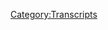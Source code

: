 {{DEFAULTSORT:
    #_TRANSCRIPT_0087:Mark Richards Revisited
}}{{Transcript
    | title         = [[87: Mark Richards Revisited]]
    | caption       = [https://knowledgefight.libsyn.com/knowledge-fight-mark-richards-revisited Listen to this episode on Libsyn]
    | episodeNumber = [[87: Mark Richards Revisited|87]]
    | length        = 01:36:31
}}

{{MessageBox
    | header     = Warning: Bot Generated Content
    | text       = This transcript was automatically generated by transcription software and likely contains many mistakes and misattributions. Please check the audio for definitive quotes, attribution, and context.
    | image      = N3yvass4myg91.webp
    | imagewidth = 50px
    | id         = warning
}}

{{TranscriptBlock
    | name      = Unknown Speaker
    | timestamp = 00:00:00.000
    | text      = Andy in Kansas, you're on the air. Thanks for holding
}}

{{TranscriptBlock
    | name      = Unknown Speaker
    | timestamp = 00:00:03.839
    | text      = Well Alex, I'm a person color I'm a huge fan I love your work I love you hey everybody welcome back to knowledge fight
}}

{{TranscriptBlock
    | name      = Unknown Speaker
    | timestamp = 00:00:09.519
    | text      = I'm Dan. I'm Jordan. We are a couple dudes like to sit around drink novelty beverages and talk a little bit about Alex Jones
}}

{{TranscriptBlock
    | name      = Unknown Speaker
    | timestamp = 00:00:14.919
    | text      = Is there a twist that would make you listen to this dumb show?
}}

{{TranscriptBlock
    | name      = Unknown Speaker
    | timestamp = 00:00:17.620
    | text      = There is like who would why would anybody want to listen to two dudes talk about Alex Jones? I don't know
}}

{{TranscriptBlock
    | name      = Unknown Speaker
    | timestamp = 00:00:23.519
    | text      = I don't full stop. I don't I have no idea. I appreciate that everyone does listen end of the podcast forever
}}

{{TranscriptBlock
    | name      = Unknown Speaker
    | timestamp = 00:00:31.120
    | text      = Yeah, I mean I guess I guess there's a possibility that the twist is that we're we're sane ish
}}

{{TranscriptBlock
    | name      = Unknown Speaker
    | timestamp = 00:00:36.200
    | text      = We're mentally ill, but saying yeah, we're mentally ill in the right way to cover and a mentally ill person
}}

{{TranscriptBlock
    | name      = Unknown Speaker
    | timestamp = 00:00:42.600
    | text      = We've not lost touch with reality, but at the same time we have had
}}

{{TranscriptBlock
    | name      = Unknown Speaker
    | timestamp = 00:00:47.399
    | text      = Explorations into being crazy yeah, and we can empathize and identify with rare
}}

{{TranscriptBlock
    | name      = Unknown Speaker
    | timestamp = 00:00:53.039
    | text      = What a lunatic like Alex Jones interprets the world as being right so we have we both sort of straddle sanity and insanity
}}

{{TranscriptBlock
    | name      = Unknown Speaker
    | timestamp = 00:01:00.719
    | text      = In a way that let's say I don't know a lot of other mainstream media outlets can't that's true
}}

{{TranscriptBlock
    | name      = Unknown Speaker
    | timestamp = 00:01:07.439
    | text      = They don't really wrestle with like well
}}

{{TranscriptBlock
    | name      = Unknown Speaker
    | timestamp = 00:01:09.400
    | text      = Here's what's really going on someone is trying to Alex is trying to express X Y or Z when he is actually saying
}}

{{TranscriptBlock
    | name      = Unknown Speaker
    | timestamp = 00:01:16.219
    | text      = A B and right you know and they can't process that so they just show the the crazy funny shit
}}

{{TranscriptBlock
    | name      = Unknown Speaker
    | timestamp = 00:01:22.299
    | text      = And they can't really show the danger and and I think that people are too afraid of the idea that like saying
}}

{{TranscriptBlock
    | name      = Unknown Speaker
    | timestamp = 00:01:28.579
    | text      = He's he needs help, and he's hurting is somehow
}}

{{TranscriptBlock
    | name      = Unknown Speaker
    | timestamp = 00:01:32.859
    | text      = Validating him that's a good point
}}

{{TranscriptBlock
    | name      = Unknown Speaker
    | timestamp = 00:01:34.540
    | text      = I think that I think that that's a criticism that I have in my own head a lot of our show right
}}

{{TranscriptBlock
    | name      = Unknown Speaker
    | timestamp = 00:01:40.099
    | text      = I were like we're giving him an excuse by saying that he is nuts well
}}

{{TranscriptBlock
    | name      = Unknown Speaker
    | timestamp = 00:01:43.900
    | text      = And that's not the case frankly you can say that about every white supremacist. They are crazy
}}

{{TranscriptBlock
    | name      = Unknown Speaker
    | timestamp = 00:01:49.019
    | text      = They are hurting and they do need help right and part of that help is getting punched in the face as much as humanly
}}

{{TranscriptBlock
    | name      = Unknown Speaker
    | timestamp = 00:01:55.299
    | text      = Possibly knock the fuck out, and you know a lot about Alex Jones. Yeah, and I don't know anything about that's the twist
}}

{{TranscriptBlock
    | name      = Unknown Speaker
    | timestamp = 00:02:00.480
    | text      = Yeah, so Jordan today. I want to I want to be perfectly clear with you our investigation
}}

{{TranscriptBlock
    | name      = Unknown Speaker
    | timestamp = 00:02:06.180
    | text      = Please be vague and opaque all right something has happened
}}

{{TranscriptBlock
    | name      = Unknown Speaker
    | timestamp = 00:02:08.979
    | text      = Oh
}}

{{TranscriptBlock
    | name      = Unknown Speaker
    | timestamp = 00:02:12.219
    | text      = Perfect are you nailed it my investigation into 2015 has hit a little bit of a snag
}}

{{TranscriptBlock
    | name      = Unknown Speaker
    | timestamp = 00:02:18.120
    | text      = Yes, in that I am losing interest in it. Yeah, we've been doing it a long time
}}

{{TranscriptBlock
    | name      = Unknown Speaker
    | timestamp = 00:02:22.840
    | text      = We have it's gone on too long, and it's getting to the point where in in November of 2015
}}

{{TranscriptBlock
    | name      = Unknown Speaker
    | timestamp = 00:02:29.960
    | text      = It's just boring. It's getting to a point where episodes are very repetitive
}}

{{TranscriptBlock
    | name      = Unknown Speaker
    | timestamp = 00:02:33.960
    | text      = Yeah, and Alex is in a holding pattern and I need to find something that really matters that we can cover yeah
}}

{{TranscriptBlock
    | name      = Unknown Speaker
    | timestamp = 00:02:39.759
    | text      = And at this point of just I'm not hitting it and so maybe that's another huge part of the you know
}}

{{TranscriptBlock
    | name      = Unknown Speaker
    | timestamp = 00:02:46.099
    | text      = It's Russia. It's propaganda. It's that he's a white supremacist, but also
}}

{{TranscriptBlock
    | name      = Unknown Speaker
    | timestamp = 00:02:52.039
    | text      = There's nothing interesting else for him to talk about really yeah
}}

{{TranscriptBlock
    | name      = Unknown Speaker
    | timestamp = 00:02:55.599
    | text      = Cuz like he has to take an angle on the election spoiler alert like right at where we are in the investigation is right when? the
}}

{{TranscriptBlock
    | name      = Unknown Speaker
    | timestamp = 00:03:04.960
    | text      = Bala-clan attack happens in France yes, so he sends Paul Joseph Watson and Joe Biggs to France and
}}

{{TranscriptBlock
    | name      = Unknown Speaker
    | timestamp = 00:03:13.120
    | text      = They don't belong anywhere near France. They do these like these reports where they're like in France, and they're saying
}}

{{TranscriptBlock
    | name      = Unknown Speaker
    | timestamp = 00:03:20.479
    | text      = Weird stuff, and then they don't prove it right like they go to Belgium
}}

{{TranscriptBlock
    | name      = Unknown Speaker
    | timestamp = 00:03:24.000
    | text      = And it's like the Eiffel Tower is made of candy prove it lick it
}}

{{TranscriptBlock
    | name      = Unknown Speaker
    | timestamp = 00:03:28.800
    | text      = They're like, but they they go to they go to Belgium and apparently enter like a Muslim
}}

{{TranscriptBlock
    | name      = Unknown Speaker
    | timestamp = 00:03:34.379
    | text      = No-go area for white people oh my and they don't have video of it. They just say that they went there and then
}}

{{TranscriptBlock
    | name      = Unknown Speaker
    | timestamp = 00:03:41.639
    | text      = They're in a real funny thing
}}

{{TranscriptBlock
    | name      = Unknown Speaker
    | timestamp = 00:03:43.680
    | text      = Alex is like Paul
}}

{{TranscriptBlock
    | name      = Unknown Speaker
    | timestamp = 00:03:45.319
    | text      = You've got to go back and get video you have to go back and just get video and Paul Joseph one's like nope so
}}

{{TranscriptBlock
    | name      = Unknown Speaker
    | timestamp = 00:03:54.360
    | text      = Then Joe Biggs is saying that he's being followed around by a van of Muslims
}}

{{TranscriptBlock
    | name      = Unknown Speaker
    | timestamp = 00:03:57.860
    | text      = It's like I don't believe you you've done this before you said that the cartel was chasing you in South, Texas
}}

{{TranscriptBlock
    | name      = Unknown Speaker
    | timestamp = 00:04:03.120
    | text      = And if that was happening you wouldn't be back now
}}

{{TranscriptBlock
    | name      = Unknown Speaker
    | timestamp = 00:04:05.919
    | text      = You would not have a head or hands anymore right and the same thing is true of like if there are
}}

{{TranscriptBlock
    | name      = Unknown Speaker
    | timestamp = 00:04:11.479
    | text      = Muslim no-go areas where you're threatened for going just because you're white and you're going around and you're being
}}

{{TranscriptBlock
    | name      = Unknown Speaker
    | timestamp = 00:04:18.759
    | text      = Journalistic and then a bunch of these these Muslim
}}

{{TranscriptBlock
    | name      = Unknown Speaker
    | timestamp = 00:04:22.639
    | text      = Gangsters as they would say yeah start following you around
}}

{{TranscriptBlock
    | name      = Unknown Speaker
    | timestamp = 00:04:25.560
    | text      = You're not going to just be like you're either gonna get fucking footage of them following you around
}}

{{TranscriptBlock
    | name      = Unknown Speaker
    | timestamp = 00:04:30.680
    | text      = Or they're gonna attack you right and at no point does that happen
}}

{{TranscriptBlock
    | name      = Unknown Speaker
    | timestamp = 00:04:34.120
    | text      = He just watched gangs of New York and was like I bet this would work over here
}}

{{TranscriptBlock
    | name      = Unknown Speaker
    | timestamp = 00:04:38.240
    | text      = It's just horseshit, and it's the it's the most predictable thing and the coverage of it is disgraceful
}}

{{TranscriptBlock
    | name      = Unknown Speaker
    | timestamp = 00:04:43.839
    | text      = And but it's also boring at the same time right so like we could do a whole episode about his coverage of the France attacks
}}

{{TranscriptBlock
    | name      = Unknown Speaker
    | timestamp = 00:04:50.639
    | text      = But most of it is hey look I sent Joe Biggs to France
}}

{{TranscriptBlock
    | name      = Unknown Speaker
    | timestamp = 00:04:54.839
    | text      = We're a legitimate news outlet right and give us. I'm not I don't mean to brag and give me money
}}

{{TranscriptBlock
    | name      = Unknown Speaker
    | timestamp = 00:05:00.600
    | text      = It's expensive to spend send people to France. Yeah, when they're not doing shit. They're not that expensive either
}}

{{TranscriptBlock
    | name      = Unknown Speaker
    | timestamp = 00:05:05.800
    | text      = It's not it's a couple hundred bucks. Yeah, but be that as it may
}}

{{TranscriptBlock
    | name      = Unknown Speaker
    | timestamp = 00:05:09.560
    | text      = It just it sucks. I mean they probably got an Airbnb
}}

{{TranscriptBlock
    | name      = Unknown Speaker
    | timestamp = 00:05:13.000
    | text      = Yeah, sleeping in the same bed. Yeah, and so after that a little bit after that is the San Bernardino attack
}}

{{TranscriptBlock
    | name      = Unknown Speaker
    | timestamp = 00:05:18.839
    | text      = Yes, and I mean it's just the same thing as Muslim baiting Muslim baiting and it's on this
}}

{{TranscriptBlock
    | name      = Unknown Speaker
    | timestamp = 00:05:23.920
    | text      = it's it's just becoming a cycle for him of
}}

{{TranscriptBlock
    | name      = Unknown Speaker
    | timestamp = 00:05:28.040
    | text      = Like him trying to like we got to talk to friends of these people
}}

{{TranscriptBlock
    | name      = Unknown Speaker
    | timestamp = 00:05:32.439
    | text      = Yeah, you didn't want to talk to friends of Dylann Roof like it's it's just very clear. What's going on
}}

{{TranscriptBlock
    | name      = Unknown Speaker
    | timestamp = 00:05:37.800
    | text      = It's just it bores me, and it's it's not productive to
}}

{{TranscriptBlock
    | name      = Unknown Speaker
    | timestamp = 00:05:42.519
    | text      = our exploration of why he signed up with Trump right outside of
}}

{{TranscriptBlock
    | name      = Unknown Speaker
    | timestamp = 00:05:48.240
    | text      = Like okay, maybe his fear of Muslims had a part in yeah, I'm joining up with Trump
}}

{{TranscriptBlock
    | name      = Unknown Speaker
    | timestamp = 00:05:54.000
    | text      = But at the same time we've already decided that yeah
}}

{{TranscriptBlock
    | name      = Unknown Speaker
    | timestamp = 00:05:56.519
    | text      = It's not like us going through this over and over and over again and ruining the entertainment value of our show
}}

{{TranscriptBlock
    | name      = Unknown Speaker
    | timestamp = 00:06:02.519
    | text      = Yeah is really worth it, but see that's what I'm saying. Maybe another factor in that is
}}

{{TranscriptBlock
    | name      = Unknown Speaker
    | timestamp = 00:06:08.279
    | text      = He's bored. Yeah buck in the same way that weird of a sign is like you gotta fuck. Yeah this up
}}

{{TranscriptBlock
    | name      = Unknown Speaker
    | timestamp = 00:06:13.040
    | text      = I mean then you start screaming 1776 2.0
}}

{{TranscriptBlock
    | name      = Unknown Speaker
    | timestamp = 00:06:16.600
    | text      = And all of a sudden Wow now we got some spice in this right and we're like where we are in the investigation is like
}}

{{TranscriptBlock
    | name      = Unknown Speaker
    | timestamp = 00:06:23.040
    | text      = Maybe two three weeks for one Trump ends up being on the show yeah
}}

{{TranscriptBlock
    | name      = Unknown Speaker
    | timestamp = 00:06:26.800
    | text      = And so what I might do is fast forward to when Trump is on the show right and pick up from there
}}

{{TranscriptBlock
    | name      = Unknown Speaker
    | timestamp = 00:06:31.319
    | text      = And so you have a little bit about that. Yeah, well. I just don't ever want to hear his voice again
}}

{{TranscriptBlock
    | name      = Unknown Speaker
    | timestamp = 00:06:35.959
    | text      = I don't I don't care
}}

{{TranscriptBlock
    | name      = Unknown Speaker
    | timestamp = 00:06:36.879
    | text      = You might have to it's one of the you got to pay the cost to be the boss fair as they say yeah
}}

{{TranscriptBlock
    | name      = Unknown Speaker
    | timestamp = 00:06:40.920
    | text      = Snoop Dogg says yeah, so Jordan we have to do an episode. I mean that's a bad way to put it
}}

{{TranscriptBlock
    | name      = Unknown Speaker
    | timestamp = 00:06:46.240
    | text      = We love to do an episode
}}

{{TranscriptBlock
    | name      = Unknown Speaker
    | timestamp = 00:06:48.000
    | text      = But I don't want to do that investigation stuff
}}

{{TranscriptBlock
    | name      = Unknown Speaker
    | timestamp = 00:06:50.339
    | text      = So here is an out-of-context drop of what we're talking about today
}}

{{TranscriptBlock
    | name      = Unknown Speaker
    | timestamp = 00:06:54.560
    | text      = He said that they will kill for anything they want including chocolates
}}

{{TranscriptBlock
    | name      = Unknown Speaker
    | timestamp = 00:07:04.759
    | text      = So
}}

{{TranscriptBlock
    | name      = Unknown Speaker
    | timestamp = 00:07:06.959
    | text      = Yes
}}

{{TranscriptBlock
    | name      = Unknown Speaker
    | timestamp = 00:07:08.879
    | text      = Yep god damn you Dan. I love you the Raptors will kill you for chocolate. Oh, we're back in Raptor territory
}}

{{TranscriptBlock
    | name      = Unknown Speaker
    | timestamp = 00:07:15.720
    | text      = Yes, so all right it turns out
}}

{{TranscriptBlock
    | name      = Unknown Speaker
    | timestamp = 00:07:19.160
    | text      = As we're recording this it's Saturday the 23rd of September 2017
}}

{{TranscriptBlock
    | name      = Unknown Speaker
    | timestamp = 00:07:25.199
    | text      = Yeah, three days ago cigarette by the way three days ago Carrie Cassidy
}}

{{TranscriptBlock
    | name      = Unknown Speaker
    | timestamp = 00:07:31.920
    | text      = Posted an update about captain Mark Richards. No shit. Yes. No shit
}}

{{TranscriptBlock
    | name      = Unknown Speaker
    | timestamp = 00:07:37.639
    | text      = She went back to the prison listen to our show she might have she went back to the prison and had a seventh interview with
}}

{{TranscriptBlock
    | name      = Unknown Speaker
    | timestamp = 00:07:43.279
    | text      = Him okay, and she posted the results of that interview, and we got a lot to go over fuck yeah
}}

{{TranscriptBlock
    | name      = Unknown Speaker
    | timestamp = 00:07:48.959
    | text      = I got a lot of new information fuck yeah about Mark Richards way in way in so for those of you
}}

{{TranscriptBlock
    | name      = Unknown Speaker
    | timestamp = 00:07:54.199
    | text      = Who haven't listened to all of our episodes we sometimes when we can't take Alex Jones anymore?
}}

{{TranscriptBlock
    | name      = Unknown Speaker
    | timestamp = 00:07:58.839
    | text      = We have to drift into the fun world of project Camelot
}}

{{TranscriptBlock
    | name      = Unknown Speaker
    | timestamp = 00:08:01.879
    | text      = Which is a website and video series of interviews run by Carrie Cassidy where she sits down with?
}}

{{TranscriptBlock
    | name      = Unknown Speaker
    | timestamp = 00:08:08.959
    | text      = legitimately insane people who lie to her and that's basically it they lie to her about secret space programs right and
}}

{{TranscriptBlock
    | name      = Unknown Speaker
    | timestamp = 00:08:17.720
    | text      = And by all that why I've heard
}}

{{TranscriptBlock
    | name      = Unknown Speaker
    | timestamp = 00:08:21.120
    | text      = She is such a sweet lady and believes all of this shit see with her whole heart. She seems nice. Yeah
}}

{{TranscriptBlock
    | name      = Unknown Speaker
    | timestamp = 00:08:30.000
    | text      = so if you if you didn't hear the the
}}

{{TranscriptBlock
    | name      = Unknown Speaker
    | timestamp = 00:08:32.279
    | text      = Episode that's prelude to this right captain Mark Richards as Carrie calls him right is a gentleman
}}

{{TranscriptBlock
    | name      = Unknown Speaker
    | timestamp = 00:08:39.000
    | text      = Who was a part of the secret space program? He was inducted because his dad the Dutchman
}}

{{TranscriptBlock
    | name      = Unknown Speaker
    | timestamp = 00:08:44.679
    | text      = He
}}

{{TranscriptBlock
    | name      = Unknown Speaker
    | timestamp = 00:08:46.919
    | text      = Recapping this makes me feel so good
}}

{{TranscriptBlock
    | name      = Unknown Speaker
    | timestamp = 00:08:48.440
    | text      = He saved the world from destruction for 50 years exactly and then his son went to prison
}}

{{TranscriptBlock
    | name      = Unknown Speaker
    | timestamp = 00:08:54.320
    | text      = Because he was framed for a murder. He did not commit though in the real world
}}

{{TranscriptBlock
    | name      = Unknown Speaker
    | timestamp = 00:08:57.720
    | text      = He totally did it he got it all that well. He didn't do it himself, but now he had a couple of teens
}}

{{TranscriptBlock
    | name      = Unknown Speaker
    | timestamp = 00:09:03.759
    | text      = Right that were under his influence that were under his sway
}}

{{TranscriptBlock
    | name      = Unknown Speaker
    | timestamp = 00:09:06.340
    | text      = Yeah
}}

{{TranscriptBlock
    | name      = Unknown Speaker
    | timestamp = 00:09:06.720
    | text      = And he got this teen who was working in his construction crew to murder a guy who owed him money again
}}

{{TranscriptBlock
    | name      = Unknown Speaker
    | timestamp = 00:09:13.440
    | text      = Listen to the dollop episode about Mark. It's amazing. It's called the pen dragon. Yeah, if you want to find it more easily
}}

{{TranscriptBlock
    | name      = Unknown Speaker
    | timestamp = 00:09:18.720
    | text      = Oh also, I want to give a shout out
}}

{{TranscriptBlock
    | name      = Unknown Speaker
    | timestamp = 00:09:21.679
    | text      = So we talked about this on one episode and then in the next episode after that we talked about how
}}

{{TranscriptBlock
    | name      = Unknown Speaker
    | timestamp = 00:09:27.600
    | text      = Alex Jones was wrong about the guy who played crocodile or the real crocodile. Yes
}}

{{TranscriptBlock
    | name      = Unknown Speaker
    | timestamp = 00:09:31.879
    | text      = Yeah, and it was brought to my attention that there's a dollop about that guy too. Oh, of course
}}

{{TranscriptBlock
    | name      = Unknown Speaker
    | timestamp = 00:09:35.919
    | text      = So of course, so check that out too, right? Just listen to the dollop. It's a great fucking podcast
}}

{{TranscriptBlock
    | name      = Unknown Speaker
    | timestamp = 00:09:40.879
    | text      = Anyway, very good. Anyway, I don't think anybody has heard about the dollop who listens to us
}}

{{TranscriptBlock
    | name      = Unknown Speaker
    | timestamp = 00:09:45.440
    | text      = Oh, no, we got to eat from our friend Chris. Oh really said we turned him on to the dollop. So good. Yeah, it's great
}}

{{TranscriptBlock
    | name      = Unknown Speaker
    | timestamp = 00:09:51.039
    | text      = Yeah, so I mean look we're big fans. They're much bigger than us. They could turn people on to us
}}

{{TranscriptBlock
    | name      = Unknown Speaker
    | timestamp = 00:09:55.919
    | text      = Maybe anyway, who cares? All right
}}

{{TranscriptBlock
    | name      = Unknown Speaker
    | timestamp = 00:09:58.759
    | text      = What'd you say? All right. Oh, I thought you said all right
}}

{{TranscriptBlock
    | name      = Unknown Speaker
    | timestamp = 00:10:03.120
    | text      = So Mark Richards definitely is responsible for the death of this guy and he's been in prison for 30 years
}}

{{TranscriptBlock
    | name      = Unknown Speaker
    | timestamp = 00:10:08.600
    | text      = he has a wife named Joanne Richards who goes out on the UFO circuit and
}}

{{TranscriptBlock
    | name      = Unknown Speaker
    | timestamp = 00:10:14.759
    | text      = repeats the lies that he tells her as
}}

{{TranscriptBlock
    | name      = Unknown Speaker
    | timestamp = 00:10:17.399
    | text      = His narrative about the secret space program and how he's friends with a alien race called the Raptors who are
}}

{{TranscriptBlock
    | name      = Unknown Speaker
    | timestamp = 00:10:24.019
    | text      = Allegedly good and doing war with the reptoids those reptilians actually evil
}}

{{TranscriptBlock
    | name      = Unknown Speaker
    | timestamp = 00:10:29.539
    | text      = We are I believe that the Raptors are evil and the reptoids are good. It's difficult to say upside down
}}

{{TranscriptBlock
    | name      = Unknown Speaker
    | timestamp = 00:10:35.620
    | text      = I will say that based on our out-of-context drop if the Raptors are gonna kill you for chocolate
}}

{{TranscriptBlock
    | name      = Unknown Speaker
    | timestamp = 00:10:40.419
    | text      = They're not good. They're not good guys because it's very available. Yeah chocolate is all over the place
}}

{{TranscriptBlock
    | name      = Unknown Speaker
    | timestamp = 00:10:44.960
    | text      = Yeah, of course, although I while we're on the topic of chocolate. I need to give a real serious. Fuck you to Eminem
}}

{{TranscriptBlock
    | name      = Unknown Speaker
    | timestamp = 00:10:51.980
    | text      = You
}}

{{TranscriptBlock
    | name      = Unknown Speaker
    | timestamp = 00:10:54.220
    | text      = Texted me about M&Ms last night was apparently white chocolate ain't the way to go
}}

{{TranscriptBlock
    | name      = Unknown Speaker
    | timestamp = 00:10:58.379
    | text      = No, I I love novelty stuff like limited time only
}}

{{TranscriptBlock
    | name      = Unknown Speaker
    | timestamp = 00:11:03.100
    | text      = And stuff like that. Yeah, and so whenever M&Ms come out with something I get excited cuz like the caramel M&Ms are great
}}

{{TranscriptBlock
    | name      = Unknown Speaker
    | timestamp = 00:11:09.159
    | text      = Uh-huh pretzel M&Ms when they first came around were hot fire. They're still good
}}

{{TranscriptBlock
    | name      = Unknown Speaker
    | timestamp = 00:11:13.659
    | text      = They're peanut butter M&Ms are great. Of course the classic peanut, but that's never going away. No, it's perfect
}}

{{TranscriptBlock
    | name      = Unknown Speaker
    | timestamp = 00:11:20.019
    | text      = It's a perfect snack. So I get excited whenever M&M is like check it check this out
}}

{{TranscriptBlock
    | name      = Unknown Speaker
    | timestamp = 00:11:24.460
    | text      = But like M&M is like check this he did drop a new track. No, come on now. All right, but whenever they whenever they
}}

{{TranscriptBlock
    | name      = Unknown Speaker
    | timestamp = 00:11:31.779
    | text      = All right. All right, whenever whenever something new from M&Ms comes out. I'm like, I'm gonna have to do this, right?
}}

{{TranscriptBlock
    | name      = Unknown Speaker
    | timestamp = 00:11:39.059
    | text      = So lately they've really been fucking it up like strawberry nut. Those were disgusting. I tried those horrific disaster
}}

{{TranscriptBlock
    | name      = Unknown Speaker
    | timestamp = 00:11:47.179
    | text      = Yeah, what is this Japan? What are you putting tea in my M&Ms? Come on
}}

{{TranscriptBlock
    | name      = Unknown Speaker
    | timestamp = 00:11:51.580
    | text      = Yeah, a lot of those weird flavored. Although I would love a mochi flavored M&M. That'd be good
}}

{{TranscriptBlock
    | name      = Unknown Speaker
    | timestamp = 00:11:55.940
    | text      = Listen, my point is that the white chocolate one is an unmitigated train wreck and I do not recommend it
}}

{{TranscriptBlock
    | name      = Unknown Speaker
    | timestamp = 00:12:00.980
    | text      = And if a fucking raptor killed me for them, I would be like that's oh, that's our new novelty beverage
}}

{{TranscriptBlock
    | name      = Unknown Speaker
    | timestamp = 00:12:06.080
    | text      = We're we're two guys who like to sit around and talk about Alex Jones and eat novelty M&Ms
}}

{{TranscriptBlock
    | name      = Unknown Speaker
    | timestamp = 00:12:10.340
    | text      = I feel like that would come into us chewing on mics a little bit disgusting. Yeah, so let's not go down that road just yet, but
}}

{{TranscriptBlock
    | name      = Unknown Speaker
    | timestamp = 00:12:17.500
    | text      = When we run out of beverages, let's go down this other road, which is Carrie Cassidy Dan. I love you
}}

{{TranscriptBlock
    | name      = Unknown Speaker
    | timestamp = 00:12:25.659
    | text      = Just giving us some updates about her seventh visit to Mark Richards in prison. Here is her introduction to
}}

{{TranscriptBlock
    | name      = Unknown Speaker
    | timestamp = 00:12:33.179
    | text      = The video hi everyone. I'm Carrie Cassidy from project Camelot. Yeah, you are today
}}

{{TranscriptBlock
    | name      = Unknown Speaker
    | timestamp = 00:12:38.659
    | text      = I'm going to be giving you my total recall
}}

{{TranscriptBlock
    | name      = Unknown Speaker
    | timestamp = 00:12:42.220
    | text      = Verbally of the kind of information I got from Mark
}}

{{TranscriptBlock
    | name      = Unknown Speaker
    | timestamp = 00:12:46.659
    | text      = Richards, so this is a prisoner that I go and interview in Vacaville, California
}}

{{TranscriptBlock
    | name      = Unknown Speaker
    | timestamp = 00:12:52.779
    | text      = And he's at a prison there and he has been framed for a murder. He didn't commit
}}

{{TranscriptBlock
    | name      = Unknown Speaker
    | timestamp = 00:12:58.620
    | text      = He's what we call a political prisoner just like her when she named his captain mark Richards and he's worked in a secret space program
}}

{{TranscriptBlock
    | name      = Unknown Speaker
    | timestamp = 00:13:05.840
    | text      = Along with his father and grandfathers
}}

{{TranscriptBlock
    | name      = Unknown Speaker
    | timestamp = 00:13:09.440
    | text      = Third generation, I guess you might say you might if you are lying
}}

{{TranscriptBlock
    | name      = Unknown Speaker
    | timestamp = 00:13:14.000
    | text      = But earth defense royalty, so to speak. Absolutely. He's a legacy. Absolutely. You could get into Harvard though that pedigree not Harvard
}}

{{TranscriptBlock
    | name      = Unknown Speaker
    | timestamp = 00:13:20.919
    | text      = No, no, so MIT, of course, he's been in prison since he was 29 because that's around when the murder happened
}}

{{TranscriptBlock
    | name      = Unknown Speaker
    | timestamp = 00:13:27.440
    | text      = Yeah
}}

{{TranscriptBlock
    | name      = Unknown Speaker
    | timestamp = 00:13:27.600
    | text      = The Pendragon murder and also we left off the part where he also wanted to take over Marin County, California
}}

{{TranscriptBlock
    | name      = Unknown Speaker
    | timestamp = 00:13:33.919
    | text      = He had a plan to blow up the Golden Gate Bridge and another bridge. Yeah, and I have laser weapons. Yeah, so he's great
}}

{{TranscriptBlock
    | name      = Unknown Speaker
    | timestamp = 00:13:42.440
    | text      = God
}}

{{TranscriptBlock
    | name      = Unknown Speaker
    | timestamp = 00:13:44.440
    | text      = So I feel at this point before we get into
}}

{{TranscriptBlock
    | name      = Unknown Speaker
    | timestamp = 00:13:48.039
    | text      = The the meat of what he lied to carry about this time. Yeah, I feel the need to defend ourselves for like
}}

{{TranscriptBlock
    | name      = Unknown Speaker
    | timestamp = 00:13:54.519
    | text      = Why is this relevant to our podcast? Why is it? You know, we need to take breaks from Alex. That's understood
}}

{{TranscriptBlock
    | name      = Unknown Speaker
    | timestamp = 00:14:02.179
    | text      = Why do you go to Project Camelot?
}}

{{TranscriptBlock
    | name      = Unknown Speaker
    | timestamp = 00:14:04.460
    | text      = Here are some of the reasons that I have one. There's a very high overlapping guests
}}

{{TranscriptBlock
    | name      = Unknown Speaker
    | timestamp = 00:14:10.940
    | text      = There are a bunch of people who go on Alex Jones who are also on Project Camelot Alexander Dugan believes in reptors
}}

{{TranscriptBlock
    | name      = Unknown Speaker
    | timestamp = 00:14:17.960
    | text      = He probably does. I'm sure he does. You have people like Leo's Agami. He's on both
}}

{{TranscriptBlock
    | name      = Unknown Speaker
    | timestamp = 00:14:21.879
    | text      = Yeah, you have people like I can't remember his name now, but that guy who I went on Alex's show and talked about
}}

{{TranscriptBlock
    | name      = Unknown Speaker
    | timestamp = 00:14:27.080
    | text      = Robert David Steele. Oh, yeah about Mars bases. Yeah, you have being on both of them David Ike
}}

{{TranscriptBlock
    | name      = Unknown Speaker
    | timestamp = 00:14:33.639
    | text      = How about stubble bind? I bet he's been on there. I haven't looked through all of their archives man
}}

{{TranscriptBlock
    | name      = Unknown Speaker
    | timestamp = 00:14:38.039
    | text      = I bet he has but it's $30 for anti-vaxxers
}}

{{TranscriptBlock
    | name      = Unknown Speaker
    | timestamp = 00:14:41.000
    | text      = You see a lot of similar faces between the two Jordan Maxwell is another conspiracy theory guy about he's into aliens and shit
}}

{{TranscriptBlock
    | name      = Unknown Speaker
    | timestamp = 00:14:48.399
    | text      = He's been on both like you just see a lot of overlap and the reason for that is because they're all con men
}}

{{TranscriptBlock
    | name      = Unknown Speaker
    | timestamp = 00:14:54.340
    | text      = they're all con people and in the case of Carrie Cassidy, I
}}

{{TranscriptBlock
    | name      = Unknown Speaker
    | timestamp = 00:14:59.299
    | text      = mostly believe that she's innocent of
}}

{{TranscriptBlock
    | name      = Unknown Speaker
    | timestamp = 00:15:03.299
    | text      = Intent. Yeah, unlike unlike Alex who is I
}}

{{TranscriptBlock
    | name      = Unknown Speaker
    | timestamp = 00:15:07.220
    | text      = deliberately
}}

{{TranscriptBlock
    | name      = Unknown Speaker
    | timestamp = 00:15:08.860
    | text      = inciting white supremacist of violence
}}

{{TranscriptBlock
    | name      = Unknown Speaker
    | timestamp = 00:15:11.700
    | text      = Carrie is just like the world is a fantastic and magical place and I just wish more people knew that there was this secret
}}

{{TranscriptBlock
    | name      = Unknown Speaker
    | timestamp = 00:15:19.100
    | text      = a battle for the soul of humanity going on because part and parcel of that in her mind is that there are friendly alien
}}

{{TranscriptBlock
    | name      = Unknown Speaker
    | timestamp = 00:15:26.919
    | text      = Right. Yeah, of course that can help us and bring us to the next level revolution the 11th
}}

{{TranscriptBlock
    | name      = Unknown Speaker
    | timestamp = 00:15:32.120
    | text      = Dimension or whatever. Yeah, absolutely. Yeah, I think that she is a I think she's an acid casualty quite frankly
}}

{{TranscriptBlock
    | name      = Unknown Speaker
    | timestamp = 00:15:38.240
    | text      = I think she's a bird. That's entirely possible. I'm guessing that in the 70s
}}

{{TranscriptBlock
    | name      = Unknown Speaker
    | timestamp = 00:15:42.080
    | text      = She did a lot of drugs and now doesn't know what direction is up
}}

{{TranscriptBlock
    | name      = Unknown Speaker
    | timestamp = 00:15:46.240
    | text      = Right, and she's a sweet person and believes all this nonsense. The people who are con men are telling her right Alex
}}

{{TranscriptBlock
    | name      = Unknown Speaker
    | timestamp = 00:15:53.600
    | text      = Especially mark Richards Alex on the other hand is willfully a piece of it
}}

{{TranscriptBlock
    | name      = Unknown Speaker
    | timestamp = 00:15:57.840
    | text      = Which is why our show is more about Alex because he's a monster right whereas Carrie is just come on
}}

{{TranscriptBlock
    | name      = Unknown Speaker
    | timestamp = 00:16:03.120
    | text      = It is it is a fascinating
}}

{{TranscriptBlock
    | name      = Unknown Speaker
    | timestamp = 00:16:05.919
    | text      = like
}}

{{TranscriptBlock
    | name      = Unknown Speaker
    | timestamp = 00:16:07.519
    | text      = like
}}

{{TranscriptBlock
    | name      = Unknown Speaker
    | timestamp = 00:16:09.039
    | text      = It is it is the same thing
}}

{{TranscriptBlock
    | name      = Unknown Speaker
    | timestamp = 00:16:11.799
    | text      = Yeah, it really is and yet there is a benign
}}

{{TranscriptBlock
    | name      = Unknown Speaker
    | timestamp = 00:16:18.559
    | text      = Element to carry like she is a hopeful person. Yeah, like she believes that the world
}}

{{TranscriptBlock
    | name      = Unknown Speaker
    | timestamp = 00:16:25.919
    | text      = It could be and will be a better place the more people know about this
}}

{{TranscriptBlock
    | name      = Unknown Speaker
    | timestamp = 00:16:30.960
    | text      = Yeah, and once you know, once you have and of course once the wars on Mars and yeah, that's whenever I'm not sure
}}

{{TranscriptBlock
    | name      = Unknown Speaker
    | timestamp = 00:16:37.559
    | text      = She's really mad at the wars on Mars less. So about Afghanistan. I'm not I'm not sure I can flash this up on screen
}}

{{TranscriptBlock
    | name      = Unknown Speaker
    | timestamp = 00:16:43.799
    | text      = but she has a link on her website to a
}}

{{TranscriptBlock
    | name      = Unknown Speaker
    | timestamp = 00:16:47.039
    | text      = GoFundMe campaign for a guy named Pete Peterson. Who's allegedly a whistleblower of some sort
}}

{{TranscriptBlock
    | name      = Unknown Speaker
    | timestamp = 00:16:53.600
    | text      = and
}}

{{TranscriptBlock
    | name      = Unknown Speaker
    | timestamp = 00:16:55.399
    | text      = He's raised
}}

{{TranscriptBlock
    | name      = Unknown Speaker
    | timestamp = 00:16:57.200
    | text      = $53,000 in a month
}}

{{TranscriptBlock
    | name      = Unknown Speaker
    | timestamp = 00:16:59.659
    | text      = Because he claims to have secret information about all kinds of secret military projects
}}

{{TranscriptBlock
    | name      = Unknown Speaker
    | timestamp = 00:17:05.240
    | text      = He did an interview with a guy named David Wilcock. And that's what has given tons of
}}

{{TranscriptBlock
    | name      = Unknown Speaker
    | timestamp = 00:17:11.480
    | text      = Steam to this and you scroll down this GoFundMe
}}

{{TranscriptBlock
    | name      = Unknown Speaker
    | timestamp = 00:17:15.240
    | text      = You see all proceeds will go directly to Pete Peterson via David Wilcock
}}

{{TranscriptBlock
    | name      = Unknown Speaker
    | timestamp = 00:17:20.079
    | text      = Oh, no, and that should give you some cause for concern. Do you know what's crazy?
}}

{{TranscriptBlock
    | name      = Unknown Speaker
    | timestamp = 00:17:25.000
    | text      = We actually do have secret information or at least public information that nobody's paying it
}}

{{TranscriptBlock
    | name      = Unknown Speaker
    | timestamp = 00:17:31.339
    | text      = I don't know. I mean about all the crimes all the crimes. Oh about Larry Nichols
}}

{{TranscriptBlock
    | name      = Unknown Speaker
    | timestamp = 00:17:36.519
    | text      = Yeah
}}

{{TranscriptBlock
    | name      = Unknown Speaker
    | timestamp = 00:17:36.839
    | text      = all of all of the shit that we've talked about all of the one cares all of the support that
}}

{{TranscriptBlock
    | name      = Unknown Speaker
    | timestamp = 00:17:41.960
    | text      = Alex gives to white supremacy that nobody is talking about and yet we can't get
}}

{{TranscriptBlock
    | name      = Unknown Speaker
    | timestamp = 00:17:47.200
    | text      = $53,000 on a GoFundMe. No, I appreciate everybody who does donate
}}

{{TranscriptBlock
    | name      = Unknown Speaker
    | timestamp = 00:17:51.000
    | text      = Absolutely, you guys are fucking heroes
}}

{{TranscriptBlock
    | name      = Unknown Speaker
    | timestamp = 00:17:53.440
    | text      = If you'd like to donate you can go to knowledge fight calm click support the show absolutely become a policy wonk
}}

{{TranscriptBlock
    | name      = Unknown Speaker
    | timestamp = 00:17:57.680
    | text      = But look the reason that I bring that up as relevant is that David Wilcock is a fucking huge con man
}}

{{TranscriptBlock
    | name      = Unknown Speaker
    | timestamp = 00:18:03.200
    | text      = Uh-huh, and he's running a con with this guy who's an alleged whistleblower and has raised
}}

{{TranscriptBlock
    | name      = Unknown Speaker
    | timestamp = 00:18:08.920
    | text      = $53,000 in a month. This is the game that these guys are playing right and they're using Carrie Cassidy to do it
}}

{{TranscriptBlock
    | name      = Unknown Speaker
    | timestamp = 00:18:14.599
    | text      = Right because she for whatever reason has built up quite an audience with this project Camelot stuff because she interviews people
}}

{{TranscriptBlock
    | name      = Unknown Speaker
    | timestamp = 00:18:21.400
    | text      = unquestioningly about
}}

{{TranscriptBlock
    | name      = Unknown Speaker
    | timestamp = 00:18:23.119
    | text      = conversational topics so I mean David Wilco, do you know anything about David Wilco? I do not okay
}}

{{TranscriptBlock
    | name      = Unknown Speaker
    | timestamp = 00:18:28.359
    | text      = So there's this there's a psychic named Edgar Cayce back in the day. He was called this. All right. All right
}}

{{TranscriptBlock
    | name      = Unknown Speaker
    | timestamp = 00:18:34.359
    | text      = I'm down. He was called the sleeping psychic. Okay?
}}

{{TranscriptBlock
    | name      = Unknown Speaker
    | timestamp = 00:18:37.519
    | text      = Oh, he's one of those guys like automatic writing and that kind of thing more or less. Yeah, we go to sleep
}}

{{TranscriptBlock
    | name      = Unknown Speaker
    | timestamp = 00:18:43.319
    | text      = Allegedly and give people psychic readings and there was a lot of stuff about people having past lives in Atlantis
}}

{{TranscriptBlock
    | name      = Unknown Speaker
    | timestamp = 00:18:49.640
    | text      = Of course and then beyond that there was also a bunch of you diagnose people's medical conditions while he was asleep
}}

{{TranscriptBlock
    | name      = Unknown Speaker
    | timestamp = 00:18:55.720
    | text      = That's not great. It's not great. I don't like that
}}

{{TranscriptBlock
    | name      = Unknown Speaker
    | timestamp = 00:18:58.799
    | text      = I don't know if we can really fully figure out how accurate he was
}}

{{TranscriptBlock
    | name      = Unknown Speaker
    | timestamp = 00:19:03.079
    | text      = But it is interesting because all of his shit was recorded not like audio recorded
}}

{{TranscriptBlock
    | name      = Unknown Speaker
    | timestamp = 00:19:08.319
    | text      = But there's transcripts of everything he did
}}

{{TranscriptBlock
    | name      = Unknown Speaker
    | timestamp = 00:19:10.559
    | text      = Uh-huh, and so like you can go online if you want to spend a fucking month reading the sleep sleepy dude
}}

{{TranscriptBlock
    | name      = Unknown Speaker
    | timestamp = 00:19:17.240
    | text      = talking but
}}

{{TranscriptBlock
    | name      = Unknown Speaker
    | timestamp = 00:19:18.960
    | text      = He died and David Wilcock came around and said that he was the reincarnated spirit of oh, I knew it
}}

{{TranscriptBlock
    | name      = Unknown Speaker
    | timestamp = 00:19:26.319
    | text      = Yeah, I knew it. He's Edgar Cayce reincarnated god damn it
}}

{{TranscriptBlock
    | name      = Unknown Speaker
    | timestamp = 00:19:30.240
    | text      = What a great dumb con and a lot of people are like, of course you are. Yeah
}}

{{TranscriptBlock
    | name      = Unknown Speaker
    | timestamp = 00:19:35.440
    | text      = naturally, yeah, I
}}

{{TranscriptBlock
    | name      = Unknown Speaker
    | timestamp = 00:19:37.839
    | text      = He's just someone who I've looked into a bit in the past and be like, holy shit this guy
}}

{{TranscriptBlock
    | name      = Unknown Speaker
    | timestamp = 00:19:42.740
    | text      = So he's running this Kickstarter go fund me for this other guy who has been on project Camelot who?
}}

{{TranscriptBlock
    | name      = Unknown Speaker
    | timestamp = 00:19:51.339
    | text      = You know Carrie has put up a link to on the site
}}

{{TranscriptBlock
    | name      = Unknown Speaker
    | timestamp = 00:19:55.099
    | text      = It's just all elaborate fraud, right?
}}

{{TranscriptBlock
    | name      = Unknown Speaker
    | timestamp = 00:19:57.660
    | text      = that's being done and that is relevant to Alex in at least some sense because I believe that this podcast while it is
}}

{{TranscriptBlock
    | name      = Unknown Speaker
    | timestamp = 00:20:05.259
    | text      = primarily
}}

{{TranscriptBlock
    | name      = Unknown Speaker
    | timestamp = 00:20:07.140
    | text      = anti-fascism anti-white supremacy anti
}}

{{TranscriptBlock
    | name      = Unknown Speaker
    | timestamp = 00:20:10.019
    | text      = Capitalism at this point. Yeah, all these things and anti Alex Jones and what he stands for
}}

{{TranscriptBlock
    | name      = Unknown Speaker
    | timestamp = 00:20:15.940
    | text      = And if you want to add what I'm anti towards boy gets wild but I mean the show itself not you
}}

{{TranscriptBlock
    | name      = Unknown Speaker
    | timestamp = 00:20:21.099
    | text      = Yeah, but the like we're anti anti globalism
}}

{{TranscriptBlock
    | name      = Unknown Speaker
    | timestamp = 00:20:25.539
    | text      = Absolutely. So like we're against all in a certain sense
}}

{{TranscriptBlock
    | name      = Unknown Speaker
    | timestamp = 00:20:28.339
    | text      = Well, but not in the Alex Jones sense the bigger sense to we're against con men. We're against fraud
}}

{{TranscriptBlock
    | name      = Unknown Speaker
    | timestamp = 00:20:35.940
    | text      = that appears
}}

{{TranscriptBlock
    | name      = Unknown Speaker
    | timestamp = 00:20:37.900
    | text      = Largely in the right wing because a lot of these other people are also pretty right-wing
}}

{{TranscriptBlock
    | name      = Unknown Speaker
    | timestamp = 00:20:42.420
    | text      = You have to be dumb to be in the right way, even though they're crazy and want to tell you all about aliens
}}

{{TranscriptBlock
    | name      = Unknown Speaker
    | timestamp = 00:20:46.480
    | text      = They're also pretty right-wing Obama's
}}

{{TranscriptBlock
    | name      = Unknown Speaker
    | timestamp = 00:20:49.259
    | text      = Obama's evil, right?
}}

{{TranscriptBlock
    | name      = Unknown Speaker
    | timestamp = 00:20:50.700
    | text      = that's kind of the unifying field theory behind a lot of these people is not a lot of the
}}

{{TranscriptBlock
    | name      = Unknown Speaker
    | timestamp = 00:20:56.220
    | text      = Camelot people a lot of it predates. Yeah, that's true. I'm guessing that a black president didn't
}}

{{TranscriptBlock
    | name      = Unknown Speaker
    | timestamp = 00:21:02.220
    | text      = Excite them didn't inspire confidence. Yeah, so let's get into it and this first clip
}}

{{TranscriptBlock
    | name      = Unknown Speaker
    | timestamp = 00:21:07.819
    | text      = Uh, Carrie Cassidy has some words about her interview with with Mark Richards that have to do with what he thinks about Hillary
}}

{{TranscriptBlock
    | name      = Unknown Speaker
    | timestamp = 00:21:15.940
    | text      = Oh boy, we talked about Hillary Clinton
}}

{{TranscriptBlock
    | name      = Unknown Speaker
    | timestamp = 00:21:19.500
    | text      = He's thought that real real reason Trump won was because no one really liked Hillary. That's actually said she's not trusted
}}

{{TranscriptBlock
    | name      = Unknown Speaker
    | timestamp = 00:21:28.019
    | text      = He acknowledged she does report to Bush senior and also to is supported by Soros
}}

{{TranscriptBlock
    | name      = Unknown Speaker
    | timestamp = 00:21:35.420
    | text      = But she he does not think she's mj12, which is contrary to some other information
}}

{{TranscriptBlock
    | name      = Unknown Speaker
    | timestamp = 00:21:41.539
    | text      = I have been given about her. So that was interesting and I
}}

{{TranscriptBlock
    | name      = Unknown Speaker
    | timestamp = 00:21:47.339
    | text      = have been told that
}}

{{TranscriptBlock
    | name      = Unknown Speaker
    | timestamp = 00:21:51.059
    | text      = MJ 12 which goes by many names that she is quite high on the
}}

{{TranscriptBlock
    | name      = Unknown Speaker
    | timestamp = 00:21:56.579
    | text      = Sort of totem pole and is quite in the know about that information
}}

{{TranscriptBlock
    | name      = Unknown Speaker
    | timestamp = 00:22:00.859
    | text      = He does not feel she's quite as read in as I do
}}

{{TranscriptBlock
    | name      = Unknown Speaker
    | timestamp = 00:22:04.299
    | text      = So for what that's worth and then also says that he thinks there are a lot of John Wayne
}}

{{TranscriptBlock
    | name      = Unknown Speaker
    | timestamp = 00:22:10.779
    | text      = Types in the military that don't like her
}}

{{TranscriptBlock
    | name      = Unknown Speaker
    | timestamp = 00:22:13.579
    | text      = partially because of her what he says black magic drug one running with her husband Bill Clinton or the
}}

{{TranscriptBlock
    | name      = Unknown Speaker
    | timestamp = 00:22:21.099
    | text      = Pedophilia issue. He thinks that she is evil and has failed trust issues
}}

{{TranscriptBlock
    | name      = Unknown Speaker
    | timestamp = 00:22:27.500
    | text      = He also thinks that she is backed by
}}

{{TranscriptBlock
    | name      = Unknown Speaker
    | timestamp = 00:22:30.380
    | text      = The black magic witch cults is he called them and the European Illuminati
}}

{{TranscriptBlock
    | name      = Unknown Speaker
    | timestamp = 00:22:36.539
    | text      = So that's straight infowars right there. I bet he listens to infowars
}}

{{TranscriptBlock
    | name      = Unknown Speaker
    | timestamp = 00:22:40.299
    | text      = That's another thing that makes this very relevant. Yeah, is that they are spouting very similar rhetoric
}}

{{TranscriptBlock
    | name      = Unknown Speaker
    | timestamp = 00:22:46.859
    | text      = Yeah, Mark Richards is an infowarrior for sure for sure. I hope you don't get infowars in prison
}}

{{TranscriptBlock
    | name      = Unknown Speaker
    | timestamp = 00:22:52.380
    | text      = I hope I bet you do but like
}}

{{TranscriptBlock
    | name      = Unknown Speaker
    | timestamp = 00:22:54.700
    | text      = You know, she brings up Soros as a bad thing. She's backed by Soros or at least Mark Richards does the narrative of
}}

{{TranscriptBlock
    | name      = Unknown Speaker
    | timestamp = 00:23:02.539
    | text      = The police and military are more woken up is that straight out of Alex John Wayne types John Wayne types
}}

{{TranscriptBlock
    | name      = Unknown Speaker
    | timestamp = 00:23:09.980
    | text      = Masculine types Hillary Clinton is a witch. That's Larry Nichols shit
}}

{{TranscriptBlock
    | name      = Unknown Speaker
    | timestamp = 00:23:13.660
    | text      = Yeah, that he spits on infowars black magic pedophilia that she is a worse all the way. Absolutely
}}

{{TranscriptBlock
    | name      = Unknown Speaker
    | timestamp = 00:23:19.980
    | text      = So that like fucking world that we dwell in with Alex Jones is creeped in now to our fun
}}

{{TranscriptBlock
    | name      = Unknown Speaker
    | timestamp = 00:23:26.299
    | text      = Oasis. Yeah, but thankfully that's the only place where they talk about
}}

{{TranscriptBlock
    | name      = Unknown Speaker
    | timestamp = 00:23:31.259
    | text      = Hillary but I needed to bring that in because I mean it is the crazy is crazy overlap, right?
}}

{{TranscriptBlock
    | name      = Unknown Speaker
    | timestamp = 00:23:37.019
    | text      = But Alex would agree with these things
}}

{{TranscriptBlock
    | name      = Unknown Speaker
    | timestamp = 00:23:40.140
    | text      = What is MJ 12 is she gonna explain that she's not but I can't I knew it's the majestic 12
}}

{{TranscriptBlock
    | name      = Unknown Speaker
    | timestamp = 00:23:46.059
    | text      = I'll just read you here in UFO conspiracy theories majestic 12 or
}}

{{TranscriptBlock
    | name      = Unknown Speaker
    | timestamp = 00:23:50.619
    | text      = MJ 12 is a code name of an alleged secret committee of scientists military leaders and government officials. That is a bad
}}

{{TranscriptBlock
    | name      = Unknown Speaker
    | timestamp = 00:23:58.940
    | text      = Abbreviation if it's majestic 12 your MJ 12 now don't like it don't like it grammatically incorrect Dan
}}

{{TranscriptBlock
    | name      = Unknown Speaker
    | timestamp = 00:24:05.660
    | text      = It was allegedly formed in
}}

{{TranscriptBlock
    | name      = Unknown Speaker
    | timestamp = 00:24:07.819
    | text      = 1947 by an executive order by US President Harry S Truman to facilitate recovery and ventilating
}}

{{TranscriptBlock
    | name      = Unknown Speaker
    | timestamp = 00:24:13.099
    | text      = Of alien spacecraft the concept originated in a series of supposedly leaked secret government documents first circulated by ufologists
}}

{{TranscriptBlock
    | name      = Unknown Speaker
    | timestamp = 00:24:20.940
    | text      = in 1984
}}

{{TranscriptBlock
    | name      = Unknown Speaker
    | timestamp = 00:24:22.619
    | text      = upon examination the Federal Bureau of Investigation declared the documents to be quote completely bogus and many
}}

{{TranscriptBlock
    | name      = Unknown Speaker
    | timestamp = 00:24:29.259
    | text      = Ufologists consider them to be an elaborate hoax
}}

{{TranscriptBlock
    | name      = Unknown Speaker
    | timestamp = 00:24:32.059
    | text      = So that's what it is. It's a fake organization. Yeah. Yeah, but it's fun and 1947 was Roswell, right?
}}

{{TranscriptBlock
    | name      = Unknown Speaker
    | timestamp = 00:24:39.099
    | text      = Right, I believe so Truman Truman was the Roswell guy. Yeah, according to a perfect Futurama episode
}}

{{TranscriptBlock
    | name      = Unknown Speaker
    | timestamp = 00:24:45.900
    | text      = They some people have actually done some interesting
}}

{{TranscriptBlock
    | name      = Unknown Speaker
    | timestamp = 00:24:49.900
    | text      = Theorizing about these documents that came out. Uh-huh
}}

{{TranscriptBlock
    | name      = Unknown Speaker
    | timestamp = 00:24:53.180
    | text      = And one of the things that they this guy this science here. I'll read this here
}}

{{TranscriptBlock
    | name      = Unknown Speaker
    | timestamp = 00:24:58.700
    | text      = Scientific skeptic author Brian Dunning investigated the history of the subject and reported his findings in the 2016
}}

{{TranscriptBlock
    | name      = Unknown Speaker
    | timestamp = 00:25:04.059
    | text      = Skeptoid podcast episode the secret history of the Majestic 12. He concluded that rather than a hoax perpetrated by the UFO community
}}

{{TranscriptBlock
    | name      = Unknown Speaker
    | timestamp = 00:25:11.900
    | text      = It's likely the papers were actually part of a disinformation campaign of the US government meant to deflect attention from secret Air Force projects
}}

{{TranscriptBlock
    | name      = Unknown Speaker
    | timestamp = 00:25:20.220
    | text      = Referring to the Mj12 documents Dunning states quote
}}

{{TranscriptBlock
    | name      = Unknown Speaker
    | timestamp = 00:25:23.980
    | text      = They were classic disinformation false documents created to play a role in real national security
}}

{{TranscriptBlock
    | name      = Unknown Speaker
    | timestamp = 00:25:29.180
    | text      = They were designed and written for specific marks who did with them exactly as they were meant to do
}}

{{TranscriptBlock
    | name      = Unknown Speaker
    | timestamp = 00:25:34.779
    | text      = They took advantage of well-meaning patriots who wanted enhanced national security and who by being easy to fool ended up providing exactly that
}}

{{TranscriptBlock
    | name      = Unknown Speaker
    | timestamp = 00:25:44.059
    | text      = boy
}}

{{TranscriptBlock
    | name      = Unknown Speaker
    | timestamp = 00:25:45.500
    | text      = Pretty easy to do all this shit, right?
}}

{{TranscriptBlock
    | name      = Unknown Speaker
    | timestamp = 00:25:48.220
    | text      = It's not as hard as you would hope so the theory is that these
}}

{{TranscriptBlock
    | name      = Unknown Speaker
    | timestamp = 00:25:52.059
    | text      = supposedly
}}

{{TranscriptBlock
    | name      = Unknown Speaker
    | timestamp = 00:25:53.259
    | text      = Classified leaked documents were fake, but they were released by the US government in order to get people to start being paranoid instead of PEZ dispensers
}}

{{TranscriptBlock
    | name      = Unknown Speaker
    | timestamp = 00:26:01.099
    | text      = They're UFO dispensers. Yeah. Yeah, basically, but whatever whatever the case is. It's not a real organization. Of course
}}

{{TranscriptBlock
    | name      = Unknown Speaker
    | timestamp = 00:26:06.859
    | text      = So it's it's baddy but Mg12 sounds like a really good movie theater though. I would go to the Mj12
}}

{{TranscriptBlock
    | name      = Unknown Speaker
    | timestamp = 00:26:13.180
    | text      = Yeah, I like probably buy booze there. I like to keep my movie theaters eight screens or less. Ah, like small theaters
}}

{{TranscriptBlock
    | name      = Unknown Speaker
    | timestamp = 00:26:19.500
    | text      = Anyway, a little bit of personal information about Dan
}}

{{TranscriptBlock
    | name      = Unknown Speaker
    | timestamp = 00:26:23.660
    | text      = I spent like five years of my life working at the forum eight movie theater in Columbia, Missouri
}}

{{TranscriptBlock
    | name      = Unknown Speaker
    | timestamp = 00:26:28.380
    | text      = And so that's my top eight is where I pop I top out eight is enough. It is enough in this next clip
}}

{{TranscriptBlock
    | name      = Unknown Speaker
    | timestamp = 00:26:35.099
    | text      = If you'll recall on our last time we visited captain mark richards last time on the dutchman the dutchman's son
}}

{{TranscriptBlock
    | name      = Unknown Speaker
    | timestamp = 00:26:42.940
    | text      = Yes, well, but the show would be called the dutchman
}}

{{TranscriptBlock
    | name      = Unknown Speaker
    | timestamp = 00:26:45.740
    | text      = No, it'd be the dutchman's son. Okay, uh, I insist on like the time traveler's wife exactly
}}

{{TranscriptBlock
    | name      = Unknown Speaker
    | timestamp = 00:26:51.420
    | text      = so, uh, we heard about uh, his
}}

{{TranscriptBlock
    | name      = Unknown Speaker
    | timestamp = 00:26:54.440
    | text      = Artificially intelligent spacecraft Minerva. Yes. How's she doing? I don't know. We don't know we don't hear from her
}}

{{TranscriptBlock
    | name      = Unknown Speaker
    | timestamp = 00:27:00.779
    | text      = We don't necessarily know but we do learn a little bit more about Minerva. Okay on this episode and here is that
}}

{{TranscriptBlock
    | name      = Unknown Speaker
    | timestamp = 00:27:06.859
    | text      = He said there was an average crew of nine, but I'm not sure what's shown on the show
}}

{{TranscriptBlock
    | name      = Unknown Speaker
    | timestamp = 00:27:12.859
    | text      = That was for i'm afraid. I didn't get that down in my notes
}}

{{TranscriptBlock
    | name      = Unknown Speaker
    | timestamp = 00:27:17.579
    | text      = He did say with Minerva. She doesn't like crew
}}

{{TranscriptBlock
    | name      = Unknown Speaker
    | timestamp = 00:27:21.740
    | text      = Besides mark. So in general when he flew Minerva, uh, it would only be her and um,
}}

{{TranscriptBlock
    | name      = Unknown Speaker
    | timestamp = 00:27:29.500
    | text      = Him and and it would only be mark and one other person
}}

{{TranscriptBlock
    | name      = Unknown Speaker
    | timestamp = 00:27:33.980
    | text      = But she does take groups of zoo animals
}}

{{TranscriptBlock
    | name      = Unknown Speaker
    | timestamp = 00:27:37.259
    | text      = On board for study and she can morph her interior to make room for hundreds of animals
}}

{{TranscriptBlock
    | name      = Unknown Speaker
    | timestamp = 00:27:43.339
    | text      = she acts as his translator when he is
}}

{{TranscriptBlock
    | name      = Unknown Speaker
    | timestamp = 00:27:47.420
    | text      = Traveling, you know flying her and going to other planets
}}

{{TranscriptBlock
    | name      = Unknown Speaker
    | timestamp = 00:27:52.619
    | text      = in other systems
}}

{{TranscriptBlock
    | name      = Unknown Speaker
    | timestamp = 00:27:54.619
    | text      = the furthest he's gone interstellar, uh, he says was with a
}}

{{TranscriptBlock
    | name      = Unknown Speaker
    | timestamp = 00:27:59.259
    | text      = companion named glassy
}}

{{TranscriptBlock
    | name      = Unknown Speaker
    | timestamp = 00:28:01.259
    | text      = Which is out around the alpha centauri system. I asked him about interstellar travel to other planets and the beings he's met
}}

{{TranscriptBlock
    | name      = Unknown Speaker
    | timestamp = 00:28:09.740
    | text      = He said he has traveled to the three stars of alpha alpha centauri
}}

{{TranscriptBlock
    | name      = Unknown Speaker
    | timestamp = 00:28:14.779
    | text      = Has met uh, 20 different species. He said there are four different ant
}}

{{TranscriptBlock
    | name      = Unknown Speaker
    | timestamp = 00:28:20.759
    | text      = colonies in the orion constellation
}}

{{TranscriptBlock
    | name      = Unknown Speaker
    | timestamp = 00:28:23.180
    | text      = However, that when he's traveling Minerva is very protective often won't let him leave the ship
}}

{{TranscriptBlock
    | name      = Unknown Speaker
    | timestamp = 00:28:30.059
    | text      = Due to dangerous conditions and she treats humans a little like pets or children
}}

{{TranscriptBlock
    | name      = Unknown Speaker
    | timestamp = 00:28:35.819
    | text      = He also said not all wormholes are the same
}}

{{TranscriptBlock
    | name      = Unknown Speaker
    | timestamp = 00:28:39.660
    | text      = I didn't actually get an elaboration on that and I should have and hopefully will in the future
}}

{{TranscriptBlock
    | name      = Unknown Speaker
    | timestamp = 00:28:45.660
    | text      = So another thing she did not ask a follow-up question on I asked her if she would like to know if she would like to know
}}

{{TranscriptBlock
    | name      = Unknown Speaker
    | timestamp = 00:28:52.539
    | text      = I actually uh for a second. I thought he was talking about or she was talking about uh, freddie. Blassy
}}

{{TranscriptBlock
    | name      = Unknown Speaker
    | timestamp = 00:28:59.099
    | text      = Maybe the uh pro wrestler, right? Right. Sure. You did. Sure. You did. Yeah, of course, uh that it could have been his companion
}}

{{TranscriptBlock
    | name      = Unknown Speaker
    | timestamp = 00:29:05.579
    | text      = Yeah, who knows? All right
}}

{{TranscriptBlock
    | name      = Unknown Speaker
    | timestamp = 00:29:07.740
    | text      = Where's glassy now? I'd love to talk to him. Yeah get him on fucking uh project camelot get him on this show. They're all dead
}}

{{TranscriptBlock
    | name      = Unknown Speaker
    | timestamp = 00:29:14.700
    | text      = They've got to be that's the other thing if any of this was real. He this fucking dude would be dead, right?
}}

{{TranscriptBlock
    | name      = Unknown Speaker
    | timestamp = 00:29:19.420
    | text      = I mean, of course, of course, he's in a prison
}}

{{TranscriptBlock
    | name      = Unknown Speaker
    | timestamp = 00:29:23.420
    | text      = But but just like the ufologist
}}

{{TranscriptBlock
    | name      = Unknown Speaker
    | timestamp = 00:29:25.660
    | text      = It's a disinformation campaign, you know, you have them in there
}}

{{TranscriptBlock
    | name      = Unknown Speaker
    | timestamp = 00:29:29.420
    | text      = So Minerva can manipulate the narrative to carrie cassidy who's telling the truth, but Minerva
}}

{{TranscriptBlock
    | name      = Unknown Speaker
    | timestamp = 00:29:35.819
    | text      = She's flying around with her zoo animals, right? Just having a fantastic old time morphing her insides. Yeah
}}

{{TranscriptBlock
    | name      = Unknown Speaker
    | timestamp = 00:29:42.380
    | text      = Yeah in order to accommodate of course, this is all such I mean, I love it. It is disinformation
}}

{{TranscriptBlock
    | name      = Unknown Speaker
    | timestamp = 00:29:47.180
    | text      = I love it in some sense. I love it dan. So I just wish you were more willing to
}}

{{TranscriptBlock
    | name      = Unknown Speaker
    | timestamp = 00:29:51.420
    | text      = Engage with it the way that I am. I don't know how to
}}

{{TranscriptBlock
    | name      = Unknown Speaker
    | timestamp = 00:29:54.700
    | text      = With hope and love in your heart dan. It's not what it inspires. Let me tell you something else
}}

{{TranscriptBlock
    | name      = Unknown Speaker
    | timestamp = 00:29:59.579
    | text      = It makes santa is inside of all of us dan
}}

{{TranscriptBlock
    | name      = Unknown Speaker
    | timestamp = 00:30:03.099
    | text      = See, I love I love the idea of hope but this makes me profoundly sad
}}

{{TranscriptBlock
    | name      = Unknown Speaker
    | timestamp = 00:30:07.740
    | text      = Because I know that she's being lied to by a murderer, you know
}}

{{TranscriptBlock
    | name      = Unknown Speaker
    | timestamp = 00:30:10.779
    | text      = Like that that part of it is like why you gotta bring everybody down because that's what's real
}}

{{TranscriptBlock
    | name      = Unknown Speaker
    | timestamp = 00:30:15.900
    | text      = I know i'm interested in what's real generally right because this is about piercing the worlds of con men, right?
}}

{{TranscriptBlock
    | name      = Unknown Speaker
    | timestamp = 00:30:22.779
    | text      = And for me, I mean, I don't really care that much about mark richards
}}

{{TranscriptBlock
    | name      = Unknown Speaker
    | timestamp = 00:30:27.019
    | text      = He committed a murder and he's in prison for it right like to a certain extent the same god the system has worked
}}

{{TranscriptBlock
    | name      = Unknown Speaker
    | timestamp = 00:30:32.539
    | text      = Yeah
}}

{{TranscriptBlock
    | name      = Unknown Speaker
    | timestamp = 00:30:32.940
    | text      = And I don't really care that much that project camelot goes and visits him and lets him say all this
}}

{{TranscriptBlock
    | name      = Unknown Speaker
    | timestamp = 00:30:39.819
    | text      = Nonsense because he's not killing anybody else. He's not telling carrie cassidy to murder for him
}}

{{TranscriptBlock
    | name      = Unknown Speaker
    | timestamp = 00:30:45.259
    | text      = he's just
}}

{{TranscriptBlock
    | name      = Unknown Speaker
    | timestamp = 00:30:46.779
    | text      = Creating a weird bored. He's creating board
}}

{{TranscriptBlock
    | name      = Unknown Speaker
    | timestamp = 00:30:49.740
    | text      = He's creating a weird fictional story in order to alleviate some of his guilt
}}

{{TranscriptBlock
    | name      = Unknown Speaker
    | timestamp = 00:30:54.299
    | text      = Maybe try to rehab his personality his his character in the public eye
}}

{{TranscriptBlock
    | name      = Unknown Speaker
    | timestamp = 00:30:58.940
    | text      = I don't really care about that because if you're not an idiot
}}

{{TranscriptBlock
    | name      = Unknown Speaker
    | timestamp = 00:31:02.059
    | text      = You can see through this pretty quickly
}}

{{TranscriptBlock
    | name      = Unknown Speaker
    | timestamp = 00:31:04.460
    | text      = And then also like I don't really care all that much about the fraud that's being perpetrated on his wife
}}

{{TranscriptBlock
    | name      = Unknown Speaker
    | timestamp = 00:31:09.339
    | text      = Because she seems to get something out of it, too
}}

{{TranscriptBlock
    | name      = Unknown Speaker
    | timestamp = 00:31:11.339
    | text      = You know, like there's a positive for her. She gets meaning in her life
}}

{{TranscriptBlock
    | name      = Unknown Speaker
    | timestamp = 00:31:15.420
    | text      = She gets to live out thinking that eventually these raptors are coming. She seems pretty happy and she travels around she has a
}}

{{TranscriptBlock
    | name      = Unknown Speaker
    | timestamp = 00:31:22.460
    | text      = Large amount of friends and people who support her and people who love her
}}

{{TranscriptBlock
    | name      = Unknown Speaker
    | timestamp = 00:31:25.819
    | text      = She seems to also get more out of watching jurassic world than I did
}}

{{TranscriptBlock
    | name      = Unknown Speaker
    | timestamp = 00:31:30.220
    | text      = so
}}

{{TranscriptBlock
    | name      = Unknown Speaker
    | timestamp = 00:31:32.299
    | text      = That's something right even though I enjoyed it. I couldn't have enjoyed it
}}

{{TranscriptBlock
    | name      = Unknown Speaker
    | timestamp = 00:31:35.819
    | text      = Uh as much as someone who thinks that's a real raptor. No, that's entirely so that's entirely true
}}

{{TranscriptBlock
    | name      = Unknown Speaker
    | timestamp = 00:31:40.539
    | text      = Anyway, I don't really care too much. But at the same time it's outside of
}}

{{TranscriptBlock
    | name      = Unknown Speaker
    | timestamp = 00:31:45.740
    | text      = My stated objective right to be like, oh my nerve is real right, but here's here's my
}}

{{TranscriptBlock
    | name      = Unknown Speaker
    | timestamp = 00:31:52.380
    | text      = Uh, here's my reality with this. Uh reality is the worst thing right now
}}

{{TranscriptBlock
    | name      = Unknown Speaker
    | timestamp = 00:31:58.539
    | text      = It's not there is nothing that I don't hate on this fucking planet at this point, right and uh,
}}

{{TranscriptBlock
    | name      = Unknown Speaker
    | timestamp = 00:32:04.940
    | text      = It's it's fun. Well, it's it's genuinely fun because again, it is benign
}}

{{TranscriptBlock
    | name      = Unknown Speaker
    | timestamp = 00:32:11.339
    | text      = If mark richards was was telling her lies and trying to get her to do stuff, right?
}}

{{TranscriptBlock
    | name      = Unknown Speaker
    | timestamp = 00:32:16.380
    | text      = If he was like if he was like, you know the reptoids because they have dark skin. Yeah, exactly
}}

{{TranscriptBlock
    | name      = Unknown Speaker
    | timestamp = 00:32:20.779
    | text      = He was doing something like that then to be like, oh no or even just like you need to lead the fight against the reptoids
}}

{{TranscriptBlock
    | name      = Unknown Speaker
    | timestamp = 00:32:26.940
    | text      = You need to be part of this instead
}}

{{TranscriptBlock
    | name      = Unknown Speaker
    | timestamp = 00:32:28.460
    | text      = He's just spinning a yarn like if he like we could we could make a graphic novel based on the bullshit that he says
}}

{{TranscriptBlock
    | name      = Unknown Speaker
    | timestamp = 00:32:37.180
    | text      = And it would be just as much fun. I don't think he has intellectual property over this
}}

{{TranscriptBlock
    | name      = Unknown Speaker
    | timestamp = 00:32:41.099
    | text      = I don't think so either and do it. I think so. So the other thing, uh, I
}}

{{TranscriptBlock
    | name      = Unknown Speaker
    | timestamp = 00:32:45.420
    | text      = I I tentatively agree with you and we wouldn't even have to we would have to put any resemblance to characters living or dead
}}

{{TranscriptBlock
    | name      = Unknown Speaker
    | timestamp = 00:32:52.220
    | text      = Uh is completely completely unintentional. We've blown it now though
}}

{{TranscriptBlock
    | name      = Unknown Speaker
    | timestamp = 00:32:56.140
    | text      = Like we'll get sued. That's a good point because of this episode. Yeah
}}

{{TranscriptBlock
    | name      = Unknown Speaker
    | timestamp = 00:32:59.180
    | text      = So, uh, thankfully neither of us can really draw that good. Nah, it's not gonna happen. I know a few artists. That's true. Um,
}}

{{TranscriptBlock
    | name      = Unknown Speaker
    | timestamp = 00:33:05.579
    | text      = Be that as it may reality being good or bad aside
}}

{{TranscriptBlock
    | name      = Unknown Speaker
    | timestamp = 00:33:09.500
    | text      = Uh, there's another update that I need to give you that uh, Kerry brought up at the beginning of the episode
}}

{{TranscriptBlock
    | name      = Unknown Speaker
    | timestamp = 00:33:14.380
    | text      = She's no longer allowed to bring a pencil or pen and then she had to take her notes in crayon. I think I think mark might have misbehaved in prison and they took away his pen privileges. Oh my god. So, uh, later in the episode she says if you want to see my notes, they're on the website. I was like, oh, please. Yeah. Yeah. Yeah. Please.
}}

{{TranscriptBlock
    | name      = Unknown Speaker
    | timestamp = 00:33:43.339
    | text      = Please have pictures of the crayon notes. Oh, absolutely. She typed them up. Oh, boo. It was a real bummer. Anyway moving on to this next clip
}}

{{TranscriptBlock
    | name      = Unknown Speaker
    | timestamp = 00:33:52.299
    | text      = We've discussed in the past. I would I would pay some money for a signed page of crayon notes
}}

{{TranscriptBlock
    | name      = Unknown Speaker
    | timestamp = 00:33:58.940
    | text      = Absolutely, that would go on the wall. Oh, yeah. So, um as we discussed even John Rappaport would hang that up
}}

{{TranscriptBlock
    | name      = Unknown Speaker
    | timestamp = 00:34:05.099
    | text      = That's the new like seal of approval for art. John Rappaport would hang that shit up. Oh, yeah. Yeah. So, uh, in this next clip, we've talked about it in the past
}}

{{TranscriptBlock
    | name      = Unknown Speaker
    | timestamp = 00:34:18.699
    | text      = Some of the wars that we've fought in the history of America have not been what we think they were. Uh-uh. Stargates. They're stargates. And, uh, as we've learned there were beetle beings, uh, in Vietnam. Yes. The Tet, as we've called them. Yep, yep.
}}

{{TranscriptBlock
    | name      = Unknown Speaker
    | timestamp = 00:34:32.860
    | text      = Uh, but they were very offensive to me. In this clip, we learned that there might have been other
}}

{{TranscriptBlock
    | name      = Unknown Speaker
    | timestamp = 00:34:39.500
    | text      = bug beings. Okay. Or Ender's Game style, the Formics. Or possibly, uh, she's trying to retcon the
}}

{{TranscriptBlock
    | name      = Unknown Speaker
    | timestamp = 00:34:47.820
    | text      = beetles and turn them into something else. Okay. We did talk more about the spider beings. He, I wanted
}}

{{TranscriptBlock
    | name      = Unknown Speaker
    | timestamp = 00:34:54.300
    | text      = to know about the relationship of the spider beings to the Viet Cong leaders and also to the,
}}

{{TranscriptBlock
    | name      = Unknown Speaker
    | timestamp = 00:35:01.820
    | text      = you know, the recall of the troops. And he said, uh, that they worked with the spider leadership
}}

{{TranscriptBlock
    | name      = Unknown Speaker
    | timestamp = 00:35:09.820
    | text      = and the Viet Cong leaders. And he also said they used mind control to, uh, get the troops to forget
}}

{{TranscriptBlock
    | name      = Unknown Speaker
    | timestamp = 00:35:18.139
    | text      = what, who they were really working with. And, uh, they used gas to make them forget, uh, so that most,
}}

{{TranscriptBlock
    | name      = Unknown Speaker
    | timestamp = 00:35:25.500
    | text      = most troops wouldn't remember anything to do with the spider beings. He thinks it's possible that
}}

{{TranscriptBlock
    | name      = Unknown Speaker
    | timestamp = 00:35:31.019
    | text      = some soldiers will remember, however. Of course. And I talked, uh, about one soldier recall from my
}}

{{TranscriptBlock
    | name      = Unknown Speaker
    | timestamp = 00:35:38.300
    | text      = previous, uh, show that I did. I did a show on- That's the beetle being one. Yeah. The, uh,
}}

{{TranscriptBlock
    | name      = Unknown Speaker
    | timestamp = 00:35:42.619
    | text      = spider beings from the Vietnam, uh, war. And, uh- We could do that episode. And a very interesting,
}}

{{TranscriptBlock
    | name      = Unknown Speaker
    | timestamp = 00:35:50.380
    | text      = uh, soldier on my show, as well as, uh, some other people calling in
}}

{{TranscriptBlock
    | name      = Unknown Speaker
    | timestamp = 00:35:54.860
    | text      = and some other interesting recall from various, uh, soldiers in the Vietnam war seems to be
}}

{{TranscriptBlock
    | name      = Unknown Speaker
    | timestamp = 00:36:02.300
    | text      = leading in that direction to saying that there may be validity to what Mark is saying,
}}

{{TranscriptBlock
    | name      = Unknown Speaker
    | timestamp = 00:36:08.460
    | text      = some corroboration out. So that's not corroboration. That's PTSD. Yeah. That's PTSD
}}

{{TranscriptBlock
    | name      = Unknown Speaker
    | timestamp = 00:36:14.699
    | text      = and crazy people calling you. Yeah. That's not corroboration just because someone says the same
}}

{{TranscriptBlock
    | name      = Unknown Speaker
    | timestamp = 00:36:19.980
    | text      = crazy shit that someone else says, it's possible for two liars to exist. Could be a coincidence.
}}

{{TranscriptBlock
    | name      = Unknown Speaker
    | timestamp = 00:36:25.739
    | text      = Or it could be, uh, suggestibility. Yeah. Because, you know, you have this fantastic narrative
}}

{{TranscriptBlock
    | name      = Unknown Speaker
    | timestamp = 00:36:32.300
    | text      = that you're putting out there about raptors, uh, being friends with, uh, us against these reptoids
}}

{{TranscriptBlock
    | name      = Unknown Speaker
    | timestamp = 00:36:38.380
    | text      = and you have beetles or spiders, uh, beings. Apparently these spiders are the size of VWs.
}}

{{TranscriptBlock
    | name      = Unknown Speaker
    | timestamp = 00:36:44.139
    | text      = Right. That we've learned. Can you say the words spider leadership? No, I refuse to.
}}

{{TranscriptBlock
    | name      = Unknown Speaker
    | timestamp = 00:36:53.500
    | text      = So the- Spider leadership. The VC- Can you talk to the spider leadership? The VC was in touch.
}}

{{TranscriptBlock
    | name      = Unknown Speaker
    | timestamp = 00:36:59.900
    | text      = Spider leadership, what do you see? What do you see, Dan? Tell me what you see right now.
}}

{{TranscriptBlock
    | name      = Unknown Speaker
    | timestamp = 00:37:05.659
    | text      = Is it a group of people or spiders? Yes. They're, they're as large as large as VWs. Yes. It's a big
}}

{{TranscriptBlock
    | name      = Unknown Speaker
    | timestamp = 00:37:12.780
    | text      = room. It's a big spider. It's underground somewhere. All right. All right. Like an underground
}}

{{TranscriptBlock
    | name      = Unknown Speaker
    | timestamp = 00:37:17.099
    | text      = temple. You've got six high ranking spiders, but they all have hats on. They all have hats on? I
}}

{{TranscriptBlock
    | name      = Unknown Speaker
    | timestamp = 00:37:22.380
    | text      = was going to go with robes. I was going to go with robes. No. Yeah. Robes and podiums. How do you
}}

{{TranscriptBlock
    | name      = Unknown Speaker
    | timestamp = 00:37:27.500
    | text      = deal with the legs with the robes? Look, they're the spider leadership. They can figure that shit
}}

{{TranscriptBlock
    | name      = Unknown Speaker
    | timestamp = 00:37:32.139
    | text      = out. They just drape it over their eight legs. They make silk or webbing or whatever the fuck
}}

{{TranscriptBlock
    | name      = Unknown Speaker
    | timestamp = 00:37:36.539
    | text      = it is they make. That means they could make an amazing hat. Absolutely. That's a good point.
}}

{{TranscriptBlock
    | name      = Unknown Speaker
    | timestamp = 00:37:39.980
    | text      = That's a good point. I'm insistent on the hats. I'm 50-50 on robes. Because robes,
}}

{{TranscriptBlock
    | name      = Unknown Speaker
    | timestamp = 00:37:46.139
    | text      = robes really indicate spiritual leadership less than military leadership. This is a military
}}

{{TranscriptBlock
    | name      = Unknown Speaker
    | timestamp = 00:37:51.739
    | text      = operation. I disagree. I think it's spiritual. The VC is involved. Right. The Viet Cong is involved
}}

{{TranscriptBlock
    | name      = Unknown Speaker
    | timestamp = 00:37:56.860
    | text      = with spider leadership. Right. I believe that the spiders are Tibetan monks. You think that's the
}}

{{TranscriptBlock
    | name      = Unknown Speaker
    | timestamp = 00:38:02.780
    | text      = code? I think that's the trick. Yep. That's the dog whistle that's being used here? Next question.
}}

{{TranscriptBlock
    | name      = Unknown Speaker
    | timestamp = 00:38:07.099
    | text      = Right. Democratic? The spiders? Yes. Absolutely not. No. Absolutely not. What are you talking
}}

{{TranscriptBlock
    | name      = Unknown Speaker
    | timestamp = 00:38:13.739
    | text      = about? Not a chance. You think it's a military junta? Yes. Okay. These are spider fucks. I
}}

{{TranscriptBlock
    | name      = Unknown Speaker
    | timestamp = 00:38:20.539
    | text      = think you just have a negative opinion of spiders. I don't think that democracy is necessarily a
}}

{{TranscriptBlock
    | name      = Unknown Speaker
    | timestamp = 00:38:24.780
    | text      = system that penetrates other alien races. I think this might be an unpopular opinion. That's why we
}}

{{TranscriptBlock
    | name      = Unknown Speaker
    | timestamp = 00:38:31.579
    | text      = went to war in Afghanistan. We were trying to bring democracy to the spiders. This might be an
}}

{{TranscriptBlock
    | name      = Unknown Speaker
    | timestamp = 00:38:35.579
    | text      = unpopular opinion for humans circa 2017, but democracy might not be where we end up landing.
}}

{{TranscriptBlock
    | name      = Unknown Speaker
    | timestamp = 00:38:42.699
    | text      = It's a great system in some ways, but we might be able to find better. Okay. It's possible.
}}

{{TranscriptBlock
    | name      = Unknown Speaker
    | timestamp = 00:38:47.340
    | text      = All right. And maybe these spiders know something we don't. That's possible. I don't know. Anyway.
}}

{{TranscriptBlock
    | name      = Unknown Speaker
    | timestamp = 00:38:51.900
    | text      = It's an anarcho-capitalist situation. Oh no. Hold on now. All right. All right.
}}

{{TranscriptBlock
    | name      = Unknown Speaker
    | timestamp = 00:38:57.900
    | text      = Now I'm against them. I'm firmly against them. You're a raptor. I would be a raptor if we're
}}

{{TranscriptBlock
    | name      = Unknown Speaker
    | timestamp = 00:39:04.380
    | text      = fighting anarcho-capitalist spiders. Yes, absolutely. I live in a world where we get to say
}}

{{TranscriptBlock
    | name      = Unknown Speaker
    | timestamp = 00:39:13.739
    | text      = I would be a raptor if we were fighting against anarcho-capitalist spiders. This is my favorite
}}

{{TranscriptBlock
    | name      = Unknown Speaker
    | timestamp = 00:39:18.940
    | text      = world right now. I'm imagining a giant spider that has a Stefan Molyneux head and I'm just like,
}}

{{TranscriptBlock
    | name      = Unknown Speaker
    | timestamp = 00:39:23.500
    | text      = no, no, get away. I have a giant rolled up magazine I'm squatting him with.
}}

{{TranscriptBlock
    | name      = Unknown Speaker
    | timestamp = 00:39:29.980
    | text      = Oh, their one weakness. Yeah. Anyway, so let's get to this next clip. In this one,
}}

{{TranscriptBlock
    | name      = Unknown Speaker
    | timestamp = 00:39:36.619
    | text      = she's discussing hurricanes and this is bad timing. That is bad timing. She, much like Alex,
}}

{{TranscriptBlock
    | name      = Unknown Speaker
    | timestamp = 00:39:43.739
    | text      = believes that the government has weather control weapons. And she has a very interesting narrative
}}

{{TranscriptBlock
    | name      = Unknown Speaker
    | timestamp = 00:39:49.579
    | text      = for why portions of North Carolina had to evacuate recently. No, I don't really want to hear this
}}

{{TranscriptBlock
    | name      = Unknown Speaker
    | timestamp = 00:39:56.300
    | text      = part. You do. Okay. All right. All right. All right. It's not like it's wrong. Oh, is it?
}}

{{TranscriptBlock
    | name      = Unknown Speaker
    | timestamp = 00:40:03.099
    | text      = Yeah. It's disgraceful. But the particular lie is fun enough that it's necessary.
}}

{{TranscriptBlock
    | name      = Unknown Speaker
    | timestamp = 00:40:10.300
    | text      = He said in this recent North Carolina out of Outer Banks Islands, there was a power cut,
}}

{{TranscriptBlock
    | name      = Unknown Speaker
    | timestamp = 00:40:21.260
    | text      = supposedly. That was the news item. So what I've done on my notes is link the two articles
}}

{{TranscriptBlock
    | name      = Unknown Speaker
    | timestamp = 00:40:27.019
    | text      = about the recent cut in power in that area and the fact that the governor actually evacuated
}}

{{TranscriptBlock
    | name      = Unknown Speaker
    | timestamp = 00:40:35.820
    | text      = these people out of the area. The real reason they were being evacuated, according to Mark, is
}}

{{TranscriptBlock
    | name      = Unknown Speaker
    | timestamp = 00:40:41.980
    | text      = is because a portal opened and that a very dark group, a rogue group of aliens, came through and
}}

{{TranscriptBlock
    | name      = Unknown Speaker
    | timestamp = 00:40:50.300
    | text      = started actually eating people off the beaches. All right. We got to pause there.
}}

{{TranscriptBlock
    | name      = Unknown Speaker
    | timestamp = 00:40:58.059
    | text      = Rogue aliens. Rogue aliens. Eating people on the beaches. What aliens? What rogue aliens?
}}

{{TranscriptBlock
    | name      = Unknown Speaker
    | timestamp = 00:41:04.219
    | text      = Is there any specifics on which rogue aliens? We actually will get a little bit of information.
}}

{{TranscriptBlock
    | name      = Unknown Speaker
    | timestamp = 00:41:09.019
    | text      = And they were eating people on the beaches. Eating people on the beaches. Eating people on
}}

{{TranscriptBlock
    | name      = Unknown Speaker
    | timestamp = 00:41:12.139
    | text      = the beaches. Absolutely. All right. All right. Yep. So far, so good. So we're at, we're at,
}}

{{TranscriptBlock
    | name      = Unknown Speaker
    | timestamp = 00:41:17.579
    | text      = so rogue aliens. Right. Rogue from what? Great question. No response. I'll tell you,
}}

{{TranscriptBlock
    | name      = Unknown Speaker
    | timestamp = 00:41:29.179
    | text      = that's one of those. I'll get back to you on that. Okay. Okay. I don't know. Space protocols.
}}

{{TranscriptBlock
    | name      = Unknown Speaker
    | timestamp = 00:41:33.659
    | text      = I don't fucking know. Are they, are they pirate aliens who just eat people to recharge? Well,
}}

{{TranscriptBlock
    | name      = Unknown Speaker
    | timestamp = 00:41:39.579
    | text      = there could be. Why, if you've got a portal technology, why do you need to eat people?
}}

{{TranscriptBlock
    | name      = Unknown Speaker
    | timestamp = 00:41:44.059
    | text      = Well, they're delicious, first of all. That's true. Second of all, we know that these aliens
}}

{{TranscriptBlock
    | name      = Unknown Speaker
    | timestamp = 00:41:49.579
    | text      = love the climate around. That's true. Especially around America. That's true. And so they're
}}

{{TranscriptBlock
    | name      = Unknown Speaker
    | timestamp = 00:41:54.219
    | text      = probably vacationing on the outer islands of North Carolina. It's a great place to vacation.
}}

{{TranscriptBlock
    | name      = Unknown Speaker
    | timestamp = 00:41:58.619
    | text      = That's why they had to break open the portal. I've been there. Yeah, it's great. Yeah. It's
}}

{{TranscriptBlock
    | name      = Unknown Speaker
    | timestamp = 00:42:02.139
    | text      = not bad. It's not a situation at all. I'm sure they have a timeshare. Yeah. Yeah. That's the
}}

{{TranscriptBlock
    | name      = Unknown Speaker
    | timestamp = 00:42:08.300
    | text      = ticket. It's not a situation of dangerous, inclement weather caused by climate change.
}}

{{TranscriptBlock
    | name      = Unknown Speaker
    | timestamp = 00:42:13.579
    | text      = No, no, no, no, no. Oh, by the way, Mark once again, reiterates that he believes in climate
}}

{{TranscriptBlock
    | name      = Unknown Speaker
    | timestamp = 00:42:18.940
    | text      = change on this episode. God damn it. It's like, wow. Even the crazy gets it. Yeah. So let's get
}}

{{TranscriptBlock
    | name      = Unknown Speaker
    | timestamp = 00:42:24.300
    | text      = back to this. There's more. Somehow the guy who believes in raptors is less dumb than our
}}

{{TranscriptBlock
    | name      = Unknown Speaker
    | timestamp = 00:42:28.780
    | text      = president. Yeah. Well, he doesn't have a vested interest in tax cuts for the rich. Oh, dude. Also,
}}

{{TranscriptBlock
    | name      = Unknown Speaker
    | timestamp = 00:42:34.699
    | text      = I want to, I want to get into this really quick. He has vested interest in tech
}}

{{TranscriptBlock
    | name      = Unknown Speaker
    | timestamp = 00:42:38.300
    | text      = tax cuts for the raptors. Yeah. So I, you know, Alex Jones, his whole thing about
}}

{{TranscriptBlock
    | name      = Unknown Speaker
    | timestamp = 00:42:43.260
    | text      = prosperity and bullshit lies, white supremacy about how like, uh, the, uh, the climate change
}}

{{TranscriptBlock
    | name      = Unknown Speaker
    | timestamp = 00:42:49.980
    | text      = lie in his words is just trying to push carbon taxes. Yeah. Uh, I did a little looking into that
}}

{{TranscriptBlock
    | name      = Unknown Speaker
    | timestamp = 00:42:55.659
    | text      = and it's carbon taxes that work. It's kind of interesting because, uh, uh, South Africa has
}}

{{TranscriptBlock
    | name      = Unknown Speaker
    | timestamp = 00:43:00.780
    | text      = had carbon taxes starting in September of 2015. How have they been doing? China has had a carbon
}}

{{TranscriptBlock
    | name      = Unknown Speaker
    | timestamp = 00:43:06.219
    | text      = tax since 2012. How about them? Uh, India, uh, they had a climate, uh, or a, uh, carbon tax
}}

{{TranscriptBlock
    | name      = Unknown Speaker
    | timestamp = 00:43:13.019
    | text      = that was initiated in July of 2010. Uh, and they increased it in 2014. Japan has had one since 2012.
}}

{{TranscriptBlock
    | name      = Unknown Speaker
    | timestamp = 00:43:20.059
    | text      = How have their emissions been? Uh, good. They're improving consistently dropping. South Korea has
}}

{{TranscriptBlock
    | name      = Unknown Speaker
    | timestamp = 00:43:25.659
    | text      = had one since 2008. Uh, Taiwan has had one since 2009, or they started planning one.
}}

{{TranscriptBlock
    | name      = Unknown Speaker
    | timestamp = 00:43:32.460
    | text      = Australia has had one since 2012, New Zealand 2005. Uh, that just proves that they don't work
}}

{{TranscriptBlock
    | name      = Unknown Speaker
    | timestamp = 00:43:40.380
    | text      = because clearly those countries have are falling apart. The European union has been trying to
}}

{{TranscriptBlock
    | name      = Unknown Speaker
    | timestamp = 00:43:44.699
    | text      = implement one since 19, uh, the 1990s. Well, they're, they're fucked on that. Uh, in Denmark
}}

{{TranscriptBlock
    | name      = Unknown Speaker
    | timestamp = 00:43:51.420
    | text      = 2002, they had one Finland started in the 1990s, uh, way ahead of the curve. Yeah. France,
}}

{{TranscriptBlock
    | name      = Unknown Speaker
    | timestamp = 00:43:58.539
    | text      = they had a carbon tax. Finland actually got, uh, Exxon's interior research. Yeah. France, uh,
}}

{{TranscriptBlock
    | name      = Unknown Speaker
    | timestamp = 00:44:04.699
    | text      = initiated starting climate, uh, carbon taxes in 2009. Uh, Germany, uh, adopted ecological
}}

{{TranscriptBlock
    | name      = Unknown Speaker
    | timestamp = 00:44:12.380
    | text      = tax reform in 1999. Uh, we're the dumbest fucking country on the goddamn planet. Yeah.
}}

{{TranscriptBlock
    | name      = Unknown Speaker
    | timestamp = 00:44:19.659
    | text      = We're officially dumber than North Korea. Yeah. I mean, all of the, there's so many countries in
}}

{{TranscriptBlock
    | name      = Unknown Speaker
    | timestamp = 00:44:24.059
    | text      = Sweden in 1991, they enacted a CO2 tax, uh, in the United Kingdom, uh, 1993, they started taxing
}}

{{TranscriptBlock
    | name      = Unknown Speaker
    | timestamp = 00:44:32.780
    | text      = petroleum products, Norway, Switzerland, uh, Central America even has some countries,
}}

{{TranscriptBlock
    | name      = Unknown Speaker
    | timestamp = 00:44:40.460
    | text      = Costa Rica. Do you mean the developed and undeveloped worlds? Costa Rica, uh, got a carbon
}}

{{TranscriptBlock
    | name      = Unknown Speaker
    | timestamp = 00:44:45.820
    | text      = tax going in 1997. Canada, uh, uh, has, they have no federal carbon taxes, but their provinces have
}}

{{TranscriptBlock
    | name      = Unknown Speaker
    | timestamp = 00:44:53.980
    | text      = enacted carbon taxes of their own accord. So that's right. And according to the carbon tax
}}

{{TranscriptBlock
    | name      = Unknown Speaker
    | timestamp = 00:45:01.739
    | text      = center, the United States is one of the few large and industrialized nations on earth that does not
}}

{{TranscriptBlock
    | name      = Unknown Speaker
    | timestamp = 00:45:06.860
    | text      = implement a carbon tax. I can't think of any, any reason why we wouldn't have. Well, because we have
}}

{{TranscriptBlock
    | name      = Unknown Speaker
    | timestamp = 00:45:14.460
    | text      = way too many businesses that have way too much sway over the government. This is, this is the
}}

{{TranscriptBlock
    | name      = Unknown Speaker
    | timestamp = 00:45:20.219
    | text      = thing, this is the thing that I've been consistent, like, I have not been able to get this out of my
}}

{{TranscriptBlock
    | name      = Unknown Speaker
    | timestamp = 00:45:25.099
    | text      = head. We don't live in a democracy. No, it's an oligarchy. Or a corporateocracy or something like
}}

{{TranscriptBlock
    | name      = Unknown Speaker
    | timestamp = 00:45:30.619
    | text      = that. Uh, kleptocracy. The insanity. Kleptocracy is more like thieves. Well, but it's, it's more,
}}

{{TranscriptBlock
    | name      = Unknown Speaker
    | timestamp = 00:45:38.059
    | text      = uh, generally focused around one person and granted Trump is doing a great job of making
}}

{{TranscriptBlock
    | name      = Unknown Speaker
    | timestamp = 00:45:43.659
    | text      = that a reality, but we have more of just like, uh, a plethora of thieving organizations. Yeah.
}}

{{TranscriptBlock
    | name      = Unknown Speaker
    | timestamp = 00:45:50.699
    | text      = That are all corporations. Causing trusts and, uh, monopolies and the like. And because they're
}}

{{TranscriptBlock
    | name      = Unknown Speaker
    | timestamp = 00:45:55.579
    | text      = corporations, they dodge individual responsibility for the crimes they're committing. Absolutely.
}}

{{TranscriptBlock
    | name      = Unknown Speaker
    | timestamp = 00:46:00.059
    | text      = So my, my position is why the fuck? And I think this is why all of our protests have no real,
}}

{{TranscriptBlock
    | name      = Unknown Speaker
    | timestamp = 00:46:08.860
    | text      = uh, effect because we needed to go because we don't have a democracy. The idea of protests,
}}

{{TranscriptBlock
    | name      = Unknown Speaker
    | timestamp = 00:46:14.300
    | text      = like, like whenever you look on Twitter, you need to call these six senators who are a maybe on this
}}

{{TranscriptBlock
    | name      = Unknown Speaker
    | timestamp = 00:46:20.139
    | text      = right now, the larger problem is the other 44 who don't give a fuck because they're just owned.
}}

{{TranscriptBlock
    | name      = Unknown Speaker
    | timestamp = 00:46:25.659
    | text      = They're just owned. So go to the fucking Koch brothers headquarters and protest there. If we had
}}

{{TranscriptBlock
    | name      = Unknown Speaker
    | timestamp = 00:46:32.059
    | text      = 20,000 women sitting outside of Wichita, Kansas, uh, and I'll tweet out the address again. Right.
}}

{{TranscriptBlock
    | name      = Unknown Speaker
    | timestamp = 00:46:39.420
    | text      = If we did that, that's a real effect. That's something that really bothers people because
}}

{{TranscriptBlock
    | name      = Unknown Speaker
    | timestamp = 00:46:45.019
    | text      = we don't live in a world. I think you would find that it wouldn't bother people as much as you
}}

{{TranscriptBlock
    | name      = Unknown Speaker
    | timestamp = 00:46:49.179
    | text      = hope find their fucking house. Cause here, here, here, let me give you my dark, uh, thought, uh,
}}

{{TranscriptBlock
    | name      = Unknown Speaker
    | timestamp = 00:46:55.820
    | text      = as of this weekend, because we're recording this on Saturday. So I don't know what's going to
}}

{{TranscriptBlock
    | name      = Unknown Speaker
    | timestamp = 00:46:59.179
    | text      = happen tomorrow with the football games. You know, like, cause you know, president Trump,
}}

{{TranscriptBlock
    | name      = Unknown Speaker
    | timestamp = 00:47:04.940
    | text      = uh, he insulted Kaepernick and said that the NFL owners should fire these players. How dare they
}}

{{TranscriptBlock
    | name      = Unknown Speaker
    | timestamp = 00:47:12.380
    | text      = at his fucking clearly white nationalist rally in Alabama, where you got people to boo in Alabama,
}}

{{TranscriptBlock
    | name      = Unknown Speaker
    | timestamp = 00:47:17.820
    | text      = there was a white nationalist rally. Totally fucking guests. Totally. So, but you know,
}}

{{TranscriptBlock
    | name      = Unknown Speaker
    | timestamp = 00:47:22.300
    | text      = we're still, the games are tomorrow and my estimation of it is there's going to be a lot
}}

{{TranscriptBlock
    | name      = Unknown Speaker
    | timestamp = 00:47:26.619
    | text      = more people taking in. I would fucking hope so. Right. But I mean, if Steph Curry and LeBron
}}

{{TranscriptBlock
    | name      = Unknown Speaker
    | timestamp = 00:47:31.900
    | text      = James team up to call Trump a piece of shit, fuck yeah. Yeah. But here's, here's what I'm getting
}}

{{TranscriptBlock
    | name      = Unknown Speaker
    | timestamp = 00:47:37.340
    | text      = at. I think that there is a decent chance that what we might end up seeing is a larger scale
}}

{{TranscriptBlock
    | name      = Unknown Speaker
    | timestamp = 00:47:43.900
    | text      = version of the university of Missouri. That's possible because there were legitimate protests
}}

{{TranscriptBlock
    | name      = Unknown Speaker
    | timestamp = 00:47:49.179
    | text      = and people were growing dissatisfied with stuff. Uh, and wanting the president of the
}}

{{TranscriptBlock
    | name      = Unknown Speaker
    | timestamp = 00:47:54.139
    | text      = university system to step down and he didn't until the football money tell the football team
}}

{{TranscriptBlock
    | name      = Unknown Speaker
    | timestamp = 00:47:59.340
    | text      = said they weren't going to play anymore and he would lose tons of money. Now, if you get the
}}

{{TranscriptBlock
    | name      = Unknown Speaker
    | timestamp = 00:48:03.260
    | text      = NFL going on strike, uh, long with the NBA or something like that, or a large portion of it,
}}

{{TranscriptBlock
    | name      = Unknown Speaker
    | timestamp = 00:48:08.940
    | text      = I think you would have millionaires who are like, we're losing millions of dollars, tens of millions
}}

{{TranscriptBlock
    | name      = Unknown Speaker
    | timestamp = 00:48:14.300
    | text      = of dollars, and they would start putting pressure on senators in ways that we could not. That's
}}

{{TranscriptBlock
    | name      = Unknown Speaker
    | timestamp = 00:48:19.739
    | text      = pathetic. It's very pathetic. It's so fucking sad. It makes me profoundly sad. But at the same time,
}}

{{TranscriptBlock
    | name      = Unknown Speaker
    | timestamp = 00:48:27.019
    | text      = I mean, if we can do, if that could happen and then once that happens, we can try and change it.
}}

{{TranscriptBlock
    | name      = Unknown Speaker
    | timestamp = 00:48:32.699
    | text      = Uh, change the fact that that matters more than the voice of the people. Great. Yeah. I don't
}}

{{TranscriptBlock
    | name      = Unknown Speaker
    | timestamp = 00:48:37.340
    | text      = know. I think that you might end up seeing these monied interests being, uh, what ends up having
}}

{{TranscriptBlock
    | name      = Unknown Speaker
    | timestamp = 00:48:42.860
    | text      = to be changed. Imagine, imagine a Sunday where the NFL, the players union just goes, no, no,
}}

{{TranscriptBlock
    | name      = Unknown Speaker
    | timestamp = 00:48:50.860
    | text      = fuck you. That would destroy America. That'd be fucked up. There would be, there would literally
}}

{{TranscriptBlock
    | name      = Unknown Speaker
    | timestamp = 00:48:56.860
    | text      = be riots in the South. Probably. Yeah, absolutely. And everyone would just blame black people. Yeah.
}}

{{TranscriptBlock
    | name      = Unknown Speaker
    | timestamp = 00:49:02.619
    | text      = Oh my God. You're sad. The world is fucking sad, man. Can we get back to project Camelot? Yep.
}}

{{TranscriptBlock
    | name      = Unknown Speaker
    | timestamp = 00:49:08.860
    | text      = Here's more about weapons in the barrier islands area. He said the whole area had to be evacuated
}}

{{TranscriptBlock
    | name      = Unknown Speaker
    | timestamp = 00:49:17.179
    | text      = under false pretenses. So the military could deal with it. They found, uh, that they couldn't handle
}}

{{TranscriptBlock
    | name      = Unknown Speaker
    | timestamp = 00:49:23.579
    | text      = the situation because it required that they didn't have any collateral damage. And usually when they
}}

{{TranscriptBlock
    | name      = Unknown Speaker
    | timestamp = 00:49:29.659
    | text      = try to close a portal, they, uh, they use a nuke or they have in the past. Uh, so they'll enlisted
}}

{{TranscriptBlock
    | name      = Unknown Speaker
    | timestamp = 00:49:37.500
    | text      = the help of the Raptors to help, uh, with their high-tech weapons and, uh, they have special
}}

{{TranscriptBlock
    | name      = Unknown Speaker
    | timestamp = 00:49:45.179
    | text      = weapons that allows them to target individual individual beings and not have collateral damage
}}

{{TranscriptBlock
    | name      = Unknown Speaker
    | timestamp = 00:49:52.699
    | text      = as well as, uh, to close portals. He said, uh, our technology wasn't sophisticated enough to avoid
}}

{{TranscriptBlock
    | name      = Unknown Speaker
    | timestamp = 00:50:01.659
    | text      = collateral damage. So here's the thing that she assumes in that if the way does one thing, this
}}

{{TranscriptBlock
    | name      = Unknown Speaker
    | timestamp = 00:50:10.619
    | text      = is the more important thing. All right. If the way we usually close portals is by detonating nuclear
}}

{{TranscriptBlock
    | name      = Unknown Speaker
    | timestamp = 00:50:17.099
    | text      = weapons, Japan, how many nuclear weapons have we detonated secretly? Well, no. Or have we only
}}

{{TranscriptBlock
    | name      = Unknown Speaker
    | timestamp = 00:50:23.739
    | text      = closed two portals? You're not taking into account tests. Oh, nuclear tests have also been closed.
}}

{{TranscriptBlock
    | name      = Unknown Speaker
    | timestamp = 00:50:31.579
    | text      = Yes. All right. Yeah. So North Korea is actually heroic. Well, they just, they're the ones keeping
}}

{{TranscriptBlock
    | name      = Unknown Speaker
    | timestamp = 00:50:36.619
    | text      = us from my, no, no, no. We'll get to that. Yes. Put a pin in there. Thank you. Yeah.
}}

{{TranscriptBlock
    | name      = Unknown Speaker
    | timestamp = 00:50:43.900
    | text      = But that this has now changed. So this seems like a rather recent change. Maybe we, in essence,
}}

{{TranscriptBlock
    | name      = Unknown Speaker
    | timestamp = 00:50:52.539
    | text      = have now got the technology of the Raptors. He said the intruders coming in through the portals
}}

{{TranscriptBlock
    | name      = Unknown Speaker
    | timestamp = 00:50:58.699
    | text      = were, uh, a subspecies of another species and that we don't know this species very well.
}}

{{TranscriptBlock
    | name      = Unknown Speaker
    | timestamp = 00:51:06.059
    | text      = These are the ones who are eating people on beaches. Yeah. They're the subspecies of another
}}

{{TranscriptBlock
    | name      = Unknown Speaker
    | timestamp = 00:51:09.820
    | text      = species. I assume the other species not interested in eating. She might've had the name of the species,
}}

{{TranscriptBlock
    | name      = Unknown Speaker
    | timestamp = 00:51:15.980
    | text      = but, uh, it was in CRAN and she couldn't read it. I don't know. Maybe. Who knows?
}}

{{TranscriptBlock
    | name      = Unknown Speaker
    | timestamp = 00:51:20.940
    | text      = Uh, he said the situation he believes has been handled in that area. That's good. He did not
}}

{{TranscriptBlock
    | name      = Unknown Speaker
    | timestamp = 00:51:27.420
    | text      = tell me what kind of aliens these were. And, uh, I am also wondering now if the recent, uh,
}}

{{TranscriptBlock
    | name      = Unknown Speaker
    | timestamp = 00:51:34.860
    | text      = allowing of the hurricanes, uh, very destructive hurricanes, uh, Irma and Harvey were, uh,
}}

{{TranscriptBlock
    | name      = Unknown Speaker
    | timestamp = 00:51:43.900
    | text      = sort of another episode in this, in this sort of portal, uh, war with it, with a certain group
}}

{{TranscriptBlock
    | name      = Unknown Speaker
    | timestamp = 00:51:51.420
    | text      = coming in and not really about, um, you know, actually not in nothing natural, no weather event,
}}

{{TranscriptBlock
    | name      = Unknown Speaker
    | timestamp = 00:51:59.260
    | text      = that's natural. We do know that there are weather wars going on constantly, constantly. And, um,
}}

{{TranscriptBlock
    | name      = Unknown Speaker
    | timestamp = 00:52:04.780
    | text      = so I'm going to try to see if I can find out, uh, something more about these particular
}}

{{TranscriptBlock
    | name      = Unknown Speaker
    | timestamp = 00:52:10.860
    | text      = disasters in America, because the evidence we have is that none, they have plenty of technology to be
}}

{{TranscriptBlock
    | name      = Unknown Speaker
    | timestamp = 00:52:19.019
    | text      = able to turn a stone storm out, back out to sea. And the fact that they didn't do that in the case
}}

{{TranscriptBlock
    | name      = Unknown Speaker
    | timestamp = 00:52:25.420
    | text      = of Harvey and Irma is rather suspicious. That's why they were telling, I think Irma is actually
}}

{{TranscriptBlock
    | name      = Unknown Speaker
    | timestamp = 00:52:31.420
    | text      = happening right now. So I don't know what the final, uh, sort of results of that will be. So
}}

{{TranscriptBlock
    | name      = Unknown Speaker
    | timestamp = 00:52:37.340
    | text      = kind of leave that open. Yeah, you leave it. Yeah, please do. Yeah. This, this investigation is
}}

{{TranscriptBlock
    | name      = Unknown Speaker
    | timestamp = 00:52:42.139
    | text      = ongoing. This is not an investigation. You are just listening to crazy. Yeah. As we've gone over
}}

{{TranscriptBlock
    | name      = Unknown Speaker
    | timestamp = 00:52:48.139
    | text      = that, uh, that, uh, all of these ideas about being able to create steer, stop hurricanes,
}}

{{TranscriptBlock
    | name      = Unknown Speaker
    | timestamp = 00:52:54.860
    | text      = all that stuff largely has to do with misunderstandings about harp, uh, and weird
}}

{{TranscriptBlock
    | name      = Unknown Speaker
    | timestamp = 00:52:59.980
    | text      = space-based lasers. So that harp don't sing my friend. No angels don't play that harp.
}}

{{TranscriptBlock
    | name      = Unknown Speaker
    | timestamp = 00:53:05.500
    | text      = So now we get, we get into the raptors. Now we have a little bit of a, please. I was wondering,
}}

{{TranscriptBlock
    | name      = Unknown Speaker
    | timestamp = 00:53:10.699
    | text      = yeah, we have some news about the raptors. Uh, they're involved in, uh, some, some others,
}}

{{TranscriptBlock
    | name      = Unknown Speaker
    | timestamp = 00:53:15.820
    | text      = some weird stuff. I have some news about the raptors. Yeah. They didn't get Carmelo.
}}

{{TranscriptBlock
    | name      = Unknown Speaker
    | timestamp = 00:53:19.179
    | text      = No. Okay. So you talked about yellow book and I asked him about seeing his own future. I asked
}}

{{TranscriptBlock
    | name      = Unknown Speaker
    | timestamp = 00:53:25.179
    | text      = him if he was ever hooked up to the technology that the raptors have. Um, and many other races
}}

{{TranscriptBlock
    | name      = Unknown Speaker
    | timestamp = 00:53:31.739
    | text      = were told, uh, that allows a human to see like the history of earth and also their own
}}

{{TranscriptBlock
    | name      = Unknown Speaker
    | timestamp = 00:53:37.579
    | text      = reincarnation history. Of course. And he said, yes, he was hooked up to such a machine. Uh, the
}}

{{TranscriptBlock
    | name      = Unknown Speaker
    | timestamp = 00:53:44.619
    | text      = raptors have that technology. Uh, he said he did see some of the true history of earth as well.
}}

{{TranscriptBlock
    | name      = Unknown Speaker
    | timestamp = 00:53:51.179
    | text      = Uh, in that way. And I also asked him sort of a deeper question, having to do with his
}}

{{TranscriptBlock
    | name      = Unknown Speaker
    | timestamp = 00:54:00.139
    | text      = soul contract and whether or not he felt that he was a victim of circumstances or whether he
}}

{{TranscriptBlock
    | name      = Unknown Speaker
    | timestamp = 00:54:06.940
    | text      = chose the path he's on as a soul, uh, coming in. And he said that he felt that he chose to fight
}}

{{TranscriptBlock
    | name      = Unknown Speaker
    | timestamp = 00:54:15.739
    | text      = the powers that be. And that is why he became imprisoned. However, he didn't choose to be in
}}

{{TranscriptBlock
    | name      = Unknown Speaker
    | timestamp = 00:54:21.260
    | text      = prison for 30 years. Uh, this is weird. So he chose to be in prison. This is weird. But then
}}

{{TranscriptBlock
    | name      = Unknown Speaker
    | timestamp = 00:54:27.260
    | text      = he was like 30 years. That was too long. This is not what my soul signed up for. I made a big
}}

{{TranscriptBlock
    | name      = Unknown Speaker
    | timestamp = 00:54:32.059
    | text      = mistake on this one. Do you understand the conception of what she's talking about? Yeah.
}}

{{TranscriptBlock
    | name      = Unknown Speaker
    | timestamp = 00:54:35.420
    | text      = There's a lot of people who believe, uh, Mark Richards was the fourth member of public enemy.
}}

{{TranscriptBlock
    | name      = Unknown Speaker
    | timestamp = 00:54:39.980
    | text      = No, no, no, no, no. I mean, that's fine. I should have allowed that to breathe. But I'm talking
}}

{{TranscriptBlock
    | name      = Unknown Speaker
    | timestamp = 00:54:46.460
    | text      = about the soul contract stuff. No, I did not know about the soul contract. So there's a lot of
}}

{{TranscriptBlock
    | name      = Unknown Speaker
    | timestamp = 00:54:51.099
    | text      = people who have a belief in reincarnation. Yes. And that's reasonable to some extent
}}

{{TranscriptBlock
    | name      = Unknown Speaker
    | timestamp = 00:54:57.179
    | text      = in terms of, well, in terms of like spiritual beliefs, reincarnation is one I'm going to just
}}

{{TranscriptBlock
    | name      = Unknown Speaker
    | timestamp = 00:55:01.980
    | text      = go ahead and give you anyways. It's fine. Mathematically there's problems. There's a lot
}}

{{TranscriptBlock
    | name      = Unknown Speaker
    | timestamp = 00:55:07.179
    | text      = of problems. But be that as it may, if you want to just have a fanciful, um, sort of spiritual
}}

{{TranscriptBlock
    | name      = Unknown Speaker
    | timestamp = 00:55:12.539
    | text      = belief, that's not one that I find particularly offensive. I mean, the only problem I have there
}}

{{TranscriptBlock
    | name      = Unknown Speaker
    | timestamp = 00:55:17.420
    | text      = is, uh, there's roughly what, like 2 million people who think they were Cleopatra in a former
}}

{{TranscriptBlock
    | name      = Unknown Speaker
    | timestamp = 00:55:22.940
    | text      = life. That's ego. Uh, and I agree that's a problem. But then also the numbers of new people
}}

{{TranscriptBlock
    | name      = Unknown Speaker
    | timestamp = 00:55:29.260
    | text      = that have been, uh, you know, in terms of population growth, where are the souls coming
}}

{{TranscriptBlock
    | name      = Unknown Speaker
    | timestamp = 00:55:33.099
    | text      = from? Is it splitting of souls? Right. That's, there's mathematical problems. Right. But the
}}

{{TranscriptBlock
    | name      = Unknown Speaker
    | timestamp = 00:55:37.739
    | text      = belief of a subset of the reincarnation folks, and it's something that I enjoy. I like this.
}}

{{TranscriptBlock
    | name      = Unknown Speaker
    | timestamp = 00:55:44.940
    | text      = I'm not saying I 100% believe it, but I like it. So you mean you have, you some percentage
}}

{{TranscriptBlock
    | name      = Unknown Speaker
    | timestamp = 00:55:50.940
    | text      = believe it? No, I would like to believe it. Okay. But I don't, I don't like the cold, hard
}}

{{TranscriptBlock
    | name      = Unknown Speaker
    | timestamp = 00:55:56.219
    | text      = skeptic in me or whatever. Certainly doesn't. Can't allow it. But there are, there are people
}}

{{TranscriptBlock
    | name      = Unknown Speaker
    | timestamp = 00:56:00.380
    | text      = who believe that, uh, you know, you have, uh, you go about your life and there's a soul group
}}

{{TranscriptBlock
    | name      = Unknown Speaker
    | timestamp = 00:56:05.739
    | text      = that you have. Okay. And so whenever you meet your soulmate or people you really connect to,
}}

{{TranscriptBlock
    | name      = Unknown Speaker
    | timestamp = 00:56:11.019
    | text      = those are members of your soul group and you're going about your life in a way that you guys all
}}

{{TranscriptBlock
    | name      = Unknown Speaker
    | timestamp = 00:56:16.460
    | text      = agreed to before you were born. So in between lives, your soul group gets together and you
}}

{{TranscriptBlock
    | name      = Unknown Speaker
    | timestamp = 00:56:22.619
    | text      = come up with whatever the game you're going to play in this next life is. So if you and I were
}}

{{TranscriptBlock
    | name      = Unknown Speaker
    | timestamp = 00:56:27.260
    | text      = souls would be like, Hey, let's, uh, let's go start a podcast. Let's go get abused by religion bunch
}}

{{TranscriptBlock
    | name      = Unknown Speaker
    | timestamp = 00:56:32.460
    | text      = and then eventually meet each other doing comedy and then start a podcast. Yeah. That sounds about
}}

{{TranscriptBlock
    | name      = Unknown Speaker
    | timestamp = 00:56:37.260
    | text      = that would be our plan that we created. And then we would sign a soul contract, uh, wherein karmic
}}

{{TranscriptBlock
    | name      = Unknown Speaker
    | timestamp = 00:56:43.019
    | text      = debts are repaid. Uh, like, so we're getting close to Bocononism from, uh, uh, Kurt Vonnegut,
}}

{{TranscriptBlock
    | name      = Unknown Speaker
    | timestamp = 00:56:50.219
    | text      = Cat's Gradle. Uh, sure. Yeah. Yeah. You, you just like, if you, if you like, you know, killed
}}

{{TranscriptBlock
    | name      = Unknown Speaker
    | timestamp = 00:56:57.420
    | text      = someone in a past life, then your soul contract would involve in your next life. They do something
}}

{{TranscriptBlock
    | name      = Unknown Speaker
    | timestamp = 00:57:04.300
    | text      = to you. Oh, okay. They ruin your life. There's a one-to-one cause effect. Right. So that's the
}}

{{TranscriptBlock
    | name      = Unknown Speaker
    | timestamp = 00:57:09.980
    | text      = idea that they're espousing here. Uh, that when he, before he was born, he had a soul contract
}}

{{TranscriptBlock
    | name      = Unknown Speaker
    | timestamp = 00:57:14.780
    | text      = that he signed and he's like, well, I was into fight, but I didn't want to go to prison for 30
}}

{{TranscriptBlock
    | name      = Unknown Speaker
    | timestamp = 00:57:19.820
    | text      = years. Right. Which is silly. Like even within that framework that I enjoy the idea that,
}}

{{TranscriptBlock
    | name      = Unknown Speaker
    | timestamp = 00:57:26.940
    | text      = cause it is, it is fun. It is a fun idea. It is a fun idea. Even within that though,
}}

{{TranscriptBlock
    | name      = Unknown Speaker
    | timestamp = 00:57:31.340
    | text      = the, I didn't sign up to go to prison for 30 years cause I killed a dude. Yeah. So,
}}

{{TranscriptBlock
    | name      = Unknown Speaker
    | timestamp = 00:57:35.739
    | text      = so what you're saying is prior to being reincarnated, his soul group got together
}}

{{TranscriptBlock
    | name      = Unknown Speaker
    | timestamp = 00:57:41.900
    | text      = and they're trying to pay the bill at a restaurant and half of them walked out and he got left with
}}

{{TranscriptBlock
    | name      = Unknown Speaker
    | timestamp = 00:57:46.219
    | text      = a check. Yeah, I gotcha. So now it makes sense. Here we go. And he feels that, um, they did,
}}

{{TranscriptBlock
    | name      = Unknown Speaker
    | timestamp = 00:57:54.380
    | text      = you know, look into his future as they have the ability to do with individuals. They saw that
}}

{{TranscriptBlock
    | name      = Unknown Speaker
    | timestamp = 00:57:59.980
    | text      = he would be a threat. He feels his biggest threat is questioning authority. And also the fact that
}}

{{TranscriptBlock
    | name      = Unknown Speaker
    | timestamp = 00:58:07.420
    | text      = people tend to want to follow him. And so the powers that be find that to be the greatest
}}

{{TranscriptBlock
    | name      = Unknown Speaker
    | timestamp = 00:58:13.659
    | text      = threat. Uh, so that's, that's just like we talked about last time. That's like that little bit of
}}

{{TranscriptBlock
    | name      = Unknown Speaker
    | timestamp = 00:58:19.340
    | text      = guilt coming out that he can't quite, it's a problem that people want to follow me. And he's
}}

{{TranscriptBlock
    | name      = Unknown Speaker
    | timestamp = 00:58:23.900
    | text      = like, I think it, I think it is a problem because I killed that guy. Yeah. Yeah. I am a sociopath
}}

{{TranscriptBlock
    | name      = Unknown Speaker
    | timestamp = 00:58:30.380
    | text      = who's weirdly charismatic apparently and was able to convince a 17 year old dude to kill a guy for
}}

{{TranscriptBlock
    | name      = Unknown Speaker
    | timestamp = 00:58:37.019
    | text      = money. And now he has a probably well meaning, uh, secret space program researcher in heavy quotes
}}

{{TranscriptBlock
    | name      = Unknown Speaker
    | timestamp = 00:58:46.619
    | text      = who now is following him essentially. And yeah, that is the guilt. That's him trying to wrestle
}}

{{TranscriptBlock
    | name      = Unknown Speaker
    | timestamp = 00:58:52.539
    | text      = with the fact that like, uh, I do bad things. And so I misspoke. It wasn't the Raptors. These
}}

{{TranscriptBlock
    | name      = Unknown Speaker
    | timestamp = 00:59:01.019
    | text      = are the powers that be. And so his version of it is like, they saw that I was going to be
}}

{{TranscriptBlock
    | name      = Unknown Speaker
    | timestamp = 00:59:06.699
    | text      = problem with this. And so they put me in prison. Yeah. They done, they set me up. I mean, he,
}}

{{TranscriptBlock
    | name      = Unknown Speaker
    | timestamp = 00:59:13.340
    | text      = he was a problem and you should be in prison. Yeah. And it was not because he's questioning
}}

{{TranscriptBlock
    | name      = Unknown Speaker
    | timestamp = 00:59:19.579
    | text      = authority. No, but that actually, uh, that comes later. I don't have the clip of this,
}}

{{TranscriptBlock
    | name      = Unknown Speaker
    | timestamp = 00:59:23.579
    | text      = but he was explaining that, uh, the, the questioning authority happened after, uh,
}}

{{TranscriptBlock
    | name      = Unknown Speaker
    | timestamp = 00:59:28.940
    | text      = this alien that he loved got killed. Yeah. And so after that point he was all against authority,
}}

{{TranscriptBlock
    | name      = Unknown Speaker
    | timestamp = 00:59:33.900
    | text      = the alien he loved got killed. Yeah. Oh, so it's really a love story more or less. Yeah. This is,
}}

{{TranscriptBlock
    | name      = Unknown Speaker
    | timestamp = 00:59:39.420
    | text      = this is what? Wow. All right. Great. All right. This is a classic revenge tale. Yep. So you might
}}

{{TranscriptBlock
    | name      = Unknown Speaker
    | timestamp = 00:59:46.139
    | text      = think that the Raptors, they got this future technology and what have you for real. This
}}

{{TranscriptBlock
    | name      = Unknown Speaker
    | timestamp = 00:59:50.300
    | text      = would be the best Bollywood movie in history. I'd watch it. Oh, absolutely. There'd be great
}}

{{TranscriptBlock
    | name      = Unknown Speaker
    | timestamp = 00:59:56.619
    | text      = musical numbers, real Raptors, real Raptors who would kill you for chocolate. Absolutely.
}}

{{TranscriptBlock
    | name      = Unknown Speaker
    | timestamp = 01:00:03.980
    | text      = So the Raptors, uh, have a presence who among us has not wanted to kill for chocolate.
}}

{{TranscriptBlock
    | name      = Unknown Speaker
    | timestamp = 01:00:10.539
    | text      = Me. I don't want to, you want to kill after eating those white chocolate.
}}

{{TranscriptBlock
    | name      = Unknown Speaker
    | timestamp = 01:00:14.619
    | text      = Let me tell you this. Yes. Tell me this. Do you have a dollar? You can get chocolate.
}}

{{TranscriptBlock
    | name      = Unknown Speaker
    | timestamp = 01:00:20.699
    | text      = It's really accessible. But not the good Raptor chocolate. That's bullshit. That's bullshit.
}}

{{TranscriptBlock
    | name      = Unknown Speaker
    | timestamp = 01:00:28.219
    | text      = They would take whatever. They're not like, I need a Wonka bar. They'd be like, I don't care.
}}

{{TranscriptBlock
    | name      = Unknown Speaker
    | timestamp = 01:00:32.860
    | text      = Give me Hershey's, whatever. All right. What about the rogue aliens coming through portals?
}}

{{TranscriptBlock
    | name      = Unknown Speaker
    | timestamp = 01:00:36.860
    | text      = No, they want to eat people. Okay. Uh, so the Raptors. Yes, the Raptors. They have a presence
}}

{{TranscriptBlock
    | name      = Unknown Speaker
    | timestamp = 01:00:42.860
    | text      = in modern day, uh, global conflict. They have to. And it turns out, uh, the Raptors are in play in
}}

{{TranscriptBlock
    | name      = Unknown Speaker
    | timestamp = 01:00:49.340
    | text      = Syria. Disclosure Aleppo and the reptilians that are pushing disclosure. I discussed this in my
}}

{{TranscriptBlock
    | name      = Unknown Speaker
    | timestamp = 01:00:56.539
    | text      = last interview. He had said that the reptoids, uh, were forcing the issue in Aleppo, that the battle
}}

{{TranscriptBlock
    | name      = Unknown Speaker
    | timestamp = 01:01:03.500
    | text      = there was, uh, a very intense battle in part because the reptoids were building, uh, what is
}}

{{TranscriptBlock
    | name      = Unknown Speaker
    | timestamp = 01:01:10.780
    | text      = an essence, a gate, he said a Stargate. And they were looking to bring troops and craft into this
}}

{{TranscriptBlock
    | name      = Unknown Speaker
    | timestamp = 01:01:16.300
    | text      = dimension. He said they have aircraft sized carrier craft, and that they can bring around
}}

{{TranscriptBlock
    | name      = Unknown Speaker
    | timestamp = 01:01:23.340
    | text      = 5,000 of their own troops in that way. Uh, he said they can take back, however, through the gates,
}}

{{TranscriptBlock
    | name      = Unknown Speaker
    | timestamp = 01:01:30.380
    | text      = as many as 30,000 to 40,000 human prey dead or alive. He says they trade human slaves to other
}}

{{TranscriptBlock
    | name      = Unknown Speaker
    | timestamp = 01:01:38.059
    | text      = races. And those humans are used, uh, as slaves and also for, uh, genetic engineering purposes.
}}

{{TranscriptBlock
    | name      = Unknown Speaker
    | timestamp = 01:01:47.900
    | text      = And it's, uh, one of their businesses is what he called it. They have been dealt with for the time
}}

{{TranscriptBlock
    | name      = Unknown Speaker
    | timestamp = 01:01:54.300
    | text      = being, but, uh, this continues. So this is, this is sad. So reptoids are the originators of the
}}

{{TranscriptBlock
    | name      = Unknown Speaker
    | timestamp = 01:02:05.260
    | text      = slave trade. That's what you're telling me. Interstellar, interdimensional, uh, portal-based
}}

{{TranscriptBlock
    | name      = Unknown Speaker
    | timestamp = 01:02:10.860
    | text      = slave trade. Well, if they've been around here for long enough. You make a very valid, interesting
}}

{{TranscriptBlock
    | name      = Unknown Speaker
    | timestamp = 01:02:15.260
    | text      = point of what are they trading for. Yeah. That is a problem. Chocolate! Might be chocolate. It's
}}

{{TranscriptBlock
    | name      = Unknown Speaker
    | timestamp = 01:02:20.219
    | text      = gotta be chocolate. It might be chocolate. That good space chocolate. Yeah. I don't know. Like,
}}

{{TranscriptBlock
    | name      = Unknown Speaker
    | timestamp = 01:02:24.940
    | text      = like how, uh. Could chocolate exist in space? Uh. Truly that's the new, if a tree falls in the
}}

{{TranscriptBlock
    | name      = Unknown Speaker
    | timestamp = 01:02:31.820
    | text      = forest. Well, I mean, it requires cacao beans. It requires usually milk. Uh, are there cows in
}}

{{TranscriptBlock
    | name      = Unknown Speaker
    | timestamp = 01:02:37.900
    | text      = space? I mean, there's space cows. There's space cacao. We do not know that. There's space milk.
}}

{{TranscriptBlock
    | name      = Unknown Speaker
    | timestamp = 01:02:44.219
    | text      = Mark Richards has not confirmed that. Don't go out there. We gotta talk to Minerva. That's who's
}}

{{TranscriptBlock
    | name      = Unknown Speaker
    | timestamp = 01:02:49.500
    | text      = gonna know about this. Okay. So Minerva takes zoo animals out into space. They get genetically
}}

{{TranscriptBlock
    | name      = Unknown Speaker
    | timestamp = 01:02:55.340
    | text      = engineered to create super space chocolate. Now you're onto it. They don't even, look, straight
}}

{{TranscriptBlock
    | name      = Unknown Speaker
    | timestamp = 01:03:00.699
    | text      = straight chocolate milk. You just fucking go to town. You're officially onto the main stash.
}}

{{TranscriptBlock
    | name      = Unknown Speaker
    | timestamp = 01:03:07.260
    | text      = That is why Minerva is taking animals into space. This all makes sense now. What's, what's glassy?
}}

{{TranscriptBlock
    | name      = Unknown Speaker
    | timestamp = 01:03:15.500
    | text      = A jar for the milk. Exactly. A giant anthropomorphic jar for milk.
}}

{{TranscriptBlock
    | name      = Unknown Speaker
    | timestamp = 01:03:24.219
    | text      = And co-pilot. And co-pilot. Yeah. So, um, you might be concerned about the fact that the
}}

{{TranscriptBlock
    | name      = Unknown Speaker
    | timestamp = 01:03:29.179
    | text      = reptoids are, uh, meddling in a business. Very. And they're... Fuck you.
}}

{{TranscriptBlock
    | name      = Unknown Speaker
    | timestamp = 01:03:40.300
    | text      = So the concern is that they're meddling and we don't, we don't see them. No one sees them.
}}

{{TranscriptBlock
    | name      = Unknown Speaker
    | timestamp = 01:03:46.539
    | text      = No one has ever seen one. Right. Uh, but there's a reason. Uh, one of his remote viewers, Aziz,
}}

{{TranscriptBlock
    | name      = Unknown Speaker
    | timestamp = 01:03:52.619
    | text      = have a remote view to area 51. And apparently Aziz was aware enough to realize that when he
}}

{{TranscriptBlock
    | name      = Unknown Speaker
    | timestamp = 01:04:01.179
    | text      = was looking at a, what appears to be a reptoid or reptilian being, uh, down in area 51 in one
}}

{{TranscriptBlock
    | name      = Unknown Speaker
    | timestamp = 01:04:08.940
    | text      = of the lower levels, he saw that it would, uh, make an attempt to fog over his mind so that he
}}

{{TranscriptBlock
    | name      = Unknown Speaker
    | timestamp = 01:04:16.780
    | text      = would forget and also not see the being. Uh, however, he was managed to see beyond that.
}}

{{TranscriptBlock
    | name      = Unknown Speaker
    | timestamp = 01:04:23.340
    | text      = So it's clear that they have this ability to, uh, fog over the human mind and also make humans
}}

{{TranscriptBlock
    | name      = Unknown Speaker
    | timestamp = 01:04:30.539
    | text      = forget. Doctor Who. Which obviously helps the, uh, the secrecy. The silence. It obviously helps
}}

{{TranscriptBlock
    | name      = Unknown Speaker
    | timestamp = 01:04:37.099
    | text      = the secrecy. I, it, it couldn't hurt the secrecy. It's very, it certainly couldn't hurt. It's a
}}

{{TranscriptBlock
    | name      = Unknown Speaker
    | timestamp = 01:04:42.619
    | text      = very convenient piece of the narrative in terms of like, Hey, why hasn't anyone ever seen one of
}}

{{TranscriptBlock
    | name      = Unknown Speaker
    | timestamp = 01:04:46.940
    | text      = these? Wow. They fog your vision. They fog your vision and they make you forget. It's the silence
}}

{{TranscriptBlock
    | name      = Unknown Speaker
    | timestamp = 01:04:51.260
    | text      = from Doctor Who. It's Men in Black. Yeah. It's, uh, so yeah. It's a common literary trope. So in
}}

{{TranscriptBlock
    | name      = Unknown Speaker
    | timestamp = 01:04:57.900
    | text      = our next clip we get a little bit of, uh, this is where we find out that the raptors will kill you
}}

{{TranscriptBlock
    | name      = Unknown Speaker
    | timestamp = 01:05:02.219
    | text      = for chocolate and surrounding comments. He did talk about the raptors and what they will do for
}}

{{TranscriptBlock
    | name      = Unknown Speaker
    | timestamp = 01:05:08.780
    | text      = chocolate or for any kind of technology they desire. He said they often steal or borrow
}}

{{TranscriptBlock
    | name      = Unknown Speaker
    | timestamp = 01:05:14.860
    | text      = technology from other races. He said that they will kill for anything they want, including
}}

{{TranscriptBlock
    | name      = Unknown Speaker
    | timestamp = 01:05:21.179
    | text      = chocolate. He said the raptors can see the past energetically. They, uh, see the past of earth and
}}

{{TranscriptBlock
    | name      = Unknown Speaker
    | timestamp = 01:05:27.900
    | text      = of anyone they choose. I would argue because she's also said that they can see the future. Uh, they
}}

{{TranscriptBlock
    | name      = Unknown Speaker
    | timestamp = 01:05:33.579
    | text      = can see the future. If you can see the past, then you exist outside of time. Right. So you see it
}}

{{TranscriptBlock
    | name      = Unknown Speaker
    | timestamp = 01:05:39.099
    | text      = all as what is essentially space time. You can see the past and the future. Yeah. Uh, according to
}}

{{TranscriptBlock
    | name      = Unknown Speaker
    | timestamp = 01:05:44.460
    | text      = these, uh, the raptor technology that they have. And I would argue in that case, there has to have
}}

{{TranscriptBlock
    | name      = Unknown Speaker
    | timestamp = 01:05:49.900
    | text      = been at least one time that a raptor, uh, has killed someone for chocolate and then seen the
}}

{{TranscriptBlock
    | name      = Unknown Speaker
    | timestamp = 01:05:55.900
    | text      = future or past and be like, I shouldn't have killed that guy for chocolate. It's a very,
}}

{{TranscriptBlock
    | name      = Unknown Speaker
    | timestamp = 01:06:00.460
    | text      = very minor thing to kill someone for. Here's the thought. Also, it leads me to believe that the
}}

{{TranscriptBlock
    | name      = Unknown Speaker
    | timestamp = 01:06:04.539
    | text      = raptors are not good. They're not good. No. If they're on Mark Richards, notorious murder,
}}

{{TranscriptBlock
    | name      = Unknown Speaker
    | timestamp = 01:06:10.219
    | text      = Mark Richards, then they're not on the good. And if he's tossing aside the fact they'll kill you
}}

{{TranscriptBlock
    | name      = Unknown Speaker
    | timestamp = 01:06:14.860
    | text      = for something that's, like I said, very available. Now, now again, here's where we get into
}}

{{TranscriptBlock
    | name      = Unknown Speaker
    | timestamp = 01:06:20.139
    | text      = situations. You know how back in the old days, people would carry around dog treats all the time,
}}

{{TranscriptBlock
    | name      = Unknown Speaker
    | timestamp = 01:06:24.219
    | text      = just in case they ran into a dog. I did not know that. I think that's like something I've seen in
}}

{{TranscriptBlock
    | name      = Unknown Speaker
    | timestamp = 01:06:28.780
    | text      = old movies. Like, just in case, I got to keep the dog treats. Got a little holster full of dog
}}

{{TranscriptBlock
    | name      = Unknown Speaker
    | timestamp = 01:06:33.739
    | text      = treats. I recommend as the world gets more and more chaotic, always keep some chocolate on you.
}}

{{TranscriptBlock
    | name      = Unknown Speaker
    | timestamp = 01:06:38.139
    | text      = That's a good idea. In case there are raptors. So you can be like, here you go, here you go,
}}

{{TranscriptBlock
    | name      = Unknown Speaker
    | timestamp = 01:06:41.420
    | text      = here you go. Don't kill me. It's yours. Now, see, I would go the complete opposite direction.
}}

{{TranscriptBlock
    | name      = Unknown Speaker
    | timestamp = 01:06:46.380
    | text      = Never get anywhere near chocolate. That way you're safe. This might be a diet thing.
}}

{{TranscriptBlock
    | name      = Unknown Speaker
    | timestamp = 01:06:52.539
    | text      = Maybe that's what Mark Richards is trying to encourage people to get in shape.
}}

{{TranscriptBlock
    | name      = Unknown Speaker
    | timestamp = 01:06:55.659
    | text      = Kerry lost a lot of weight following these interviews. You know what? They hate that,
}}

{{TranscriptBlock
    | name      = Unknown Speaker
    | timestamp = 01:06:59.500
    | text      = like, sugar-free chocolate that you can get. Ooh, that's a good point. Diabetic chocolate.
}}

{{TranscriptBlock
    | name      = Unknown Speaker
    | timestamp = 01:07:02.860
    | text      = Right, right, right. So get the diabetic chocolate, raptors. Now, inexplicably though,
}}

{{TranscriptBlock
    | name      = Unknown Speaker
    | timestamp = 01:07:07.099
    | text      = they like American chocolate more than they like European chocolate, despite the fact that we all
}}

{{TranscriptBlock
    | name      = Unknown Speaker
    | timestamp = 01:07:11.980
    | text      = know European chocolate is better. Belgian. Yeah. Now, here's the only issue there. So if you can
}}

{{TranscriptBlock
    | name      = Unknown Speaker
    | timestamp = 01:07:18.380
    | text      = see the past and the future, that suggests that you exist outside of four-dimensional time.
}}

{{TranscriptBlock
    | name      = Unknown Speaker
    | timestamp = 01:07:24.460
    | text      = To some extent, yeah. So that means that all things are happening simultaneously. So you
}}

{{TranscriptBlock
    | name      = Unknown Speaker
    | timestamp = 01:07:29.739
    | text      = really don't even know if you have free will within that bound, because everything has happened
}}

{{TranscriptBlock
    | name      = Unknown Speaker
    | timestamp = 01:07:34.940
    | text      = and will happen and is already happening at the same time. Right. So those raptors, they're
}}

{{TranscriptBlock
    | name      = Unknown Speaker
    | timestamp = 01:07:39.500
    | text      = killing for chocolate, but they don't even know why. No. They have to. It's just part of who they
}}

{{TranscriptBlock
    | name      = Unknown Speaker
    | timestamp = 01:07:44.699
    | text      = are. Well, to some extent that's true of everybody and everything, right? Exactly. We have no control
}}

{{TranscriptBlock
    | name      = Unknown Speaker
    | timestamp = 01:07:50.860
    | text      = over our actions. Especially if you can see into the future, that does imply predestination on some
}}

{{TranscriptBlock
    | name      = Unknown Speaker
    | timestamp = 01:07:55.659
    | text      = level. Yep. Unless it is that weird, you know, like heroes, the TV show style version of the
}}

{{TranscriptBlock
    | name      = Unknown Speaker
    | timestamp = 01:08:02.780
    | text      = future. Right, right, right. Where it's like, we can change this. Right. We see a dystopian picture
}}

{{TranscriptBlock
    | name      = Unknown Speaker
    | timestamp = 01:08:07.019
    | text      = and if we make one decision different. Infinite multiverse theory. Save the raptor, save the world.
}}

{{TranscriptBlock
    | name      = Unknown Speaker
    | timestamp = 01:08:16.380
    | text      = I'm still confused as to where these rogue aliens are coming from. Another
}}

{{TranscriptBlock
    | name      = Unknown Speaker
    | timestamp = 01:08:19.979
    | text      = dimension. It doesn't matter. And why it is that they're... Never mind. I'll let it go.
}}

{{TranscriptBlock
    | name      = Unknown Speaker
    | timestamp = 01:08:24.619
    | text      = I'll let it go. They're from another dimension. They want to go to the outer islands of North
}}

{{TranscriptBlock
    | name      = Unknown Speaker
    | timestamp = 01:08:27.979
    | text      = Carolina and eat people. Of course, yes. And they're a subset of a race that we don't really
}}

{{TranscriptBlock
    | name      = Unknown Speaker
    | timestamp = 01:08:32.859
    | text      = know all that much about. Right. Because Mark was like... I got nothing for this one. I want
}}

{{TranscriptBlock
    | name      = Unknown Speaker
    | timestamp = 01:08:38.460
    | text      = to say they're bezel borps, but that sounds... I'm just going to paper over this one and we're
}}

{{TranscriptBlock
    | name      = Unknown Speaker
    | timestamp = 01:08:42.060
    | text      = just going to move on. Bezel borp sounds too silly. Too crazy. I'm going to need some time.
}}

{{TranscriptBlock
    | name      = Unknown Speaker
    | timestamp = 01:08:46.140
    | text      = Yeah. That's a hundred percent what's going on. I like to imagine that he's like... Every day he
}}

{{TranscriptBlock
    | name      = Unknown Speaker
    | timestamp = 01:08:53.020
    | text      = goes to the library and just reads a shit ton of sci-fi books and then just like... Listen to
}}

{{TranscriptBlock
    | name      = Unknown Speaker
    | timestamp = 01:08:56.939
    | text      = Infowars. Yeah, taking a little notes. Listening to Infowars. Yeah. Getting all crazy. So you
}}

{{TranscriptBlock
    | name      = Unknown Speaker
    | timestamp = 01:09:02.220
    | text      = asked earlier about North Korea. I did ask earlier about North Korea. I have a feeling
}}

{{TranscriptBlock
    | name      = Unknown Speaker
    | timestamp = 01:09:06.619
    | text      = I'm going to regret. Uh, no, maybe not. I think you're going to learn. I think you're going to
}}

{{TranscriptBlock
    | name      = Unknown Speaker
    | timestamp = 01:09:10.539
    | text      = learn something. With regard to North Korea, he said the only reason they're being so aggressive
}}

{{TranscriptBlock
    | name      = Unknown Speaker
    | timestamp = 01:09:16.619
    | text      = is that they're backed by an alien group that are powerful enemies of the US. And he said,
}}

{{TranscriptBlock
    | name      = Unknown Speaker
    | timestamp = 01:09:23.579
    | text      = there's a definite group of off-world beings that back them. He declined to say which group,
}}

{{TranscriptBlock
    | name      = Unknown Speaker
    | timestamp = 01:09:30.220
    | text      = in which case it does not sound like it's the reptoids, which is interesting. When asked about
}}

{{TranscriptBlock
    | name      = Unknown Speaker
    | timestamp = 01:09:36.779
    | text      = the North Korean nuclear tests and earthquake weapons, he actually didn't answer me directly
}}

{{TranscriptBlock
    | name      = Unknown Speaker
    | timestamp = 01:09:42.859
    | text      = about that. He kind of smiled when I asked him about that and didn't say anything. So I
}}

{{TranscriptBlock
    | name      = Unknown Speaker
    | timestamp = 01:09:48.619
    | text      = asked him in essence, does that mean that we're actually in war with North Korea and the beings
}}

{{TranscriptBlock
    | name      = Unknown Speaker
    | timestamp = 01:09:55.659
    | text      = backing them and that these so-called nuclear tests are more like, you know, hits back and
}}

{{TranscriptBlock
    | name      = Unknown Speaker
    | timestamp = 01:10:02.619
    | text      = forth from each side. And, uh, again, he didn't say anything but smiled. So I kind of have the
}}

{{TranscriptBlock
    | name      = Unknown Speaker
    | timestamp = 01:10:10.619
    | text      = impression that in a sense, we are already at war with North Korea. Yikes. Ooh, that's not good.
}}

{{TranscriptBlock
    | name      = Unknown Speaker
    | timestamp = 01:10:17.979
    | text      = No, thankfully it's not true. At least not the way she's saying. Right. Although it may be true
}}

{{TranscriptBlock
    | name      = Unknown Speaker
    | timestamp = 01:10:25.659
    | text      = that we're at a point where it's going to be very difficult to deescalate. It's kind of like,
}}

{{TranscriptBlock
    | name      = Unknown Speaker
    | timestamp = 01:10:30.060
    | text      = it's, it is very sci-fi in that it is kind of allegorical for what is currently happening.
}}

{{TranscriptBlock
    | name      = Unknown Speaker
    | timestamp = 01:10:36.779
    | text      = Right. Like they are being backed. You see that a lot. Yeah, exactly. Like there's a
}}

{{TranscriptBlock
    | name      = Unknown Speaker
    | timestamp = 01:10:41.819
    | text      = certain amount of relatively logical analysis behind his bullshit. Well, it's like him confessing
}}

{{TranscriptBlock
    | name      = Unknown Speaker
    | timestamp = 01:10:49.739
    | text      = that I'm a manipulative cult leader kind of guy. And on the last one, basically metaphorically
}}

{{TranscriptBlock
    | name      = Unknown Speaker
    | timestamp = 01:10:55.100
    | text      = saying, I'm guilty of murder. Yeah. Like there are like art, he's expressing real things in an
}}

{{TranscriptBlock
    | name      = Unknown Speaker
    | timestamp = 01:11:03.739
    | text      = artful way, uh, to some extent. Yeah. And yeah, sure. There is China backing North Korea and you
}}

{{TranscriptBlock
    | name      = Unknown Speaker
    | timestamp = 01:11:10.300
    | text      = could say that his version of some unnamed alien race is really just, uh, you know, remnants of the
}}

{{TranscriptBlock
    | name      = Unknown Speaker
    | timestamp = 01:11:17.020
    | text      = communist block. Right. But here's something I also want to remind everybody of because I don't
}}

{{TranscriptBlock
    | name      = Unknown Speaker
    | timestamp = 01:11:22.939
    | text      = think that all of this is real. I don't, I don't think that people understand this. A lot of
}}

{{TranscriptBlock
    | name      = Unknown Speaker
    | timestamp = 01:11:29.899
    | text      = people, and I don't know if Carrie Cassidy is on the same tip as this, but she spouts a lot of
}}

{{TranscriptBlock
    | name      = Unknown Speaker
    | timestamp = 01:11:35.579
    | text      = stuff that's very similar to this world view, uh, with the aliens and with, uh, alternative human
}}

{{TranscriptBlock
    | name      = Unknown Speaker
    | timestamp = 01:11:41.420
    | text      = history. A lot of people who believe in that believe the Jews are aliens. God damn it, Dan.
}}

{{TranscriptBlock
    | name      = Unknown Speaker
    | timestamp = 01:11:48.779
    | text      = Yeah. Why do you got to bring Pez back into this? Well, it's not even Pez. This is even weirder.
}}

{{TranscriptBlock
    | name      = Unknown Speaker
    | timestamp = 01:11:53.659
    | text      = They believe that the Hebrews are an out of space race that was installed into, uh, like Atlantis
}}

{{TranscriptBlock
    | name      = Unknown Speaker
    | timestamp = 01:11:59.979
    | text      = and Lemuria because, uh, they needed a balance between the Draconians and the Atlanteans. The
}}

{{TranscriptBlock
    | name      = Unknown Speaker
    | timestamp = 01:12:06.939
    | text      = Atlanteans were like a very feminine race, uh, of, uh, of beings and they were wise and the
}}

{{TranscriptBlock
    | name      = Unknown Speaker
    | timestamp = 01:12:13.420
    | text      = Draconians or the Satan, uh, worshiping folks, uh, they came in and they were really male, uh,
}}

{{TranscriptBlock
    | name      = Unknown Speaker
    | timestamp = 01:12:20.220
    | text      = and destructive and what have you. And so there were like, as I understand, there were like nine
}}

{{TranscriptBlock
    | name      = Unknown Speaker
    | timestamp = 01:12:25.739
    | text      = or 10 spots on Atlantis that needed to be filled or where there would be like population centers.
}}

{{TranscriptBlock
    | name      = Unknown Speaker
    | timestamp = 01:12:32.140
    | text      = Okay. And, uh, they needed to fill another one. So they brought in the Hebrews. So forced
}}

{{TranscriptBlock
    | name      = Unknown Speaker
    | timestamp = 01:12:35.979
    | text      = integration. Who were super, uh, logical and good at, uh, good at math and what have you.
}}

{{TranscriptBlock
    | name      = Unknown Speaker
    | timestamp = 01:12:41.979
    | text      = They were a very evolved, uh, space, uh, race. Look, I don't. So is this positive antisemitism?
}}

{{TranscriptBlock
    | name      = Unknown Speaker
    | timestamp = 01:12:49.340
    | text      = Yeah, no, neither. It's not good. Why are the Jews always involved? The Jews are always like,
}}

{{TranscriptBlock
    | name      = Unknown Speaker
    | timestamp = 01:12:58.140
    | text      = leave the Jews alone. They're there. It does seem like no matter how wacky or evil you get,
}}

{{TranscriptBlock
    | name      = Unknown Speaker
    | timestamp = 01:13:04.619
    | text      = whichever side of the spectrum. Well, but in this conception, from what I've been able to gleam,
}}

{{TranscriptBlock
    | name      = Unknown Speaker
    | timestamp = 01:13:11.420
    | text      = cause I've, I've done some diving into this, this world a little bit. Uh, and it doesn't seem like
}}

{{TranscriptBlock
    | name      = Unknown Speaker
    | timestamp = 01:13:17.819
    | text      = it's negative. It's not hateful about the Hebrew, the space Hebrews, but it is say that one more
}}

{{TranscriptBlock
    | name      = Unknown Speaker
    | timestamp = 01:13:24.060
    | text      = time. There we go. Hanging out with spider leadership. So, but it's, it's not negative
}}

{{TranscriptBlock
    | name      = Unknown Speaker
    | timestamp = 01:13:30.859
    | text      = in the same way that like, um, these antisemitic, uh, populations are like, fuck the Jews.
}}

{{TranscriptBlock
    | name      = Unknown Speaker
    | timestamp = 01:13:37.180
    | text      = Right. But at the same time, it's still singling out the Jews as something other. Yeah. No matter
}}

{{TranscriptBlock
    | name      = Unknown Speaker
    | timestamp = 01:13:43.739
    | text      = where you are on the spectrum from crazy to evil, no matter what, it seems like a through line
}}

{{TranscriptBlock
    | name      = Unknown Speaker
    | timestamp = 01:13:48.619
    | text      = through all of it is like the Jews aren't with us. Yeah. There's something else. I just don't
}}

{{TranscriptBlock
    | name      = Unknown Speaker
    | timestamp = 01:13:54.460
    | text      = understand that. It's well, because is it cause they killed Christ? It's because they killed
}}

{{TranscriptBlock
    | name      = Unknown Speaker
    | timestamp = 01:13:59.500
    | text      = Christ. I think it goes back to the money stuff. It always does. It goes back to usury and shit
}}

{{TranscriptBlock
    | name      = Unknown Speaker
    | timestamp = 01:14:04.539
    | text      = probably because that, that, that sort of thing existed before. Uh, I don't know. I, I there's,
}}

{{TranscriptBlock
    | name      = Unknown Speaker
    | timestamp = 01:14:11.420
    | text      = there might be something else too that I don't fully understand, but that may, that's,
}}

{{TranscriptBlock
    | name      = Unknown Speaker
    | timestamp = 01:14:15.100
    | text      = that makes enough sense for me in terms of why you demonize a population. Right. You think that
}}

{{TranscriptBlock
    | name      = Unknown Speaker
    | timestamp = 01:14:19.899
    | text      = they're the, they're the cause of all of that shit. Yeah. They're the ones who are destroying
}}

{{TranscriptBlock
    | name      = Unknown Speaker
    | timestamp = 01:14:25.899
    | text      = whatever. I don't know. I just, if there's one lesson that I've learned from all of history,
}}

{{TranscriptBlock
    | name      = Unknown Speaker
    | timestamp = 01:14:33.020
    | text      = it's, uh, just leave the Jews alone, man. Just let them do their thing. Typically when you hit
}}

{{TranscriptBlock
    | name      = Unknown Speaker
    | timestamp = 01:14:39.340
    | text      = a tipping point of people being mad at them, uh, that's when really bad stuff happens. Everything
}}

{{TranscriptBlock
    | name      = Unknown Speaker
    | timestamp = 01:14:43.340
    | text      = goes wild. Yeah. Yep. And us saying that, an anti-Semite would hear that and be like,
}}

{{TranscriptBlock
    | name      = Unknown Speaker
    | timestamp = 01:14:49.340
    | text      = of course it does. They have to fight back. Because as we know, even Alex Jones thinks
}}

{{TranscriptBlock
    | name      = Unknown Speaker
    | timestamp = 01:14:55.500
    | text      = that, uh, the Jewish mafia was involved in the Holocaust. Well, yeah, but that's true.
}}

{{TranscriptBlock
    | name      = Unknown Speaker
    | timestamp = 01:14:59.500
    | text      = So anyway, uh, they were there, uh, the raptors and the raptoids are in play in North Korea. Of
}}

{{TranscriptBlock
    | name      = Unknown Speaker
    | timestamp = 01:15:08.779
    | text      = course. But guess what? They were also involved in another very dramatic nuclear incident in
}}

{{TranscriptBlock
    | name      = Unknown Speaker
    | timestamp = 01:15:16.460
    | text      = American history. Uh, we talked about the Cuban missile crisis. He said the Cuban missile crisis
}}

{{TranscriptBlock
    | name      = Unknown Speaker
    | timestamp = 01:15:23.020
    | text      = was not about a Russia US standoff with missiles. There were three nukes that went off in outer
}}

{{TranscriptBlock
    | name      = Unknown Speaker
    | timestamp = 01:15:31.579
    | text      = space related to that incident. He said the Cuban missile crisis involved a fight with an ET race
}}

{{TranscriptBlock
    | name      = Unknown Speaker
    | timestamp = 01:15:38.939
    | text      = and that Kennedy was well aware of this. So that's a very interesting piece of history
}}

{{TranscriptBlock
    | name      = Unknown Speaker
    | timestamp = 01:15:45.260
    | text      = that appears to need to be rewritten and, um, clarified. So I think it would be fascinating
}}

{{TranscriptBlock
    | name      = Unknown Speaker
    | timestamp = 01:15:53.579
    | text      = to delve into that aspect and also see if we can get some corroboration out. I bet you can find
}}

{{TranscriptBlock
    | name      = Unknown Speaker
    | timestamp = 01:15:59.260
    | text      = some corroboration because your version of corroboration is crazy people talking to you.
}}

{{TranscriptBlock
    | name      = Unknown Speaker
    | timestamp = 01:16:04.619
    | text      = I'm willing to bet anything that someone would corroborate that. It'd be great. I'll corroborate
}}

{{TranscriptBlock
    | name      = Unknown Speaker
    | timestamp = 01:16:09.979
    | text      = it. I think my, like my favorite thing about her versus Alex is that Alex would insist that this
}}

{{TranscriptBlock
    | name      = Unknown Speaker
    | timestamp = 01:16:18.699
    | text      = has been declassified. Totally. And she's just like, well, this is obvious. Nobody knows about
}}

{{TranscriptBlock
    | name      = Unknown Speaker
    | timestamp = 01:16:25.020
    | text      = it. Like it's not been declassified. It doesn't matter if it's declassified or not. It's all
}}

{{TranscriptBlock
    | name      = Unknown Speaker
    | timestamp = 01:16:30.220
    | text      = happening around us. But also where this information comes from is so fucking beyond
}}

{{TranscriptBlock
    | name      = Unknown Speaker
    | timestamp = 01:16:35.260
    | text      = classification. But it doesn't matter. It's coming from Mark Richards. The only place it could come
}}

{{TranscriptBlock
    | name      = Unknown Speaker
    | timestamp = 01:16:40.460
    | text      = from is Mark Richards or these other yahoos. People who have maybe undergone traumatic
}}

{{TranscriptBlock
    | name      = Unknown Speaker
    | timestamp = 01:16:47.260
    | text      = experiences and have post-traumatic stress disorder. Calling them yahoos now, it's like,
}}

{{TranscriptBlock
    | name      = Unknown Speaker
    | timestamp = 01:16:51.819
    | text      = no, this is a lot of these people. No, they're still yahoos. That's true. Well, but a lot of
}}

{{TranscriptBlock
    | name      = Unknown Speaker
    | timestamp = 01:16:56.140
    | text      = these people are mentally damaged in some way. Yeah. You know, like all of this stuff. And like,
}}

{{TranscriptBlock
    | name      = Unknown Speaker
    | timestamp = 01:17:03.340
    | text      = it's hard to say what is, you know, I'm not going to sit here and say, well, these people aren't
}}

{{TranscriptBlock
    | name      = Unknown Speaker
    | timestamp = 01:17:08.060
    | text      = normal. But there is something that has happened within their, their brain chemistry that is fucked
}}

{{TranscriptBlock
    | name      = Unknown Speaker
    | timestamp = 01:17:15.260
    | text      = shit up. Yeah. Like, and that does not preclude them from being happy or sad. Like this isn't an
}}

{{TranscriptBlock
    | name      = Unknown Speaker
    | timestamp = 01:17:21.020
    | text      = emotional state. This is just something within the way that their brain processes the world.
}}

{{TranscriptBlock
    | name      = Unknown Speaker
    | timestamp = 01:17:26.140
    | text      = And most of them, at least at this point, Mark Richards passed notwithstanding. They're not
}}

{{TranscriptBlock
    | name      = Unknown Speaker
    | timestamp = 01:17:30.539
    | text      = hurting anybody. No. I am for them. Yeah. Like they are fine. If white supremacists would just
}}

{{TranscriptBlock
    | name      = Unknown Speaker
    | timestamp = 01:17:38.539
    | text      = turn their supremacy angle towards raptors. Great. I'm totally cool with it. But it could never stay
}}

{{TranscriptBlock
    | name      = Unknown Speaker
    | timestamp = 01:17:44.699
    | text      = that way. No. They're, they're violent monsters. And who knows what other things these people
}}

{{TranscriptBlock
    | name      = Unknown Speaker
    | timestamp = 01:17:50.859
    | text      = believe that aren't in these interviews. Yeah. Because we know that like, I can't ever fucking
}}

{{TranscriptBlock
    | name      = Unknown Speaker
    | timestamp = 01:17:58.699
    | text      = remember his name, Robert David Steele. Yeah. He believes that Zionists are attacking him all over
}}

{{TranscriptBlock
    | name      = Unknown Speaker
    | timestamp = 01:18:03.659
    | text      = the place. Yeah, that's true. So he can come on here and talk about a secret space program.
}}

{{TranscriptBlock
    | name      = Unknown Speaker
    | timestamp = 01:18:07.979
    | text      = Right. But also buried in his beliefs are the Jews around the world, and they're trying to
}}

{{TranscriptBlock
    | name      = Unknown Speaker
    | timestamp = 01:18:13.180
    | text      = attack me because I know the truth. I bet a lot of these other people who are on here have similar
}}

{{TranscriptBlock
    | name      = Unknown Speaker
    | timestamp = 01:18:19.340
    | text      = awful beliefs that just aren't being aired because the interview is about spider beings in Vietnam
}}

{{TranscriptBlock
    | name      = Unknown Speaker
    | timestamp = 01:18:25.899
    | text      = and shit like that. They don't need to talk about how like, oh, also blacks don't deserve rights.
}}

{{TranscriptBlock
    | name      = Unknown Speaker
    | timestamp = 01:18:30.779
    | text      = Yeah, that's a good point. So, I mean, we have to give a tentative, this is good. And there is also
}}

{{TranscriptBlock
    | name      = Unknown Speaker
    | timestamp = 01:18:38.060
    | text      = a certain amount of all of this that is allegorical for race-based fear and hatred.
}}

{{TranscriptBlock
    | name      = Unknown Speaker
    | timestamp = 01:18:44.220
    | text      = Some of it. Like, I mean, you can believe in spider leadership. Spider leadership. You can
}}

{{TranscriptBlock
    | name      = Unknown Speaker
    | timestamp = 01:18:53.579
    | text      = believe in all of that. But ultimately what that gets back to is this is not white people's fault.
}}

{{TranscriptBlock
    | name      = Unknown Speaker
    | timestamp = 01:18:59.819
    | text      = Right. This is not, you know, this is all done by other people and we don't have to take
}}

{{TranscriptBlock
    | name      = Unknown Speaker
    | timestamp = 01:19:06.220
    | text      = any responsibility for our own actions. Now, the flip side of it that's actually fairly
}}

{{TranscriptBlock
    | name      = Unknown Speaker
    | timestamp = 01:19:10.619
    | text      = interesting is that when he's talking about North Korea, he's saying it's not North Korea's fault.
}}

{{TranscriptBlock
    | name      = Unknown Speaker
    | timestamp = 01:19:16.460
    | text      = Right. They're just working with the wrong aliens. Right. So to some extent... Say that one more
}}

{{TranscriptBlock
    | name      = Unknown Speaker
    | timestamp = 01:19:20.859
    | text      = time? They're working with the wrong aliens. In some ways there is a unifying of humanity
}}

{{TranscriptBlock
    | name      = Unknown Speaker
    | timestamp = 01:19:27.020
    | text      = in the, we are all but the playthings of alien races. Right. Which in a lot of ways is just
}}

{{TranscriptBlock
    | name      = Unknown Speaker
    | timestamp = 01:19:34.220
    | text      = all religion is. But it's lame. It's super lame. It's lame in a fun way. It is fun. Yeah. It's
}}

{{TranscriptBlock
    | name      = Unknown Speaker
    | timestamp = 01:19:41.100
    | text      = more fun than not to blame aliens for North Korea than an insane religious dictatorship
}}

{{TranscriptBlock
    | name      = Unknown Speaker
    | timestamp = 01:19:48.220
    | text      = theocracy built around a God King. Well, it's probably less scary because you get to a point
}}

{{TranscriptBlock
    | name      = Unknown Speaker
    | timestamp = 01:19:52.619
    | text      = where like you can't really be scared of giant malevolent alien races. There's just nothing you
}}

{{TranscriptBlock
    | name      = Unknown Speaker
    | timestamp = 01:19:57.739
    | text      = can do about it. You know what I mean? Yeah, that is kind of true. And in many ways, like there's...
}}

{{TranscriptBlock
    | name      = Unknown Speaker
    | timestamp = 01:20:03.100
    | text      = Let go and let raptors. Right. That's what I say. There's not a whole lot you can really do about
}}

{{TranscriptBlock
    | name      = Unknown Speaker
    | timestamp = 01:20:07.420
    | text      = Kim Jong-un yourself either, but he's still human. And when you dehumanize the threat,
}}

{{TranscriptBlock
    | name      = Unknown Speaker
    | timestamp = 01:20:14.060
    | text      = it allows you to sort of be less worried about it. Right. It takes you out of the game too,
}}

{{TranscriptBlock
    | name      = Unknown Speaker
    | timestamp = 01:20:20.300
    | text      = though. That's one of the things that a criticism of Alex Jones that people levy that I think is
}}

{{TranscriptBlock
    | name      = Unknown Speaker
    | timestamp = 01:20:25.340
    | text      = really reasonable and that he is... By creating like this giant globalist cabal that has their
}}

{{TranscriptBlock
    | name      = Unknown Speaker
    | timestamp = 01:20:35.020
    | text      = fingers in everything and are controlling stuff, essentially what you do is you breed powerlessness
}}

{{TranscriptBlock
    | name      = Unknown Speaker
    | timestamp = 01:20:39.979
    | text      = in your audience. Yeah. Because you can scream all you want, but at the end of the day, all he's
}}

{{TranscriptBlock
    | name      = Unknown Speaker
    | timestamp = 01:20:44.380
    | text      = trying to do is get you to give him money so he can continue to fight the globalists by screaming
}}

{{TranscriptBlock
    | name      = Unknown Speaker
    | timestamp = 01:20:49.819
    | text      = and having you give him more money. Yeah. It's a self-perpetuating cycle. Of course. Whereas...
}}

{{TranscriptBlock
    | name      = Unknown Speaker
    | timestamp = 01:20:55.579
    | text      = Just like we create terrorism so we can spend more money fighting terrorism that creates
}}

{{TranscriptBlock
    | name      = Unknown Speaker
    | timestamp = 01:20:59.659
    | text      = terrorism so we can spend more money fighting terrorism. Right. By the way, all of the senators
}}

{{TranscriptBlock
    | name      = Unknown Speaker
    | timestamp = 01:21:05.100
    | text      = voted for more money to the military. We can't have college, we can't have healthcare, but
}}

{{TranscriptBlock
    | name      = Unknown Speaker
    | timestamp = 01:21:11.260
    | text      = goddamn it if we don't need to spend another 200 fucking billion dollars on goddamn military...
}}

{{TranscriptBlock
    | name      = Unknown Speaker
    | timestamp = 01:21:17.020
    | text      = Or $700 billion fucking budget. Yeah. Jesus Christ. Kamala Harris, I like you.
}}

{{TranscriptBlock
    | name      = Unknown Speaker
    | timestamp = 01:21:22.859
    | text      = Why are you doing this to us? Because it's politically toxic not to.
}}

{{TranscriptBlock
    | name      = Unknown Speaker
    | timestamp = 01:21:28.140
    | text      = Yeah. But that's a bigger problem. Which is an interesting thing in that one of the big
}}

{{TranscriptBlock
    | name      = Unknown Speaker
    | timestamp = 01:21:32.300
    | text      = criticisms against Bernie has always been his foreign policy is bullshit and he came out and
}}

{{TranscriptBlock
    | name      = Unknown Speaker
    | timestamp = 01:21:37.260
    | text      = was like, hey, America's foreign policy is bullshit. And we're like, you can't say that.
}}

{{TranscriptBlock
    | name      = Unknown Speaker
    | timestamp = 01:21:42.859
    | text      = Who are you? Ron Paul? Yeah. Yeah. Right. Go on RT, socialist.
}}

{{TranscriptBlock
    | name      = Unknown Speaker
    | timestamp = 01:21:48.460
    | text      = But what I'm getting at, I think, is that if Alex Jones really believed in the globalists,
}}

{{TranscriptBlock
    | name      = Unknown Speaker
    | timestamp = 01:21:54.220
    | text      = let's say, and he really wanted to encourage his audience to take change,
}}

{{TranscriptBlock
    | name      = Unknown Speaker
    | timestamp = 01:21:58.699
    | text      = he would actually pinpoint specific actionable things that people can do that would help in this
}}

{{TranscriptBlock
    | name      = Unknown Speaker
    | timestamp = 01:22:06.300
    | text      = fight against globalists. Instead, they're all child-murdering, pedophile cultist members,
}}

{{TranscriptBlock
    | name      = Unknown Speaker
    | timestamp = 01:22:14.060
    | text      = and it's a spiritual battleground. There's nothing you can do except pray and give him money.
}}

{{TranscriptBlock
    | name      = Unknown Speaker
    | timestamp = 01:22:19.579
    | text      = And give him money. Yeah. And I mean, that would be pathetic if you saw that on the left.
}}

{{TranscriptBlock
    | name      = Unknown Speaker
    | timestamp = 01:22:24.220
    | text      = Right. And maybe you do, and I just don't know who that person is.
}}

{{TranscriptBlock
    | name      = Unknown Speaker
    | timestamp = 01:22:27.899
    | text      = But generally, when I listen to things... I mean, I like...
}}

{{TranscriptBlock
    | name      = Unknown Speaker
    | timestamp = 01:22:30.619
    | text      = I mean, the entire Democratic Party at the end of the day is that, isn't it?
}}

{{TranscriptBlock
    | name      = Unknown Speaker
    | timestamp = 01:22:35.100
    | text      = Democrats and Republicans are not of interest to me.
}}

{{TranscriptBlock
    | name      = Unknown Speaker
    | timestamp = 01:22:38.699
    | text      = That's true. As a concept, I find them
}}

{{TranscriptBlock
    | name      = Unknown Speaker
    | timestamp = 01:22:41.979
    | text      = tiresome. I think... Very true.
}}

{{TranscriptBlock
    | name      = Unknown Speaker
    | timestamp = 01:22:44.060
    | text      = I think there's more... I think progressive and conservative are much more applicable labels.
}}

{{TranscriptBlock
    | name      = Unknown Speaker
    | timestamp = 01:22:51.420
    | text      = Because they're not... Well, at this point, Nazi and not
}}

{{TranscriptBlock
    | name      = Unknown Speaker
    | timestamp = 01:22:53.899
    | text      = Nazi seems to be far more applicable. I think that's true also.
}}

{{TranscriptBlock
    | name      = Unknown Speaker
    | timestamp = 01:22:57.500
    | text      = But there's like... They're not parties. So it's not something that you sign up to be a part of.
}}

{{TranscriptBlock
    | name      = Unknown Speaker
    | timestamp = 01:23:01.659
    | text      = It's just the orientation of your beliefs. Yeah.
}}

{{TranscriptBlock
    | name      = Unknown Speaker
    | timestamp = 01:23:05.180
    | text      = Do you want to move forward or do you want to try and maintain a false past?
}}

{{TranscriptBlock
    | name      = Unknown Speaker
    | timestamp = 01:23:10.220
    | text      = That's a good point. I think that those are the true...
}}

{{TranscriptBlock
    | name      = Unknown Speaker
    | timestamp = 01:23:11.659
    | text      = Those are the... Those are the true parties?
}}

{{TranscriptBlock
    | name      = Unknown Speaker
    | timestamp = 01:23:13.579
    | text      = Right. Yeah.
}}

{{TranscriptBlock
    | name      = Unknown Speaker
    | timestamp = 01:23:14.300
    | text      = But there's no membership in any of them and... Says the centrist.
}}

{{TranscriptBlock
    | name      = Unknown Speaker
    | timestamp = 01:23:17.739
    | text      = And Ian Canes. Let's get back to Raptors.
}}

{{TranscriptBlock
    | name      = Unknown Speaker
    | timestamp = 01:23:25.500
    | text      = So in this next clip... I think ultimately my analysis of all of this is this is all about
}}

{{TranscriptBlock
    | name      = Unknown Speaker
    | timestamp = 01:23:33.899
    | text      = removing personal responsibility for anything that's happening.
}}

{{TranscriptBlock
    | name      = Unknown Speaker
    | timestamp = 01:23:37.500
    | text      = For Mark Richards, because he murdered a guy? No, for all of us.
}}

{{TranscriptBlock
    | name      = Unknown Speaker
    | timestamp = 01:23:40.460
    | text      = Or for all of these conspiracy theorists and all of this bullshit, it's like...
}}

{{TranscriptBlock
    | name      = Unknown Speaker
    | timestamp = 01:23:44.779
    | text      = Totally. Totally. We can't comprehend the total and just world-shattering evil that is within
}}

{{TranscriptBlock
    | name      = Unknown Speaker
    | timestamp = 01:23:56.220
    | text      = every human being. The potential, certainly.
}}

{{TranscriptBlock
    | name      = Unknown Speaker
    | timestamp = 01:23:58.300
    | text      = Yeah. And so they create all of this stuff in order to try and deal with it.
}}

{{TranscriptBlock
    | name      = Unknown Speaker
    | timestamp = 01:24:03.180
    | text      = And think about how Alex's narratives about social indoctrination really work towards like,
}}

{{TranscriptBlock
    | name      = Unknown Speaker
    | timestamp = 01:24:11.659
    | text      = hey, you might hate black people. That's okay. You've been brainwashed into doing it by the
}}

{{TranscriptBlock
    | name      = Unknown Speaker
    | timestamp = 01:24:18.060
    | text      = globalists who are secretly Jews. You've been brainwashed into doing that.
}}

{{TranscriptBlock
    | name      = Unknown Speaker
    | timestamp = 01:24:21.899
    | text      = It's not you. It's not you. And that's just tribal.
}}

{{TranscriptBlock
    | name      = Unknown Speaker
    | timestamp = 01:24:25.180
    | text      = Right. So you hate... You're racist.
}}

{{TranscriptBlock
    | name      = Unknown Speaker
    | timestamp = 01:24:27.180
    | text      = It's all fine. You're racist. It's totally fine.
}}

{{TranscriptBlock
    | name      = Unknown Speaker
    | timestamp = 01:24:28.779
    | text      = Yeah. The functionality of it is to give you
}}

{{TranscriptBlock
    | name      = Unknown Speaker
    | timestamp = 01:24:33.340
    | text      = powerlessness, accept that which serves his immediate interests.
}}

{{TranscriptBlock
    | name      = Unknown Speaker
    | timestamp = 01:24:37.819
    | text      = Yeah. And to make you feel better
}}

{{TranscriptBlock
    | name      = Unknown Speaker
    | timestamp = 01:24:43.020
    | text      = about bigotry that already lives within you. Right.
}}

{{TranscriptBlock
    | name      = Unknown Speaker
    | timestamp = 01:24:46.060
    | text      = And both of those are profoundly negative. And they are related to personal responsibility.
}}

{{TranscriptBlock
    | name      = Unknown Speaker
    | timestamp = 01:24:51.020
    | text      = Right. So if you do have
}}

{{TranscriptBlock
    | name      = Unknown Speaker
    | timestamp = 01:24:52.460
    | text      = bigoted tendencies, you're behooved to address them.
}}

{{TranscriptBlock
    | name      = Unknown Speaker
    | timestamp = 01:24:56.859
    | text      = Right. You're behooved to look at them
}}

{{TranscriptBlock
    | name      = Unknown Speaker
    | timestamp = 01:25:00.539
    | text      = and try and work past them. Right.
}}

{{TranscriptBlock
    | name      = Unknown Speaker
    | timestamp = 01:25:02.699
    | text      = Because you can. You can.
}}

{{TranscriptBlock
    | name      = Unknown Speaker
    | timestamp = 01:25:04.300
    | text      = So then I do want to do something with our show that is, as you would say,
}}

{{TranscriptBlock
    | name      = Unknown Speaker
    | timestamp = 01:25:11.340
    | text      = a fight against that powerlessness. Go shit on the Koch Brothers lawn.
}}

{{TranscriptBlock
    | name      = Unknown Speaker
    | timestamp = 01:25:14.140
    | text      = Fuck yeah. There are a lot of things that you can do as a policy wonk.
}}

{{TranscriptBlock
    | name      = Unknown Speaker
    | timestamp = 01:25:16.859
    | text      = If you're a policy wonk in Kansas. Organize, organize, and fucking...
}}

{{TranscriptBlock
    | name      = Unknown Speaker
    | timestamp = 01:25:22.060
    | text      = There's a real enemy, and it's the oligarchs who control the government.
}}

{{TranscriptBlock
    | name      = Unknown Speaker
    | timestamp = 01:25:25.420
    | text      = Let's wait till... That's the real enemy.
}}

{{TranscriptBlock
    | name      = Unknown Speaker
    | timestamp = 01:25:27.180
    | text      = Let's wait till this show gets a little bit bigger before we try and like...
}}

{{TranscriptBlock
    | name      = Unknown Speaker
    | timestamp = 01:25:30.939
    | text      = We need to organize into a political action committee.
}}

{{TranscriptBlock
    | name      = Unknown Speaker
    | timestamp = 01:25:33.659
    | text      = No. But I do agree that there should be...
}}

{{TranscriptBlock
    | name      = Unknown Speaker
    | timestamp = 01:25:36.859
    | text      = We should try and explore the possibility of action things, or action items,
}}

{{TranscriptBlock
    | name      = Unknown Speaker
    | timestamp = 01:25:41.739
    | text      = where this is... There's something.
}}

{{TranscriptBlock
    | name      = Unknown Speaker
    | timestamp = 01:25:44.140
    | text      = But that's also... Absolutely.
}}

{{TranscriptBlock
    | name      = Unknown Speaker
    | timestamp = 01:25:46.140
    | text      = And the other thing is, if you do have bigoted tendencies,
}}

{{TranscriptBlock
    | name      = Unknown Speaker
    | timestamp = 01:25:50.300
    | text      = and you are listening to this show, don't kill yourself yet.
}}

{{TranscriptBlock
    | name      = Unknown Speaker
    | timestamp = 01:25:54.460
    | text      = Examine what you're doing. Examine why it is that you feel differently
}}

{{TranscriptBlock
    | name      = Unknown Speaker
    | timestamp = 01:25:58.539
    | text      = about different people and see if that is some sort of bigotry there.
}}

{{TranscriptBlock
    | name      = Unknown Speaker
    | timestamp = 01:26:01.579
    | text      = That's today's action item.
}}

{{TranscriptBlock
    | name      = Unknown Speaker
    | timestamp = 01:26:02.859
    | text      = Like, we... Like, I do... I feel that all the time.
}}

{{TranscriptBlock
    | name      = Unknown Speaker
    | timestamp = 01:26:06.380
    | text      = Like, am I... Hey, church blacks.
}}

{{TranscriptBlock
    | name      = Unknown Speaker
    | timestamp = 01:26:07.659
    | text      = Am I... No, it's the juice for me.
}}

{{TranscriptBlock
    | name      = Unknown Speaker
    | timestamp = 01:26:10.939
    | text      = Now, it is one of those things where, you know, treatment towards women,
}}

{{TranscriptBlock
    | name      = Unknown Speaker
    | timestamp = 01:26:17.500
    | text      = all of these different things, and I constantly re-examine every opinion.
}}

{{TranscriptBlock
    | name      = Unknown Speaker
    | timestamp = 01:26:21.819
    | text      = Like, I've had... Like, I just had this lady tweet at me, and...
}}

{{TranscriptBlock
    | name      = Unknown Speaker
    | timestamp = 01:26:26.779
    | text      = I saw that. You were a dick.
}}

{{TranscriptBlock
    | name      = Unknown Speaker
    | timestamp = 01:26:28.779
    | text      = I was a dick. It was fantastic.
}}

{{TranscriptBlock
    | name      = Unknown Speaker
    | timestamp = 01:26:31.260
    | text      = It felt so good. It was funny.
}}

{{TranscriptBlock
    | name      = Unknown Speaker
    | timestamp = 01:26:33.020
    | text      = It was so good. I felt so good.
}}

{{TranscriptBlock
    | name      = Unknown Speaker
    | timestamp = 01:26:34.859
    | text      = And that's another thing where I was like...
}}

{{TranscriptBlock
    | name      = Unknown Speaker
    | timestamp = 01:26:37.579
    | text      = I had to think about it because I tweeted straight from my dick behavior.
}}

{{TranscriptBlock
    | name      = Unknown Speaker
    | timestamp = 01:26:42.380
    | text      = It wasn't misogyny that motivated that.
}}

{{TranscriptBlock
    | name      = Unknown Speaker
    | timestamp = 01:26:44.779
    | text      = I know, but I had to think about that immediately after.
}}

{{TranscriptBlock
    | name      = Unknown Speaker
    | timestamp = 01:26:48.300
    | text      = Like, I had to go through all of my thought process there
}}

{{TranscriptBlock
    | name      = Unknown Speaker
    | timestamp = 01:26:51.659
    | text      = and try and figure out, was that specific...
}}

{{TranscriptBlock
    | name      = Unknown Speaker
    | timestamp = 01:26:54.220
    | text      = Would I have said the same thing to a marine or somebody
}}

{{TranscriptBlock
    | name      = Unknown Speaker
    | timestamp = 01:26:58.060
    | text      = who could fucking straight up murder me?
}}

{{TranscriptBlock
    | name      = Unknown Speaker
    | timestamp = 01:27:00.380
    | text      = I think you would. And I goddamn would have.
}}

{{TranscriptBlock
    | name      = Unknown Speaker
    | timestamp = 01:27:02.220
    | text      = Yeah, I think you would have. Like, oh yeah, absolutely.
}}

{{TranscriptBlock
    | name      = Unknown Speaker
    | timestamp = 01:27:04.460
    | text      = I don't think there was much thought process at all that went into that response.
}}

{{TranscriptBlock
    | name      = Unknown Speaker
    | timestamp = 01:27:07.899
    | text      = No, but it was fun. I enjoyed it.
}}

{{TranscriptBlock
    | name      = Unknown Speaker
    | timestamp = 01:27:09.899
    | text      = Anyway, let's not fucking do a talking dead version of your tweets.
}}

{{TranscriptBlock
    | name      = Unknown Speaker
    | timestamp = 01:27:14.300
    | text      = No, but that's... I'm not trying to... It's not a personal...
}}

{{TranscriptBlock
    | name      = Unknown Speaker
    | timestamp = 01:27:17.899
    | text      = Look, I'm not trying to brag. Look, this is...
}}

{{TranscriptBlock
    | name      = Unknown Speaker
    | timestamp = 01:27:19.739
    | text      = I'm not trying to brag, but I'm the...
}}

{{TranscriptBlock
    | name      = Unknown Speaker
    | timestamp = 01:27:21.420
    | text      = But that's something that I do want to make sure that I think about constantly,
}}

{{TranscriptBlock
    | name      = Unknown Speaker
    | timestamp = 01:27:25.260
    | text      = is why am I treating the people the way I am,
}}

{{TranscriptBlock
    | name      = Unknown Speaker
    | timestamp = 01:27:28.060
    | text      = and is this influenced by a bias that I have towards them?
}}

{{TranscriptBlock
    | name      = Unknown Speaker
    | timestamp = 01:27:31.340
    | text      = That's a good thing to think about.
}}

{{TranscriptBlock
    | name      = Unknown Speaker
    | timestamp = 01:27:32.539
    | text      = I'm not sure about thinking about it constantly,
}}

{{TranscriptBlock
    | name      = Unknown Speaker
    | timestamp = 01:27:35.020
    | text      = in the sense that, like, you don't need to be...
}}

{{TranscriptBlock
    | name      = Unknown Speaker
    | timestamp = 01:27:36.619
    | text      = I mean, it's not like every single conversation I have.
}}

{{TranscriptBlock
    | name      = Unknown Speaker
    | timestamp = 01:27:39.899
    | text      = Shouldn't overwhelm you, but it is something to keep an eye on.
}}

{{TranscriptBlock
    | name      = Unknown Speaker
    | timestamp = 01:27:42.380
    | text      = Absolutely.
}}

{{TranscriptBlock
    | name      = Unknown Speaker
    | timestamp = 01:27:43.260
    | text      = Anyway. I had a point, but...
}}

{{TranscriptBlock
    | name      = Unknown Speaker
    | timestamp = 01:27:45.579
    | text      = I love how this is all coming from...
}}

{{TranscriptBlock
    | name      = Unknown Speaker
    | timestamp = 01:27:48.699
    | text      = Raptors are real.
}}

{{TranscriptBlock
    | name      = Unknown Speaker
    | timestamp = 01:27:50.460
    | text      = Speaking of which, raptors have been a part of the world for a long time.
}}

{{TranscriptBlock
    | name      = Unknown Speaker
    | timestamp = 01:27:54.140
    | text      = Okay. Slave trade.
}}

{{TranscriptBlock
    | name      = Unknown Speaker
    | timestamp = 01:27:55.260
    | text      = Actually, I asked him about the dragons in the Middle Ages
}}

{{TranscriptBlock
    | name      = Unknown Speaker
    | timestamp = 01:27:58.859
    | text      = that are written about, of course, in the mythology,
}}

{{TranscriptBlock
    | name      = Unknown Speaker
    | timestamp = 01:28:03.340
    | text      = having to do with knights and all of that,
}}

{{TranscriptBlock
    | name      = Unknown Speaker
    | timestamp = 01:28:05.979
    | text      = and I was curious what dragons were,
}}

{{TranscriptBlock
    | name      = Unknown Speaker
    | timestamp = 01:28:10.859
    | text      = like which species of reptile or Draco or whatever.
}}

{{TranscriptBlock
    | name      = Unknown Speaker
    | timestamp = 01:28:15.180
    | text      = He said they are dracos and raptors.
}}

{{TranscriptBlock
    | name      = Unknown Speaker
    | timestamp = 01:28:18.859
    | text      = Those are the ones that were actually the dragons they were fighting in the Middle Ages.
}}

{{TranscriptBlock
    | name      = Unknown Speaker
    | timestamp = 01:28:23.579
    | text      = Dracarys.
}}

{{TranscriptBlock
    | name      = Unknown Speaker
    | timestamp = 01:28:24.220
    | text      = So apparently, of course, England has a long history surrounding the dragons,
}}

{{TranscriptBlock
    | name      = Unknown Speaker
    | timestamp = 01:28:32.699
    | text      = as does China, which is interesting.
}}

{{TranscriptBlock
    | name      = Unknown Speaker
    | timestamp = 01:28:35.899
    | text      = It is interesting.
}}

{{TranscriptBlock
    | name      = Unknown Speaker
    | timestamp = 01:28:36.539
    | text      = That is very interesting.
}}

{{TranscriptBlock
    | name      = Unknown Speaker
    | timestamp = 01:28:37.420
    | text      = Very interesting.
}}

{{TranscriptBlock
    | name      = Unknown Speaker
    | timestamp = 01:28:38.380
    | text      = Fascinating.
}}

{{TranscriptBlock
    | name      = Unknown Speaker
    | timestamp = 01:28:38.939
    | text      = So dragons are real, and they are...
}}

{{TranscriptBlock
    | name      = Unknown Speaker
    | timestamp = 01:28:40.779
    | text      = They are dracos and raptors.
}}

{{TranscriptBlock
    | name      = Unknown Speaker
    | timestamp = 01:28:42.460
    | text      = And raptors.
}}

{{TranscriptBlock
    | name      = Unknown Speaker
    | timestamp = 01:28:43.180
    | text      = So I would say, let's go with Chinese dragons, because they don't have wings.
}}

{{TranscriptBlock
    | name      = Unknown Speaker
    | timestamp = 01:28:47.579
    | text      = We're gonna call those...
}}

{{TranscriptBlock
    | name      = Unknown Speaker
    | timestamp = 01:28:49.020
    | text      = Probably raptors.
}}

{{TranscriptBlock
    | name      = Unknown Speaker
    | timestamp = 01:28:49.659
    | text      = We're gonna call those raptors.
}}

{{TranscriptBlock
    | name      = Unknown Speaker
    | timestamp = 01:28:50.699
    | text      = Because they don't fly.
}}

{{TranscriptBlock
    | name      = Unknown Speaker
    | timestamp = 01:28:51.500
    | text      = And dracos...
}}

{{TranscriptBlock
    | name      = Unknown Speaker
    | timestamp = 01:28:52.939
    | text      = Dracos don't necessarily fly, though, either.
}}

{{TranscriptBlock
    | name      = Unknown Speaker
    | timestamp = 01:28:54.859
    | text      = But Draco suggests that they have wings.
}}

{{TranscriptBlock
    | name      = Unknown Speaker
    | timestamp = 01:28:58.060
    | text      = Sure.
}}

{{TranscriptBlock
    | name      = Unknown Speaker
    | timestamp = 01:29:03.899
    | text      = It's fascinating to me, like, what won't she believe?
}}

{{TranscriptBlock
    | name      = Unknown Speaker
    | timestamp = 01:29:09.260
    | text      = That is a really good question.
}}

{{TranscriptBlock
    | name      = Unknown Speaker
    | timestamp = 01:29:10.939
    | text      = We should try and repackage ourselves as whistleblowers and see if she would interview us.
}}

{{TranscriptBlock
    | name      = Unknown Speaker
    | timestamp = 01:29:15.659
    | text      = Oh, that'd be great.
}}

{{TranscriptBlock
    | name      = Unknown Speaker
    | timestamp = 01:29:17.100
    | text      = I feel like I could send a tip in or something like that,
}}

{{TranscriptBlock
    | name      = Unknown Speaker
    | timestamp = 01:29:19.739
    | text      = but I haven't taken an improv class.
}}

{{TranscriptBlock
    | name      = Unknown Speaker
    | timestamp = 01:29:21.340
    | text      = I couldn't roll with it.
}}

{{TranscriptBlock
    | name      = Unknown Speaker
    | timestamp = 01:29:22.380
    | text      = I could roll with it.
}}

{{TranscriptBlock
    | name      = Unknown Speaker
    | timestamp = 01:29:23.420
    | text      = I wouldn't be...
}}

{{TranscriptBlock
    | name      = Unknown Speaker
    | timestamp = 01:29:24.060
    | text      = Okay, well, it's on you, then.
}}

{{TranscriptBlock
    | name      = Unknown Speaker
    | timestamp = 01:29:25.100
    | text      = Then it's on me?
}}

{{TranscriptBlock
    | name      = Unknown Speaker
    | timestamp = 01:29:25.739
    | text      = Yeah, put that in your calendar.
}}

{{TranscriptBlock
    | name      = Unknown Speaker
    | timestamp = 01:29:27.979
    | text      = Actionable items for today.
}}

{{TranscriptBlock
    | name      = Unknown Speaker
    | timestamp = 01:29:30.300
    | text      = Yeah, contact Carrie Cassidy.
}}

{{TranscriptBlock
    | name      = Unknown Speaker
    | timestamp = 01:29:31.739
    | text      = Yeah.
}}

{{TranscriptBlock
    | name      = Unknown Speaker
    | timestamp = 01:29:32.699
    | text      = So we have one more clip.
}}

{{TranscriptBlock
    | name      = Unknown Speaker
    | timestamp = 01:29:34.460
    | text      = It's the outro of her interview, and this is profoundly disgraceful.
}}

{{TranscriptBlock
    | name      = Unknown Speaker
    | timestamp = 01:29:39.260
    | text      = So that covers everything, I believe, and I want to thank everyone for watching and
}}

{{TranscriptBlock
    | name      = Unknown Speaker
    | timestamp = 01:29:45.180
    | text      = for being interested in what Mark Richards has to say.
}}

{{TranscriptBlock
    | name      = Unknown Speaker
    | timestamp = 01:29:49.340
    | text      = His wife, Joanne, is out on the circuit.
}}

{{TranscriptBlock
    | name      = Unknown Speaker
    | timestamp = 01:29:51.420
    | text      = She has a website, and I will put the URL here and encourage you to
}}

{{TranscriptBlock
    | name      = Unknown Speaker
    | timestamp = 01:29:58.140
    | text      = purchase his written materials as well.
}}

{{TranscriptBlock
    | name      = Unknown Speaker
    | timestamp = 01:30:01.979
    | text      = He writes constantly and is a prolific writer.
}}

{{TranscriptBlock
    | name      = Unknown Speaker
    | timestamp = 01:30:06.140
    | text      = He's got lots of information out there in written form, and he's always writing more.
}}

{{TranscriptBlock
    | name      = Unknown Speaker
    | timestamp = 01:30:13.020
    | text      = So it's really fascinating information.
}}

{{TranscriptBlock
    | name      = Unknown Speaker
    | timestamp = 01:30:17.180
    | text      = He is a very principled and fascinating individual and highly intelligent and conducts
}}

{{TranscriptBlock
    | name      = Unknown Speaker
    | timestamp = 01:30:25.500
    | text      = himself as a military officer at all times.
}}

{{TranscriptBlock
    | name      = Unknown Speaker
    | timestamp = 01:30:30.140
    | text      = So thanks again for watching and for your support.
}}

{{TranscriptBlock
    | name      = Unknown Speaker
    | timestamp = 01:30:33.659
    | text      = You know who...
}}

{{TranscriptBlock
    | name      = Unknown Speaker
    | timestamp = 01:30:34.300
    | text      = I mean, a lot of crazy people conduct themselves as military people.
}}

{{TranscriptBlock
    | name      = Unknown Speaker
    | timestamp = 01:30:37.979
    | text      = Sheriff fucking Clark.
}}

{{TranscriptBlock
    | name      = Unknown Speaker
    | timestamp = 01:30:39.100
    | text      = With his fake badges and shit.
}}

{{TranscriptBlock
    | name      = Unknown Speaker
    | timestamp = 01:30:40.619
    | text      = Like that kind of piece of shit.
}}

{{TranscriptBlock
    | name      = Unknown Speaker
    | timestamp = 01:30:42.140
    | text      = I really think that, I mean, at the end of the day, it is harmless and it is just fun
}}

{{TranscriptBlock
    | name      = Unknown Speaker
    | timestamp = 01:30:47.579
    | text      = narratives being pushed out.
}}

{{TranscriptBlock
    | name      = Unknown Speaker
    | timestamp = 01:30:49.020
    | text      = But at the same time, she's legitimizing a murderer.
}}

{{TranscriptBlock
    | name      = Unknown Speaker
    | timestamp = 01:30:52.699
    | text      = Yeah.
}}

{{TranscriptBlock
    | name      = Unknown Speaker
    | timestamp = 01:30:53.260
    | text      = Murderer con man who's trying to make money.
}}

{{TranscriptBlock
    | name      = Unknown Speaker
    | timestamp = 01:30:55.739
    | text      = And, you know, whatever.
}}

{{TranscriptBlock
    | name      = Unknown Speaker
    | timestamp = 01:30:57.500
    | text      = It's his wife who's making money.
}}

{{TranscriptBlock
    | name      = Unknown Speaker
    | timestamp = 01:30:59.100
    | text      = Yeah.
}}

{{TranscriptBlock
    | name      = Unknown Speaker
    | timestamp = 01:30:59.420
    | text      = And he's probably not...
}}

{{TranscriptBlock
    | name      = Unknown Speaker
    | timestamp = 01:31:01.020
    | text      = Doesn't have access to a lot of that.
}}

{{TranscriptBlock
    | name      = Unknown Speaker
    | timestamp = 01:31:02.779
    | text      = I'm fine with her having a career out of this.
}}

{{TranscriptBlock
    | name      = Unknown Speaker
    | timestamp = 01:31:04.779
    | text      = He's not getting out of prison anytime soon.
}}

{{TranscriptBlock
    | name      = Unknown Speaker
    | timestamp = 01:31:06.859
    | text      = Thank God.
}}

{{TranscriptBlock
    | name      = Unknown Speaker
    | timestamp = 01:31:07.420
    | text      = So I'm very conflicted, though, because she's like, he's a principled man.
}}

{{TranscriptBlock
    | name      = Unknown Speaker
    | timestamp = 01:31:13.020
    | text      = That sort of stuff.
}}

{{TranscriptBlock
    | name      = Unknown Speaker
    | timestamp = 01:31:13.819
    | text      = It's like, I don't like the reclaiming of humanity for this guy to a certain extent.
}}

{{TranscriptBlock
    | name      = Unknown Speaker
    | timestamp = 01:31:19.579
    | text      = Yeah.
}}

{{TranscriptBlock
    | name      = Unknown Speaker
    | timestamp = 01:31:19.899
    | text      = Makes me a little uncomfortable.
}}

{{TranscriptBlock
    | name      = Unknown Speaker
    | timestamp = 01:31:21.260
    | text      = I mean, to reclaim it, he would have to have had it in the first place.
}}

{{TranscriptBlock
    | name      = Unknown Speaker
    | timestamp = 01:31:24.699
    | text      = Yeah.
}}

{{TranscriptBlock
    | name      = Unknown Speaker
    | timestamp = 01:31:25.260
    | text      = I think he was probably just a psychopath from the jump.
}}

{{TranscriptBlock
    | name      = Unknown Speaker
    | timestamp = 01:31:28.300
    | text      = Probably.
}}

{{TranscriptBlock
    | name      = Unknown Speaker
    | timestamp = 01:31:29.579
    | text      = So we're done.
}}

{{TranscriptBlock
    | name      = Unknown Speaker
    | timestamp = 01:31:31.579
    | text      = I had a thought, though, about these new buttons we've got.
}}

{{TranscriptBlock
    | name      = Unknown Speaker
    | timestamp = 01:31:34.779
    | text      = Switching gears into this, because we're done with this dragon raptor bullshit for now.
}}

{{TranscriptBlock
    | name      = Unknown Speaker
    | timestamp = 01:31:40.779
    | text      = Sure.
}}

{{TranscriptBlock
    | name      = Unknown Speaker
    | timestamp = 01:31:41.260
    | text      = Until there's another update.
}}

{{TranscriptBlock
    | name      = Unknown Speaker
    | timestamp = 01:31:42.859
    | text      = Yes.
}}

{{TranscriptBlock
    | name      = Unknown Speaker
    | timestamp = 01:31:43.340
    | text      = Which, the eighth visit to...
}}

{{TranscriptBlock
    | name      = Unknown Speaker
    | timestamp = 01:31:45.100
    | text      = Mark Richards?
}}

{{TranscriptBlock
    | name      = Unknown Speaker
    | timestamp = 01:31:45.819
    | text      = Yeah.
}}

{{TranscriptBlock
    | name      = Unknown Speaker
    | timestamp = 01:31:46.300
    | text      = I like, somehow, we're like, we're all Mark Richards when we go to Project Camelot.
}}

{{TranscriptBlock
    | name      = Unknown Speaker
    | timestamp = 01:31:51.819
    | text      = Well, I mean, she doesn't post things all that often.
}}

{{TranscriptBlock
    | name      = Unknown Speaker
    | timestamp = 01:31:54.779
    | text      = Right.
}}

{{TranscriptBlock
    | name      = Unknown Speaker
    | timestamp = 01:31:55.260
    | text      = Okay.
}}

{{TranscriptBlock
    | name      = Unknown Speaker
    | timestamp = 01:31:55.659
    | text      = She was just at some seminar.
}}

{{TranscriptBlock
    | name      = Unknown Speaker
    | timestamp = 01:31:57.739
    | text      = She gave a speech in Ireland, and I'll check in on that.
}}

{{TranscriptBlock
    | name      = Unknown Speaker
    | timestamp = 01:32:00.220
    | text      = Uh-huh.
}}

{{TranscriptBlock
    | name      = Unknown Speaker
    | timestamp = 01:32:00.779
    | text      = But, you know, she doesn't post things all that often.
}}

{{TranscriptBlock
    | name      = Unknown Speaker
    | timestamp = 01:32:03.500
    | text      = And it happened last week.
}}

{{TranscriptBlock
    | name      = Unknown Speaker
    | timestamp = 01:32:04.939
    | text      = Like, it's a big deal.
}}

{{TranscriptBlock
    | name      = Unknown Speaker
    | timestamp = 01:32:06.140
    | text      = Perfect.
}}

{{TranscriptBlock
    | name      = Unknown Speaker
    | timestamp = 01:32:06.619
    | text      = We got a new update from Mark Richards.
}}

{{TranscriptBlock
    | name      = Unknown Speaker
    | timestamp = 01:32:08.060
    | text      = Perfect.
}}

{{TranscriptBlock
    | name      = Unknown Speaker
    | timestamp = 01:32:08.619
    | text      = But these buttons, we got new buttons.
}}

{{TranscriptBlock
    | name      = Unknown Speaker
    | timestamp = 01:32:11.420
    | text      = Yes.
}}

{{TranscriptBlock
    | name      = Unknown Speaker
    | timestamp = 01:32:11.899
    | text      = We tweeted out a picture of them.
}}

{{TranscriptBlock
    | name      = Unknown Speaker
    | timestamp = 01:32:13.100
    | text      = They're amazing.
}}

{{TranscriptBlock
    | name      = Unknown Speaker
    | timestamp = 01:32:13.979
    | text      = And if you would like one of these buttons, here's my proposal.
}}

{{TranscriptBlock
    | name      = Unknown Speaker
    | timestamp = 01:32:16.859
    | text      = Yes.
}}

{{TranscriptBlock
    | name      = Unknown Speaker
    | timestamp = 01:32:17.899
    | text      = I need, for you, the listener, the wonk, instead of donating money to get one of these buttons,
}}

{{TranscriptBlock
    | name      = Unknown Speaker
    | timestamp = 01:32:25.659
    | text      = I propose that you send us, at knowledgefight at gmail.com, our email address,
}}

{{TranscriptBlock
    | name      = Unknown Speaker
    | timestamp = 01:32:31.899
    | text      = our email address, proof that you have posted a link to our website on a Reddit board or
}}

{{TranscriptBlock
    | name      = Unknown Speaker
    | timestamp = 01:32:40.859
    | text      = a message board somewhere, something like that.
}}

{{TranscriptBlock
    | name      = Unknown Speaker
    | timestamp = 01:32:43.819
    | text      = You craven opportunist.
}}

{{TranscriptBlock
    | name      = Unknown Speaker
    | timestamp = 01:32:45.659
    | text      = Why not, though?
}}

{{TranscriptBlock
    | name      = Unknown Speaker
    | timestamp = 01:32:46.539
    | text      = That's a good point.
}}

{{TranscriptBlock
    | name      = Unknown Speaker
    | timestamp = 01:32:47.180
    | text      = Help get the word out, send a link somewhere, give a recommendation, not on Facebook, necessarily.
}}

{{TranscriptBlock
    | name      = Unknown Speaker
    | timestamp = 01:32:53.420
    | text      = Right.
}}

{{TranscriptBlock
    | name      = Unknown Speaker
    | timestamp = 01:32:53.979
    | text      = Even though, I don't know if that counts.
}}

{{TranscriptBlock
    | name      = Unknown Speaker
    | timestamp = 01:32:55.979
    | text      = Wherever.
}}

{{TranscriptBlock
    | name      = Unknown Speaker
    | timestamp = 01:32:56.539
    | text      = Some message board where there's some fucking activity.
}}

{{TranscriptBlock
    | name      = Unknown Speaker
    | timestamp = 01:32:59.260
    | text      = Don't go to one of these dead Reddits.
}}

{{TranscriptBlock
    | name      = Unknown Speaker
    | timestamp = 01:33:00.699
    | text      = Or if you've donated to Puerto Rico.
}}

{{TranscriptBlock
    | name      = Unknown Speaker
    | timestamp = 01:33:03.819
    | text      = Or if you have.
}}

{{TranscriptBlock
    | name      = Unknown Speaker
    | timestamp = 01:33:05.020
    | text      = Fuck you.
}}

{{TranscriptBlock
    | name      = Unknown Speaker
    | timestamp = 01:33:05.739
    | text      = Absolutely.
}}

{{TranscriptBlock
    | name      = Unknown Speaker
    | timestamp = 01:33:06.619
    | text      = No, no, no, no.
}}

{{TranscriptBlock
    | name      = Unknown Speaker
    | timestamp = 01:33:07.739
    | text      = I mean this.
}}

{{TranscriptBlock
    | name      = Unknown Speaker
    | timestamp = 01:33:08.539
    | text      = I mean it.
}}

{{TranscriptBlock
    | name      = Unknown Speaker
    | timestamp = 01:33:09.100
    | text      = I don't care about charity.
}}

{{TranscriptBlock
    | name      = Unknown Speaker
    | timestamp = 01:33:10.140
    | text      = I want to get the word out.
}}

{{TranscriptBlock
    | name      = Unknown Speaker
    | timestamp = 01:33:12.859
    | text      = No, I support that.
}}

{{TranscriptBlock
    | name      = Unknown Speaker
    | timestamp = 01:33:13.819
    | text      = Yeah, no, there's so many things.
}}

{{TranscriptBlock
    | name      = Unknown Speaker
    | timestamp = 01:33:16.779
    | text      = And as much as we're hoping to turn this into something that we can do,
}}

{{TranscriptBlock
    | name      = Unknown Speaker
    | timestamp = 01:33:24.300
    | text      = well, as you want to, full time, like every night, there's also a lot more shit going on.
}}

{{TranscriptBlock
    | name      = Unknown Speaker
    | timestamp = 01:33:30.140
    | text      = Yeah, that's true.
}}

{{TranscriptBlock
    | name      = Unknown Speaker
    | timestamp = 01:33:31.180
    | text      = Protest.
}}

{{TranscriptBlock
    | name      = Unknown Speaker
    | timestamp = 01:33:32.460
    | text      = If you shit on the Koch brothers lawn, I will send you ten buttons.
}}

{{TranscriptBlock
    | name      = Unknown Speaker
    | timestamp = 01:33:36.060
    | text      = We'll make a shirt for you.
}}

{{TranscriptBlock
    | name      = Unknown Speaker
    | timestamp = 01:33:37.100
    | text      = Yeah, exactly.
}}

{{TranscriptBlock
    | name      = Unknown Speaker
    | timestamp = 01:33:37.899
    | text      = Individual shirt.
}}

{{TranscriptBlock
    | name      = Unknown Speaker
    | timestamp = 01:33:38.859
    | text      = We'll make a Hillary for prison shirt for you.
}}

{{TranscriptBlock
    | name      = Unknown Speaker
    | timestamp = 01:33:42.300
    | text      = We'll have to prove a Hillary for MJ-12.
}}

{{TranscriptBlock
    | name      = Unknown Speaker
    | timestamp = 01:33:46.380
    | text      = Yeah, that'd be fun.
}}

{{TranscriptBlock
    | name      = Unknown Speaker
    | timestamp = 01:33:48.619
    | text      = Because right now she's not a member, according to Mark.
}}

{{TranscriptBlock
    | name      = Unknown Speaker
    | timestamp = 01:33:50.859
    | text      = Well, it's not real.
}}

{{TranscriptBlock
    | name      = Unknown Speaker
    | timestamp = 01:33:52.220
    | text      = Yeah.
}}

{{TranscriptBlock
    | name      = Unknown Speaker
    | timestamp = 01:33:52.779
    | text      = But yeah, if you send us an email address, some sort of acknowledgement that you
}}

{{TranscriptBlock
    | name      = Unknown Speaker
    | timestamp = 01:33:58.619
    | text      = donated to one of these islands, because Puerto Rico is not the only one that needs help.
}}

{{TranscriptBlock
    | name      = Unknown Speaker
    | timestamp = 01:34:01.979
    | text      = No, I mean, fuck.
}}

{{TranscriptBlock
    | name      = Unknown Speaker
    | timestamp = 01:34:03.899
    | text      = That or proof that you posted a link to us on Reddit.
}}

{{TranscriptBlock
    | name      = Unknown Speaker
    | timestamp = 01:34:08.539
    | text      = It'd be nice if you did both.
}}

{{TranscriptBlock
    | name      = Unknown Speaker
    | timestamp = 01:34:09.979
    | text      = If you antagonize the Alex Jones fans on the at info wars.
}}

{{TranscriptBlock
    | name      = Unknown Speaker
    | timestamp = 01:34:14.380
    | text      = That'd be great.
}}

{{TranscriptBlock
    | name      = Unknown Speaker
    | timestamp = 01:34:15.100
    | text      = The Reddit slash info wars.
}}

{{TranscriptBlock
    | name      = Unknown Speaker
    | timestamp = 01:34:17.420
    | text      = That'd be fun.
}}

{{TranscriptBlock
    | name      = Unknown Speaker
    | timestamp = 01:34:19.340
    | text      = Something like that, we'll send you one of these new buttons.
}}

{{TranscriptBlock
    | name      = Unknown Speaker
    | timestamp = 01:34:21.899
    | text      = Also send us your address.
}}

{{TranscriptBlock
    | name      = Unknown Speaker
    | timestamp = 01:34:23.100
    | text      = Yeah.
}}

{{TranscriptBlock
    | name      = Unknown Speaker
    | timestamp = 01:34:23.500
    | text      = Promise not to dox you.
}}

{{TranscriptBlock
    | name      = Unknown Speaker
    | timestamp = 01:34:24.539
    | text      = That is the knowledge fight promise.
}}

{{TranscriptBlock
    | name      = Unknown Speaker
    | timestamp = 01:34:27.420
    | text      = Right, I did get one returned to me and I lost the address.
}}

{{TranscriptBlock
    | name      = Unknown Speaker
    | timestamp = 01:34:32.619
    | text      = So send an email if you haven't gotten the button, because I was apparently 20 cents short.
}}

{{TranscriptBlock
    | name      = Unknown Speaker
    | timestamp = 01:34:38.380
    | text      = Okay.
}}

{{TranscriptBlock
    | name      = Unknown Speaker
    | timestamp = 01:34:38.859
    | text      = On the stand.
}}

{{TranscriptBlock
    | name      = Unknown Speaker
    | timestamp = 01:34:39.260
    | text      = Yeah, if you have emailed us about the buttons and you haven't gotten it, check back in.
}}

{{TranscriptBlock
    | name      = Unknown Speaker
    | timestamp = 01:34:43.899
    | text      = Yeah, I've tried to, I sent out pretty much all of them and I got one back.
}}

{{TranscriptBlock
    | name      = Unknown Speaker
    | timestamp = 01:34:47.260
    | text      = Mailing is hard.
}}

{{TranscriptBlock
    | name      = Unknown Speaker
    | timestamp = 01:34:49.739
    | text      = Toxic mailing is hard too.
}}

{{TranscriptBlock
    | name      = Unknown Speaker
    | timestamp = 01:34:51.020
    | text      = It's true.
}}

{{TranscriptBlock
    | name      = Unknown Speaker
    | timestamp = 01:34:52.220
    | text      = So, we have a website.
}}

{{TranscriptBlock
    | name      = Unknown Speaker
    | timestamp = 01:34:55.659
    | text      = Dan.
}}

{{TranscriptBlock
    | name      = Unknown Speaker
    | timestamp = 01:34:56.140
    | text      = I'm deflated.
}}

{{TranscriptBlock
    | name      = Unknown Speaker
    | timestamp = 01:34:56.699
    | text      = What's our website?
}}

{{TranscriptBlock
    | name      = Unknown Speaker
    | timestamp = 01:34:57.579
    | text      = Knowledgefight.com.
}}

{{TranscriptBlock
    | name      = Unknown Speaker
    | timestamp = 01:34:58.539
    | text      = Uh, Dan, what's our Twitter handle?
}}

{{TranscriptBlock
    | name      = Unknown Speaker
    | timestamp = 01:35:00.779
    | text      = Knowledge and score fight.
}}

{{TranscriptBlock
    | name      = Unknown Speaker
    | timestamp = 01:35:01.899
    | text      = Dan, where can you find us?
}}

{{TranscriptBlock
    | name      = Unknown Speaker
    | timestamp = 01:35:03.500
    | text      = Facebook.
}}

{{TranscriptBlock
    | name      = Unknown Speaker
    | timestamp = 01:35:04.380
    | text      = Where else can you find us?
}}

{{TranscriptBlock
    | name      = Unknown Speaker
    | timestamp = 01:35:05.420
    | text      = iTunes.
}}

{{TranscriptBlock
    | name      = Unknown Speaker
    | timestamp = 01:35:06.060
    | text      = Subscribe.
}}

{{TranscriptBlock
    | name      = Unknown Speaker
    | timestamp = 01:35:06.859
    | text      = Where else can you find us?
}}

{{TranscriptBlock
    | name      = Unknown Speaker
    | timestamp = 01:35:08.460
    | text      = On the streets.
}}

{{TranscriptBlock
    | name      = Unknown Speaker
    | timestamp = 01:35:10.619
    | text      = You can find us on the streets.
}}

{{TranscriptBlock
    | name      = Unknown Speaker
    | timestamp = 01:35:11.979
    | text      = Okay.
}}

{{TranscriptBlock
    | name      = Unknown Speaker
    | timestamp = 01:35:12.380
    | text      = Out there chopping shit up, set tripping with raptors.
}}

{{TranscriptBlock
    | name      = Unknown Speaker
    | timestamp = 01:35:15.100
    | text      = Absolutely.
}}

{{TranscriptBlock
    | name      = Unknown Speaker
    | timestamp = 01:35:15.579
    | text      = That's where we be.
}}

{{TranscriptBlock
    | name      = Unknown Speaker
    | timestamp = 01:35:16.699
    | text      = Are, are, wait, are our names Malaysian sounding or are we raptors?
}}

{{TranscriptBlock
    | name      = Unknown Speaker
    | timestamp = 01:35:20.220
    | text      = I don't know.
}}

{{TranscriptBlock
    | name      = Unknown Speaker
    | timestamp = 01:35:20.619
    | text      = I think they're made up.
}}

{{TranscriptBlock
    | name      = Unknown Speaker
    | timestamp = 01:35:22.380
    | text      = Dan.
}}

{{TranscriptBlock
    | name      = Unknown Speaker
    | timestamp = 01:35:22.699
    | text      = And Dan, I have one more question for you.
}}

{{TranscriptBlock
    | name      = Unknown Speaker
    | timestamp = 01:35:25.100
    | text      = Dan, Jor, Dan, this is bullshit.
}}

{{TranscriptBlock
    | name      = Unknown Speaker
    | timestamp = 01:35:27.579
    | text      = You guys both have Dan in your name.
}}

{{TranscriptBlock
    | name      = Unknown Speaker
    | timestamp = 01:35:29.180
    | text      = That's ridiculous.
}}

{{TranscriptBlock
    | name      = Unknown Speaker
    | timestamp = 01:35:30.220
    | text      = Why are you saying that?
}}

{{TranscriptBlock
    | name      = Unknown Speaker
    | timestamp = 01:35:31.340
    | text      = I don't know.
}}

{{TranscriptBlock
    | name      = Unknown Speaker
    | timestamp = 01:35:31.579
    | text      = I'm pretending I'm a skeptical Mark Richards fan.
}}

{{TranscriptBlock
    | name      = Unknown Speaker
    | timestamp = 01:35:34.460
    | text      = All right.
}}

{{TranscriptBlock
    | name      = Unknown Speaker
    | timestamp = 01:35:34.779
    | text      = All right.
}}

{{TranscriptBlock
    | name      = Unknown Speaker
    | timestamp = 01:35:36.460
    | text      = One more question, Dan.
}}

{{TranscriptBlock
    | name      = Unknown Speaker
    | timestamp = 01:35:38.619
    | text      = If there, like...
}}

{{TranscriptBlock
    | name      = Unknown Speaker
    | timestamp = 01:35:40.539
    | text      = You know what?
}}

{{TranscriptBlock
    | name      = Unknown Speaker
    | timestamp = 01:35:40.939
    | text      = Actually, I have a theory.
}}

{{TranscriptBlock
    | name      = Unknown Speaker
    | timestamp = 01:35:41.579
    | text      = Let's say we have...
}}

{{TranscriptBlock
    | name      = Unknown Speaker
    | timestamp = 01:35:42.380
    | text      = I have a theory.
}}

{{TranscriptBlock
    | name      = Unknown Speaker
    | timestamp = 01:35:43.020
    | text      = Okay.
}}

{{TranscriptBlock
    | name      = Unknown Speaker
    | timestamp = 01:35:43.420
    | text      = So, I think that John Rappaport doesn't have dentures.
}}

{{TranscriptBlock
    | name      = Unknown Speaker
    | timestamp = 01:35:49.100
    | text      = Okay.
}}

{{TranscriptBlock
    | name      = Unknown Speaker
    | timestamp = 01:35:49.899
    | text      = I think...
}}

{{TranscriptBlock
    | name      = Unknown Speaker
    | timestamp = 01:35:50.619
    | text      = Here's, here's a good theory.
}}

{{TranscriptBlock
    | name      = Unknown Speaker
    | timestamp = 01:35:51.899
    | text      = I think it's imposs... it's quite possible that he doesn't have human teeth to begin with.
}}

{{TranscriptBlock
    | name      = Unknown Speaker
    | timestamp = 01:35:58.539
    | text      = What?
}}

{{TranscriptBlock
    | name      = Unknown Speaker
    | timestamp = 01:35:59.500
    | text      = I think that it's within the realm of possibility.
}}

{{TranscriptBlock
    | name      = Unknown Speaker
    | timestamp = 01:36:03.579
    | text      = Yeah.
}}

{{TranscriptBlock
    | name      = Unknown Speaker
    | timestamp = 01:36:04.140
    | text      = That he has raptor teeth.
}}

{{TranscriptBlock
    | name      = Unknown Speaker
    | timestamp = 01:36:06.460
    | text      = No!
}}

{{TranscriptBlock
    | name      = Unknown Speaker
    | timestamp = 01:36:08.220
    | text      = Then in that case, since we know that Mark Richards loves raptors and raptors are actually evil,
}}

{{TranscriptBlock
    | name      = Unknown Speaker
    | timestamp = 01:36:13.340
    | text      = then that means you can go fuck yourself, John Rappaport.
}}

{{TranscriptBlock
    | name      = Unknown Speaker
    | timestamp = 01:36:16.220
    | text      = You're not gonna kill me for chocolate.
}}

{{TranscriptBlock
    | name      = Unknown Speaker
    | timestamp = 01:36:18.619
    | text      = Andy in Kansas, you're on the air.
}}

{{TranscriptBlock
    | name      = Unknown Speaker
    | timestamp = 01:36:20.060
    | text      = Thanks for holding.
}}

{{TranscriptBlock
    | name      = Unknown Speaker
    | timestamp = 01:36:22.619
    | text      = Hello, Alex.
}}

{{TranscriptBlock
    | name      = Unknown Speaker
    | timestamp = 01:36:23.340
    | text      = I'm a first time caller.
}}

{{TranscriptBlock
    | name      = Unknown Speaker
    | timestamp = 01:36:24.220
    | text      = I'm a huge fan.
}}

{{TranscriptBlock
    | name      = Unknown Speaker
    | timestamp = 01:36:25.100
    | text      = I love your work.
}}

{{TranscriptBlock
    | name      = Unknown Speaker
    | timestamp = 01:36:25.899
    | text      = I love you.
}}

[[Category:Transcripts]]
